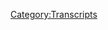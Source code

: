 {{DEFAULTSORT:
    #_TRANSCRIPT_0162:May 19, 2018
}}{{Transcript
    | title         = [[162: May 19, 2018]]
    | caption       = [https://knowledgefight.libsyn.com/knowledge-fight-may-19-2018 Listen to this episode on Libsyn]
    | episodeNumber = [[162: May 19, 2018|162]]
    | length        = 01:44:16
}}

{{MessageBox
    | header     = Warning: Bot Generated Content
    | text       = This transcript was automatically generated by transcription software and likely contains many mistakes and misattributions. Please check the audio for definitive quotes, attribution, and context.
    | image      = N3yvass4myg91.webp
    | imagewidth = 50px
    | id         = warning
}}

{{TranscriptBlock
    | name      = Unknown Speaker
    | timestamp = 00:00:00.000
    | text      = Andy in Kansas, you're on the air, thanks for holding.
}}

{{TranscriptBlock
    | name      = Unknown Speaker
    | timestamp = 00:00:04.080
    | text      = Hello Alex, I'm a first time caller, I'm a huge fan, I love your work.
}}

{{TranscriptBlock
    | name      = Unknown Speaker
    | timestamp = 00:00:07.280
    | text      = I love you.
}}

{{TranscriptBlock
    | name      = Unknown Speaker
    | timestamp = 00:00:07.780
    | text      = Hey everybody, welcome back to Knowledge Fight, I'm Dan.
}}

{{TranscriptBlock
    | name      = Unknown Speaker
    | timestamp = 00:00:09.679
    | text      = I'm Jordan.
}}

{{TranscriptBlock
    | name      = Unknown Speaker
    | timestamp = 00:00:10.400
    | text      = We're a couple dudes that like to sit around, drink novelty beverages, and talk a little bit about Alex Jones.
}}

{{TranscriptBlock
    | name      = Unknown Speaker
    | timestamp = 00:00:14.640
    | text      = Indeed we do. Uh, Dan?
}}

{{TranscriptBlock
    | name      = Unknown Speaker
    | timestamp = 00:00:16.879
    | text      = What up?
}}

{{TranscriptBlock
    | name      = Unknown Speaker
    | timestamp = 00:00:17.379
    | text      = Dan.
}}

{{TranscriptBlock
    | name      = Unknown Speaker
    | timestamp = 00:00:18.000
    | text      = What up?
}}

{{TranscriptBlock
    | name      = Unknown Speaker
    | timestamp = 00:00:19.480
    | text      = Is there a... I don't even know what you would call it.
}}

{{TranscriptBlock
    | name      = Unknown Speaker
    | timestamp = 00:00:23.440
    | text      = Is there a blues traveler to this?
}}

{{TranscriptBlock
    | name      = Unknown Speaker
    | timestamp = 00:00:25.120
    | text      = We did blues travel a hundred episodes ago.
}}

{{TranscriptBlock
    | name      = Unknown Speaker
    | timestamp = 00:00:28.239
    | text      = Oh god dammit, what am I supposed to remember?
}}

{{TranscriptBlock
    | name      = Unknown Speaker
    | timestamp = 00:00:31.120
    | text      = Other people celebrate their hundredth episode, Dan. I don't even know what number we're at.
}}

{{TranscriptBlock
    | name      = Unknown Speaker
    | timestamp = 00:00:35.359
    | text      = I don't either, I have no clue.
}}

{{TranscriptBlock
    | name      = Unknown Speaker
    | timestamp = 00:00:37.119
    | text      = Uh, okay, um, is there...
}}

{{TranscriptBlock
    | name      = Unknown Speaker
    | timestamp = 00:00:39.439
    | text      = In fact, I think we've done blues traveler like twice.
}}

{{TranscriptBlock
    | name      = Unknown Speaker
    | timestamp = 00:00:42.079
    | text      = Have we done blues...
}}

{{TranscriptBlock
    | name      = Unknown Speaker
    | timestamp = 00:00:42.799
    | text      = Now three times.
}}

{{TranscriptBlock
    | name      = Unknown Speaker
    | timestamp = 00:00:43.520
    | text      = Now it's boring, now it's boring.
}}

{{TranscriptBlock
    | name      = Unknown Speaker
    | timestamp = 00:00:45.039
    | text      = Uh, is there, uh, what would you call it?
}}

{{TranscriptBlock
    | name      = Unknown Speaker
    | timestamp = 00:00:48.000
    | text      = Is there an amen break to this, Dan?
}}

{{TranscriptBlock
    | name      = Unknown Speaker
    | timestamp = 00:00:50.560
    | text      = Uh, no.
}}

{{TranscriptBlock
    | name      = Unknown Speaker
    | timestamp = 00:00:52.719
    | text      = Fuck you, you don't know about the amen break?
}}

{{TranscriptBlock
    | name      = Unknown Speaker
    | timestamp = 00:00:54.399
    | text      = No, because I was, I was thinking of the, uh, the Shaq song, No Hooks, featuring the RZA.
}}

{{TranscriptBlock
    | name      = Unknown Speaker
    | timestamp = 00:00:59.280
    | text      = See, no, the amen break, important. Shaq song, no.
}}

{{TranscriptBlock
    | name      = Unknown Speaker
    | timestamp = 00:01:02.320
    | text      = See, you strongly disagree.
}}

{{TranscriptBlock
    | name      = Unknown Speaker
    | timestamp = 00:01:03.679
    | text      = Amen break, one of the most important things in hip-hop history.
}}

{{TranscriptBlock
    | name      = Unknown Speaker
    | timestamp = 00:01:06.560
    | text      = Shaq underrated. Very competent as a rapper. I think that people need to remember that.
}}

{{TranscriptBlock
    | name      = Unknown Speaker
    | timestamp = 00:01:12.480
    | text      = All right, all right, all right.
}}

{{TranscriptBlock
    | name      = Unknown Speaker
    | timestamp = 00:01:13.359
    | text      = They think of his rap career as a joke, but man...
}}

{{TranscriptBlock
    | name      = Unknown Speaker
    | timestamp = 00:01:15.439
    | text      = It was?
}}

{{TranscriptBlock
    | name      = Unknown Speaker
    | timestamp = 00:01:16.079
    | text      = No, it wasn't.
}}

{{TranscriptBlock
    | name      = Unknown Speaker
    | timestamp = 00:01:16.719
    | text      = All right.
}}

{{TranscriptBlock
    | name      = Unknown Speaker
    | timestamp = 00:01:17.359
    | text      = He went platinum. He has a song with Biggie.
}}

{{TranscriptBlock
    | name      = Unknown Speaker
    | timestamp = 00:01:19.760
    | text      = He, he, he's, he held his own on a track with Method Man and the RZA.
}}

{{TranscriptBlock
    | name      = Unknown Speaker
    | timestamp = 00:01:25.040
    | text      = He did his job.
}}

{{TranscriptBlock
    | name      = Unknown Speaker
    | timestamp = 00:01:26.079
    | text      = Don't like it.
}}

{{TranscriptBlock
    | name      = Unknown Speaker
    | timestamp = 00:01:26.480
    | text      = Anyway, the hook of this show is that I know a lot about Alex Jones and Shaquille O'Neal's
}}

{{TranscriptBlock
    | name      = Unknown Speaker
    | timestamp = 00:01:30.879
    | text      = music career.
}}

{{TranscriptBlock
    | name      = Unknown Speaker
    | timestamp = 00:01:31.280
    | text      = Yeah, apparently, which is uncomfortable for both of us to learn.
}}

{{TranscriptBlock
    | name      = Unknown Speaker
    | timestamp = 00:01:35.200
    | text      = Yeah, I knew, I've known it for a long time. I have to live with this.
}}

{{TranscriptBlock
    | name      = Unknown Speaker
    | timestamp = 00:01:38.079
    | text      = Uh, anyway, today, Jordan, we're going to be going over a special report that Alex Jones
}}

{{TranscriptBlock
    | name      = Unknown Speaker
    | timestamp = 00:01:41.920
    | text      = put out on May 19th, 2018.
}}

{{TranscriptBlock
    | name      = Unknown Speaker
    | timestamp = 00:01:44.400
    | text      = Oh no, I don't want that.
}}

{{TranscriptBlock
    | name      = Unknown Speaker
    | timestamp = 00:01:45.760
    | text      = Eh, we kind of have to.
}}

{{TranscriptBlock
    | name      = Unknown Speaker
    | timestamp = 00:01:46.799
    | text      = I don't want that at all.
}}

{{TranscriptBlock
    | name      = Unknown Speaker
    | timestamp = 00:01:48.400
    | text      = I don't want, I don't know.
}}

{{TranscriptBlock
    | name      = Unknown Speaker
    | timestamp = 00:01:50.000
    | text      = I know it sucks to be in the present.
}}

{{TranscriptBlock
    | name      = Unknown Speaker
    | timestamp = 00:01:51.599
    | text      = Can I, can I veto an episode?
}}

{{TranscriptBlock
    | name      = Unknown Speaker
    | timestamp = 00:01:53.680
    | text      = Do we have, do we have to just cancel this and then wait for you to do another 30 hours
}}

{{TranscriptBlock
    | name      = Unknown Speaker
    | timestamp = 00:01:57.920
    | text      = of research?
}}

{{TranscriptBlock
    | name      = Unknown Speaker
    | timestamp = 00:01:58.560
    | text      = No, cause if you do veto it, we can just play the entire, uh, 40 minute, uh, debate that
}}

{{TranscriptBlock
    | name      = Unknown Speaker
    | timestamp = 00:02:05.359
    | text      = I found between Leeann McAdoo and Owen Schroyer.
}}

{{TranscriptBlock
    | name      = Unknown Speaker
    | timestamp = 00:02:08.960
    | text      = No.
}}

{{TranscriptBlock
    | name      = Unknown Speaker
    | timestamp = 00:02:10.000
    | text      = Other side of the debate, Eddie Bravo.
}}

{{TranscriptBlock
    | name      = Unknown Speaker
    | timestamp = 00:02:12.240
    | text      = All right, well now I'm in.
}}

{{TranscriptBlock
    | name      = Unknown Speaker
    | timestamp = 00:02:13.280
    | text      = Debating.
}}

{{TranscriptBlock
    | name      = Unknown Speaker
    | timestamp = 00:02:13.680
    | text      = Now I'm way in.
}}

{{TranscriptBlock
    | name      = Unknown Speaker
    | timestamp = 00:02:14.400
    | text      = Debating flat earth.
}}

{{TranscriptBlock
    | name      = Unknown Speaker
    | timestamp = 00:02:15.520
    | text      = Now I'm way in.
}}

{{TranscriptBlock
    | name      = Unknown Speaker
    | timestamp = 00:02:16.400
    | text      = That is not what we're going to be going over today.
}}

{{TranscriptBlock
    | name      = Unknown Speaker
    | timestamp = 00:02:17.840
    | text      = God damn it.
}}

{{TranscriptBlock
    | name      = Unknown Speaker
    | timestamp = 00:02:18.560
    | text      = Um, I look, it's not about the shooting.
}}

{{TranscriptBlock
    | name      = Unknown Speaker
    | timestamp = 00:02:20.400
    | text      = Debating flat earth.
}}

{{TranscriptBlock
    | name      = Unknown Speaker
    | timestamp = 00:02:22.080
    | text      = It's very weird.
}}

{{TranscriptBlock
    | name      = Unknown Speaker
    | timestamp = 00:02:22.639
    | text      = I wonder which side Eddie Bravo's on.
}}

{{TranscriptBlock
    | name      = Unknown Speaker
    | timestamp = 00:02:24.159
    | text      = The whole time he's like, I'm not saying the earth is flat.
}}

{{TranscriptBlock
    | name      = Unknown Speaker
    | timestamp = 00:02:29.120
    | text      = He's like, but it's not round.
}}

{{TranscriptBlock
    | name      = Unknown Speaker
    | timestamp = 00:02:31.599
    | text      = Let me not say it again.
}}

{{TranscriptBlock
    | name      = Unknown Speaker
    | timestamp = 00:02:33.120
    | text      = Yeah, exactly.
}}

{{TranscriptBlock
    | name      = Unknown Speaker
    | timestamp = 00:02:33.759
    | text      = It's very fucked up.
}}

{{TranscriptBlock
    | name      = Unknown Speaker
    | timestamp = 00:02:35.280
    | text      = Guys, uh, guys a delight.
}}

{{TranscriptBlock
    | name      = Unknown Speaker
    | timestamp = 00:02:36.960
    | text      = Um, uh, so it's not about the school shooting.
}}

{{TranscriptBlock
    | name      = Unknown Speaker
    | timestamp = 00:02:40.400
    | text      = Don't worry about that.
}}

{{TranscriptBlock
    | name      = Unknown Speaker
    | timestamp = 00:02:41.360
    | text      = That's not, uh, that's not what we're covering here.
}}

{{TranscriptBlock
    | name      = Unknown Speaker
    | timestamp = 00:02:43.360
    | text      = The Santa Fe Texas shooting.
}}

{{TranscriptBlock
    | name      = Unknown Speaker
    | timestamp = 00:02:45.120
    | text      = Man, I wish some anti second amendment people would allow me to give thoughts and prayers
}}

{{TranscriptBlock
    | name      = Unknown Speaker
    | timestamp = 00:02:49.039
    | text      = to Ted Cruz's children.
}}

{{TranscriptBlock
    | name      = Unknown Speaker
    | timestamp = 00:02:50.319
    | text      = Man.
}}

{{TranscriptBlock
    | name      = Unknown Speaker
    | timestamp = 00:02:50.639
    | text      = You know what though?
}}

{{TranscriptBlock
    | name      = Unknown Speaker
    | timestamp = 00:02:51.439
    | text      = Look, uh, that's horrible, but also I'm on it.
}}

{{TranscriptBlock
    | name      = Unknown Speaker
    | timestamp = 00:02:54.879
    | text      = I'm fine with it.
}}

{{TranscriptBlock
    | name      = Unknown Speaker
    | timestamp = 00:02:55.919
    | text      = Didn't do anything.
}}

{{TranscriptBlock
    | name      = Unknown Speaker
    | timestamp = 00:02:56.639
    | text      = Yeah, I know.
}}

{{TranscriptBlock
    | name      = Unknown Speaker
    | timestamp = 00:02:57.759
    | text      = All right.
}}

{{TranscriptBlock
    | name      = Unknown Speaker
    | timestamp = 00:02:58.800
    | text      = Fine.
}}

{{TranscriptBlock
    | name      = Unknown Speaker
    | timestamp = 00:02:59.280
    | text      = Sacrifices.
}}

{{TranscriptBlock
    | name      = Unknown Speaker
    | timestamp = 00:02:59.840
    | text      = I have to strongly, uh, separate myself from that sentiment.
}}

{{TranscriptBlock
    | name      = Unknown Speaker
    | timestamp = 00:03:04.159
    | text      = You take that and you live in it.
}}

{{TranscriptBlock
    | name      = Unknown Speaker
    | timestamp = 00:03:05.439
    | text      = I didn't say anything other than what the president said.
}}

{{TranscriptBlock
    | name      = Unknown Speaker
    | timestamp = 00:03:08.000
    | text      = I don't give a shit.
}}

{{TranscriptBlock
    | name      = Unknown Speaker
    | timestamp = 00:03:08.800
    | text      = I understand that, but that doesn't mean that it's okay for us.
}}

{{TranscriptBlock
    | name      = Unknown Speaker
    | timestamp = 00:03:11.280
    | text      = Just because it's something horrible he did.
}}

{{TranscriptBlock
    | name      = Unknown Speaker
    | timestamp = 00:03:13.439
    | text      = But anyway, look, look, the deal is this.
}}

{{TranscriptBlock
    | name      = Unknown Speaker
    | timestamp = 00:03:15.759
    | text      = Um, I watched the press conference that they advertised, uh, the other day.
}}

{{TranscriptBlock
    | name      = Unknown Speaker
    | timestamp = 00:03:20.719
    | text      = Uh, Owen Schroyer went out to the Memorial of the shooting the night of, they were having
}}

{{TranscriptBlock
    | name      = Unknown Speaker
    | timestamp = 00:03:26.240
    | text      = a vigil type thing.
}}

{{TranscriptBlock
    | name      = Unknown Speaker
    | timestamp = 00:03:27.599
    | text      = And like Ted Cruz showed up and, uh, uh, governor Abbott, uh, the Texas governor showed up.
}}

{{TranscriptBlock
    | name      = Unknown Speaker
    | timestamp = 00:03:33.680
    | text      = And see, I'm just thinking, wouldn't it be better if you, if I was one of Ted Cruz's
}}

{{TranscriptBlock
    | name      = Unknown Speaker
    | timestamp = 00:03:38.240
    | text      = children, I would think that the best thing that could happen to me is for me to just
}}

{{TranscriptBlock
    | name      = Unknown Speaker
    | timestamp = 00:03:42.879
    | text      = go away.
}}

{{TranscriptBlock
    | name      = Unknown Speaker
    | timestamp = 00:03:43.439
    | text      = Well, not, not existing does seem to us preferable affairs.
}}

{{TranscriptBlock
    | name      = Unknown Speaker
    | timestamp = 00:03:48.400
    | text      = Yeah, exactly.
}}

{{TranscriptBlock
    | name      = Unknown Speaker
    | timestamp = 00:03:49.680
    | text      = It's, it's really, it's a mercy.
}}

{{TranscriptBlock
    | name      = Unknown Speaker
    | timestamp = 00:03:51.520
    | text      = Look horrible, horrible, Jordan, bad, bad scolding you with my fingers.
}}

{{TranscriptBlock
    | name      = Unknown Speaker
    | timestamp = 00:03:57.439
    | text      = Oh, I'm saying blood in blood out, man.
}}

{{TranscriptBlock
    | name      = Unknown Speaker
    | timestamp = 00:03:59.199
    | text      = I don't know.
}}

{{TranscriptBlock
    | name      = Unknown Speaker
    | timestamp = 00:03:59.919
    | text      = The point I'm making is that I watched that and it wasn't actually all that terrible.
}}

{{TranscriptBlock
    | name      = Unknown Speaker
    | timestamp = 00:04:03.680
    | text      = Um, they weren't like, Owen wasn't antagonizing people really.
}}

{{TranscriptBlock
    | name      = Unknown Speaker
    | timestamp = 00:04:09.120
    | text      = Um, there were a number of, they, some of the interviews he did were really messed up,
}}

{{TranscriptBlock
    | name      = Unknown Speaker
    | timestamp = 00:04:14.159
    | text      = but it was just that the people he was talking to were stupid.
}}

{{TranscriptBlock
    | name      = Unknown Speaker
    | timestamp = 00:04:16.720
    | text      = Okay.
}}

{{TranscriptBlock
    | name      = Unknown Speaker
    | timestamp = 00:04:17.040
    | text      = You know, like he, he ran into a couple of people who were like, uh, you know, this is
}}

{{TranscriptBlock
    | name      = Unknown Speaker
    | timestamp = 00:04:20.560
    | text      = all about Satanism and stuff like that, found some info warriors to talk to, but they weren't
}}

{{TranscriptBlock
    | name      = Unknown Speaker
    | timestamp = 00:04:25.600
    | text      = being, he wasn't being disruptive in any way or they weren't being disrespectful to the
}}

{{TranscriptBlock
    | name      = Unknown Speaker
    | timestamp = 00:04:30.399
    | text      = proceedings.
}}

{{TranscriptBlock
    | name      = Unknown Speaker
    | timestamp = 00:04:31.439
    | text      = And so like, I'm not saying I tip my cap to your reporting or anything like that.
}}

{{TranscriptBlock
    | name      = Unknown Speaker
    | timestamp = 00:04:35.839
    | text      = I'm saying it's not really all that interesting.
}}

{{TranscriptBlock
    | name      = Unknown Speaker
    | timestamp = 00:04:38.160
    | text      = Right.
}}

{{TranscriptBlock
    | name      = Unknown Speaker
    | timestamp = 00:04:38.399
    | text      = I think it's really negative in the sense that it's kind of normalizing because the
}}

{{TranscriptBlock
    | name      = Unknown Speaker
    | timestamp = 00:04:42.079
    | text      = fact that they did go out to this thing and everyone was fine with them being there for
}}

{{TranscriptBlock
    | name      = Unknown Speaker
    | timestamp = 00:04:45.519
    | text      = the most part and they just behaved like a normal news organization, it kind of gives
}}

{{TranscriptBlock
    | name      = Unknown Speaker
    | timestamp = 00:04:50.160
    | text      = them cover in some ways to be like, we're just reporting.
}}

{{TranscriptBlock
    | name      = Unknown Speaker
    | timestamp = 00:04:52.720
    | text      = Right.
}}

{{TranscriptBlock
    | name      = Unknown Speaker
    | timestamp = 00:04:53.040
    | text      = That scares me and worries me a little bit.
}}

{{TranscriptBlock
    | name      = Unknown Speaker
    | timestamp = 00:04:55.120
    | text      = Well, I think what we should have learned from the Grinch, uh, who stole Christmas is
}}

{{TranscriptBlock
    | name      = Unknown Speaker
    | timestamp = 00:05:00.800
    | text      = not to gather hands and sing, uh, but to grab pitchforks and torches and murder the Grinch.
}}

{{TranscriptBlock
    | name      = Unknown Speaker
    | timestamp = 00:05:07.920
    | text      = That was the real lesson there that Dr. Seuss fucked up.
}}

{{TranscriptBlock
    | name      = Unknown Speaker
    | timestamp = 00:05:11.600
    | text      = That's how you pronounce his name.
}}

{{TranscriptBlock
    | name      = Unknown Speaker
    | timestamp = 00:05:12.720
    | text      = All right.
}}

{{TranscriptBlock
    | name      = Unknown Speaker
    | timestamp = 00:05:12.959
    | text      = I found that out.
}}

{{TranscriptBlock
    | name      = Unknown Speaker
    | timestamp = 00:05:13.759
    | text      = Uh, some say Alex Jones's flask grew two sizes that day.
}}

{{TranscriptBlock
    | name      = Unknown Speaker
    | timestamp = 00:05:18.560
    | text      = Um, but look, uh, so we're not going to be covering that and I don't really particularly
}}

{{TranscriptBlock
    | name      = Unknown Speaker
    | timestamp = 00:05:22.240
    | text      = care because every time we have one of these shootings, uh, you know, the story is misogyny.
}}

{{TranscriptBlock
    | name      = Unknown Speaker
    | timestamp = 00:05:27.439
    | text      = The story is angry white men generally, uh, who, uh, uh, feel like they're entitled to
}}

{{TranscriptBlock
    | name      = Unknown Speaker
    | timestamp = 00:05:32.959
    | text      = people.
}}

{{TranscriptBlock
    | name      = Unknown Speaker
    | timestamp = 00:05:33.199
    | text      = I mean, the stories come out about one of the victims of the shooting was someone who
}}

{{TranscriptBlock
    | name      = Unknown Speaker
    | timestamp = 00:05:36.959
    | text      = had rejected his advances in the history of domestic violence.
}}

{{TranscriptBlock
    | name      = Unknown Speaker
    | timestamp = 00:05:41.279
    | text      = Another story came out just the other day about the Sutherland Springs shooting where
}}

{{TranscriptBlock
    | name      = Unknown Speaker
    | timestamp = 00:05:44.560
    | text      = the guy went into the church, killed 20 something people.
}}

{{TranscriptBlock
    | name      = Unknown Speaker
    | timestamp = 00:05:46.800
    | text      = And, uh, the story, uh, that just came out about how he had waterboarded his wife, uh,
}}

{{TranscriptBlock
    | name      = Unknown Speaker
    | timestamp = 00:05:51.279
    | text      = in the past.
}}

{{TranscriptBlock
    | name      = Unknown Speaker
    | timestamp = 00:05:51.920
    | text      = Right.
}}

{{TranscriptBlock
    | name      = Unknown Speaker
    | timestamp = 00:05:52.480
    | text      = Uh, and you know, you just see this trend over and over again and any conversation that
}}

{{TranscriptBlock
    | name      = Unknown Speaker
    | timestamp = 00:05:55.920
    | text      = is not taking that into account isn't really a conversation worth having.
}}

{{TranscriptBlock
    | name      = Unknown Speaker
    | timestamp = 00:05:59.279
    | text      = Okay.
}}

{{TranscriptBlock
    | name      = Unknown Speaker
    | timestamp = 00:05:59.680
    | text      = So let's, okay, let's table gun control.
}}

{{TranscriptBlock
    | name      = Unknown Speaker
    | timestamp = 00:06:03.279
    | text      = All right.
}}

{{TranscriptBlock
    | name      = Unknown Speaker
    | timestamp = 00:06:04.079
    | text      = And instead let's just put every single fucking white man in jail.
}}

{{TranscriptBlock
    | name      = Unknown Speaker
    | timestamp = 00:06:07.920
    | text      = No, that's not, I'm fine with it.
}}

{{TranscriptBlock
    | name      = Unknown Speaker
    | timestamp = 00:06:09.279
    | text      = That's not the look.
}}

{{TranscriptBlock
    | name      = Unknown Speaker
    | timestamp = 00:06:10.319
    | text      = If that's what it, if that's what it takes, I will stay there in jail because I'm fucking
}}

{{TranscriptBlock
    | name      = Unknown Speaker
    | timestamp = 00:06:15.360
    | text      = done.
}}

{{TranscriptBlock
    | name      = Unknown Speaker
    | timestamp = 00:06:15.759
    | text      = I did fucking done with this shit.
}}

{{TranscriptBlock
    | name      = Unknown Speaker
    | timestamp = 00:06:17.439
    | text      = I did an in depth, uh, look at the like the mass shootings of the last couple of years
}}

{{TranscriptBlock
    | name      = Unknown Speaker
    | timestamp = 00:06:22.160
    | text      = and I did a article on our website and you can find, and that thread is through almost
}}

{{TranscriptBlock
    | name      = Unknown Speaker
    | timestamp = 00:06:28.240
    | text      = everything.
}}

{{TranscriptBlock
    | name      = Unknown Speaker
    | timestamp = 00:06:28.639
    | text      = Yep.
}}

{{TranscriptBlock
    | name      = Unknown Speaker
    | timestamp = 00:06:29.120
    | text      = And the conclusion that I came to, and I believe this is like, you're going to have to choose
}}

{{TranscriptBlock
    | name      = Unknown Speaker
    | timestamp = 00:06:35.040
    | text      = one problem to solve.
}}

{{TranscriptBlock
    | name      = Unknown Speaker
    | timestamp = 00:06:36.240
    | text      = It's either gotta be the guns or the dudes.
}}

{{TranscriptBlock
    | name      = Unknown Speaker
    | timestamp = 00:06:38.160
    | text      = Yep.
}}

{{TranscriptBlock
    | name      = Unknown Speaker
    | timestamp = 00:06:38.399
    | text      = And I don't think Alex wants to talk about either of them.
}}

{{TranscriptBlock
    | name      = Unknown Speaker
    | timestamp = 00:06:41.759
    | text      = And most people who are in positions of power don't really want to talk about either, but
}}

{{TranscriptBlock
    | name      = Unknown Speaker
    | timestamp = 00:06:46.079
    | text      = you have to talk about one or else what you're talking about is piss ant nonsense.
}}

{{TranscriptBlock
    | name      = Unknown Speaker
    | timestamp = 00:06:50.560
    | text      = Like the idea of adding more doors to a school or taking away doors.
}}

{{TranscriptBlock
    | name      = Unknown Speaker
    | timestamp = 00:06:54.240
    | text      = I'm not even gonna engage with that.
}}

{{TranscriptBlock
    | name      = Unknown Speaker
    | timestamp = 00:06:55.439
    | text      = Right.
}}

{{TranscriptBlock
    | name      = Unknown Speaker
    | timestamp = 00:06:55.600
    | text      = I know that's what I'm saying.
}}

{{TranscriptBlock
    | name      = Unknown Speaker
    | timestamp = 00:06:56.879
    | text      = That's what I'm saying.
}}

{{TranscriptBlock
    | name      = Unknown Speaker
    | timestamp = 00:06:57.600
    | text      = All this stuff is like each, each successive shooting that happens, the, the, like the
}}

{{TranscriptBlock
    | name      = Unknown Speaker
    | timestamp = 00:07:03.680
    | text      = answer gets weaker.
}}

{{TranscriptBlock
    | name      = Unknown Speaker
    | timestamp = 00:07:05.600
    | text      = Like, you know, last time it was, we need to arm teachers pretty weak.
}}

{{TranscriptBlock
    | name      = Unknown Speaker
    | timestamp = 00:07:10.240
    | text      = What are you, what are you talking about?
}}

{{TranscriptBlock
    | name      = Unknown Speaker
    | timestamp = 00:07:11.360
    | text      = Hold on.
}}

{{TranscriptBlock
    | name      = Unknown Speaker
    | timestamp = 00:07:12.000
    | text      = Pretty weak.
}}

{{TranscriptBlock
    | name      = Unknown Speaker
    | timestamp = 00:07:12.480
    | text      = Sorry.
}}

{{TranscriptBlock
    | name      = Unknown Speaker
    | timestamp = 00:07:12.800
    | text      = Sorry.
}}

{{TranscriptBlock
    | name      = Unknown Speaker
    | timestamp = 00:07:13.199
    | text      = Yeah.
}}

{{TranscriptBlock
    | name      = Unknown Speaker
    | timestamp = 00:07:13.360
    | text      = Let me, let me let you finish your point.
}}

{{TranscriptBlock
    | name      = Unknown Speaker
    | timestamp = 00:07:14.959
    | text      = That's pretty weak and people did not enjoy that idea.
}}

{{TranscriptBlock
    | name      = Unknown Speaker
    | timestamp = 00:07:18.800
    | text      = So time goes on and we have another school shooting and they know they can't just toss
}}

{{TranscriptBlock
    | name      = Unknown Speaker
    | timestamp = 00:07:22.240
    | text      = that back into the ring.
}}

{{TranscriptBlock
    | name      = Unknown Speaker
    | timestamp = 00:07:23.519
    | text      = And so this time it's less doors.
}}

{{TranscriptBlock
    | name      = Unknown Speaker
    | timestamp = 00:07:26.000
    | text      = It's like, that's even weaker than arming teachers.
}}

{{TranscriptBlock
    | name      = Unknown Speaker
    | timestamp = 00:07:28.720
    | text      = That's stupid.
}}

{{TranscriptBlock
    | name      = Unknown Speaker
    | timestamp = 00:07:29.839
    | text      = And guess what?
}}

{{TranscriptBlock
    | name      = Unknown Speaker
    | timestamp = 00:07:30.639
    | text      = You know what?
}}

{{TranscriptBlock
    | name      = Unknown Speaker
    | timestamp = 00:07:30.959
    | text      = That's going to cause a bottleneck of people trying to get out of the school.
}}

{{TranscriptBlock
    | name      = Unknown Speaker
    | timestamp = 00:07:34.000
    | text      = It'll end up, you know, it's like, Hey, we need less fire exits.
}}

{{TranscriptBlock
    | name      = Unknown Speaker
    | timestamp = 00:07:36.800
    | text      = What?
}}

{{TranscriptBlock
    | name      = Unknown Speaker
    | timestamp = 00:07:37.199
    | text      = What?
}}

{{TranscriptBlock
    | name      = Unknown Speaker
    | timestamp = 00:07:37.680
    | text      = Right.
}}

{{TranscriptBlock
    | name      = Unknown Speaker
    | timestamp = 00:07:37.920
    | text      = That way the fire can't get in.
}}

{{TranscriptBlock
    | name      = Unknown Speaker
    | timestamp = 00:07:39.120
    | text      = Right.
}}

{{TranscriptBlock
    | name      = Unknown Speaker
    | timestamp = 00:07:39.279
    | text      = So you understand like the next time it's going to be an even weaker fucking argument in order
}}

{{TranscriptBlock
    | name      = Unknown Speaker
    | timestamp = 00:07:43.439
    | text      = to not talk about the gun issue or the male entitlement issue.
}}

{{TranscriptBlock
    | name      = Unknown Speaker
    | timestamp = 00:07:46.560
    | text      = That's the point.
}}

{{TranscriptBlock
    | name      = Unknown Speaker
    | timestamp = 00:07:47.920
    | text      = There is no argument.
}}

{{TranscriptBlock
    | name      = Unknown Speaker
    | timestamp = 00:07:49.600
    | text      = It doesn't matter how weak their argument is because the argument that they're always
}}

{{TranscriptBlock
    | name      = Unknown Speaker
    | timestamp = 00:07:53.519
    | text      = making is we will watch your children die.
}}

{{TranscriptBlock
    | name      = Unknown Speaker
    | timestamp = 00:07:56.959
    | text      = Right.
}}

{{TranscriptBlock
    | name      = Unknown Speaker
    | timestamp = 00:07:57.600
    | text      = That's the argument.
}}

{{TranscriptBlock
    | name      = Unknown Speaker
    | timestamp = 00:07:58.800
    | text      = We don't fucking care.
}}

{{TranscriptBlock
    | name      = Unknown Speaker
    | timestamp = 00:08:00.560
    | text      = I want to, that's, look, the statistic that everybody's put out that is certainly around
}}

{{TranscriptBlock
    | name      = Unknown Speaker
    | timestamp = 00:08:06.800
    | text      = is more children have died in school shootings than service members.
}}

{{TranscriptBlock
    | name      = Unknown Speaker
    | timestamp = 00:08:10.480
    | text      = This year.
}}

{{TranscriptBlock
    | name      = Unknown Speaker
    | timestamp = 00:08:11.040
    | text      = And that is, that is absolutely accurate because what it really is, is they have been fighting
}}

{{TranscriptBlock
    | name      = Unknown Speaker
    | timestamp = 00:08:17.040
    | text      = a war against us.
}}

{{TranscriptBlock
    | name      = Unknown Speaker
    | timestamp = 00:08:18.160
    | text      = They have been fighting a war against the rest of us for so fucking long and we haven't,
}}

{{TranscriptBlock
    | name      = Unknown Speaker
    | timestamp = 00:08:24.000
    | text      = we haven't been part of that war.
}}

{{TranscriptBlock
    | name      = Unknown Speaker
    | timestamp = 00:08:25.600
    | text      = We've just been the fucking victims of it and it can't, it can't go on.
}}

{{TranscriptBlock
    | name      = Unknown Speaker
    | timestamp = 00:08:30.480
    | text      = These people need to go.
}}

{{TranscriptBlock
    | name      = Unknown Speaker
    | timestamp = 00:08:32.799
    | text      = Period.
}}

{{TranscriptBlock
    | name      = Unknown Speaker
    | timestamp = 00:08:33.360
    | text      = And I, I, I can't say I want to give people my thoughts and prayers, Dan, because the
}}

{{TranscriptBlock
    | name      = Unknown Speaker
    | timestamp = 00:08:42.080
    | text      = people that, the people that I'm thinking about and praying about, they won't like the
}}

{{TranscriptBlock
    | name      = Unknown Speaker
    | timestamp = 00:08:47.600
    | text      = things that I'm thinking and praying happened to them because there's no other way.
}}

{{TranscriptBlock
    | name      = Unknown Speaker
    | timestamp = 00:08:52.559
    | text      = We have to, this is a civil war situation.
}}

{{TranscriptBlock
    | name      = Unknown Speaker
    | timestamp = 00:08:55.600
    | text      = That's really what it is.
}}

{{TranscriptBlock
    | name      = Unknown Speaker
    | timestamp = 00:08:56.799
    | text      = It's a civil war.
}}

{{TranscriptBlock
    | name      = Unknown Speaker
    | timestamp = 00:08:57.759
    | text      = Get rid of them.
}}

{{TranscriptBlock
    | name      = Unknown Speaker
    | timestamp = 00:08:58.799
    | text      = Like a behind the scenes civil war kind of like just behind the curtain.
}}

{{TranscriptBlock
    | name      = Unknown Speaker
    | timestamp = 00:09:02.399
    | text      = Well, I mean, for us, for the children, it's a very fucking real civil war.
}}

{{TranscriptBlock
    | name      = Unknown Speaker
    | timestamp = 00:09:07.440
    | text      = Unfortunately, not, I mean, not unfortunately, but we can't lump ourselves into that group.
}}

{{TranscriptBlock
    | name      = Unknown Speaker
    | timestamp = 00:09:11.200
    | text      = We're not in schools, you know, or anything like that.
}}

{{TranscriptBlock
    | name      = Unknown Speaker
    | timestamp = 00:09:13.519
    | text      = We're, we're just, we're as external to it as, you know, a lot of other people.
}}

{{TranscriptBlock
    | name      = Unknown Speaker
    | timestamp = 00:09:18.960
    | text      = It's just, we respect the voice of the people who are a part of it.
}}

{{TranscriptBlock
    | name      = Unknown Speaker
    | timestamp = 00:09:23.120
    | text      = Anyway, I know I said we weren't going to talk about that.
}}

{{TranscriptBlock
    | name      = Unknown Speaker
    | timestamp = 00:09:25.519
    | text      = Now, 10 minutes later.
}}

{{TranscriptBlock
    | name      = Unknown Speaker
    | timestamp = 00:09:26.559
    | text      = Yeah.
}}

{{TranscriptBlock
    | name      = Unknown Speaker
    | timestamp = 00:09:26.799
    | text      = Well, what else, how do you fucking avoid it?
}}

{{TranscriptBlock
    | name      = Unknown Speaker
    | timestamp = 00:09:30.399
    | text      = How do you avoid it?
}}

{{TranscriptBlock
    | name      = Unknown Speaker
    | timestamp = 00:09:31.360
    | text      = I mean, the only accurate, like the only real response is what that fucking little girl
}}

{{TranscriptBlock
    | name      = Unknown Speaker
    | timestamp = 00:09:35.679
    | text      = said when she's like, Oh yeah, we just assumed it was going to happen.
}}

{{TranscriptBlock
    | name      = Unknown Speaker
    | timestamp = 00:09:38.320
    | text      = Yeah.
}}

{{TranscriptBlock
    | name      = Unknown Speaker
    | timestamp = 00:09:38.559
    | text      = That's, that's it.
}}

{{TranscriptBlock
    | name      = Unknown Speaker
    | timestamp = 00:09:39.360
    | text      = That's bleak.
}}

{{TranscriptBlock
    | name      = Unknown Speaker
    | timestamp = 00:09:39.840
    | text      = You, you fucking murdered us.
}}

{{TranscriptBlock
    | name      = Unknown Speaker
    | timestamp = 00:09:41.679
    | text      = That's real bleak.
}}

{{TranscriptBlock
    | name      = Unknown Speaker
    | timestamp = 00:09:42.399
    | text      = That is living in a post-apocalyptic, there are movies in a post-apocalyptic nuclear wasteland
}}

{{TranscriptBlock
    | name      = Unknown Speaker
    | timestamp = 00:09:48.639
    | text      = in America where people have more hope than that fucking girl.
}}

{{TranscriptBlock
    | name      = Unknown Speaker
    | timestamp = 00:09:52.240
    | text      = That's not great.
}}

{{TranscriptBlock
    | name      = Unknown Speaker
    | timestamp = 00:09:53.279
    | text      = So, uh, we're not going to talk about Alex's response to any of that stuff.
}}

{{TranscriptBlock
    | name      = Unknown Speaker
    | timestamp = 00:09:56.720
    | text      = And also, unfortunately we're not going to be talking...
}}

{{TranscriptBlock
    | name      = Unknown Speaker
    | timestamp = 00:09:58.480
    | text      = Is it because it's too progressive and comforting for everybody to hear?
}}

{{TranscriptBlock
    | name      = Unknown Speaker
    | timestamp = 00:10:02.320
    | text      = Maybe.
}}

{{TranscriptBlock
    | name      = Unknown Speaker
    | timestamp = 00:10:02.799
    | text      = Can't change our, can't change our listeners opinion of Alex.
}}

{{TranscriptBlock
    | name      = Unknown Speaker
    | timestamp = 00:10:05.759
    | text      = There's another thing that we're not going to be talking about.
}}

{{TranscriptBlock
    | name      = Unknown Speaker
    | timestamp = 00:10:07.919
    | text      = What's that?
}}

{{TranscriptBlock
    | name      = Unknown Speaker
    | timestamp = 00:10:08.399
    | text      = Um, there was a video that went around the internet of, uh, you know, when Alex and Milo
}}

{{TranscriptBlock
    | name      = Unknown Speaker
    | timestamp = 00:10:13.600
    | text      = were out at the, uh, they went to the Google fiber store afterwards.
}}

{{TranscriptBlock
    | name      = Unknown Speaker
    | timestamp = 00:10:17.759
    | text      = Did you see this video?
}}

{{TranscriptBlock
    | name      = Unknown Speaker
    | timestamp = 00:10:18.639
    | text      = They ended up at a bar.
}}

{{TranscriptBlock
    | name      = Unknown Speaker
    | timestamp = 00:10:19.759
    | text      = I'm not allowed to see these videos.
}}

{{TranscriptBlock
    | name      = Unknown Speaker
    | timestamp = 00:10:21.840
    | text      = This went around.
}}

{{TranscriptBlock
    | name      = Unknown Speaker
    | timestamp = 00:10:22.480
    | text      = I thought you might've accidentally seen it.
}}

{{TranscriptBlock
    | name      = Unknown Speaker
    | timestamp = 00:10:24.159
    | text      = Um, they ended up at a bar and one of Alex's listeners showed up, uh, cause he was watching
}}

{{TranscriptBlock
    | name      = Unknown Speaker
    | timestamp = 00:10:28.240
    | text      = the live stream and was like, I can go find them.
}}

{{TranscriptBlock
    | name      = Unknown Speaker
    | timestamp = 00:10:30.559
    | text      = And so he shows up and tries to get Alex to like, help him launch infowarsmusic.com.
}}

{{TranscriptBlock
    | name      = Unknown Speaker
    | timestamp = 00:10:37.120
    | text      = Love it.
}}

{{TranscriptBlock
    | name      = Unknown Speaker
    | timestamp = 00:10:37.919
    | text      = And he is a crazy dude.
}}

{{TranscriptBlock
    | name      = Unknown Speaker
    | timestamp = 00:10:40.080
    | text      = He says that he's the Spiderman on sixth street.
}}

{{TranscriptBlock
    | name      = Unknown Speaker
    | timestamp = 00:10:42.720
    | text      = Love it.
}}

{{TranscriptBlock
    | name      = Unknown Speaker
    | timestamp = 00:10:43.039
    | text      = Probably means he dresses up a Spiderman, takes pictures with people for money.
}}

{{TranscriptBlock
    | name      = Unknown Speaker
    | timestamp = 00:10:45.759
    | text      = Absolutely.
}}

{{TranscriptBlock
    | name      = Unknown Speaker
    | timestamp = 00:10:47.039
    | text      = And Alex, as soon as he recognizes that this is one of his listeners who was crazy,
}}

{{TranscriptBlock
    | name      = Unknown Speaker
    | timestamp = 00:10:51.440
    | text      = he immediately slams his drink and is like, Hey, I'm going to pay for your drink.
}}

{{TranscriptBlock
    | name      = Unknown Speaker
    | timestamp = 00:10:55.279
    | text      = Plops a bill down on the table.
}}

{{TranscriptBlock
    | name      = Unknown Speaker
    | timestamp = 00:10:56.720
    | text      = It was like, Hey brother, I got to go.
}}

{{TranscriptBlock
    | name      = Unknown Speaker
    | timestamp = 00:10:59.600
    | text      = He just tries to get away from him as quick as possible.
}}

{{TranscriptBlock
    | name      = Unknown Speaker
    | timestamp = 00:11:02.080
    | text      = Right.
}}

{{TranscriptBlock
    | name      = Unknown Speaker
    | timestamp = 00:11:02.480
    | text      = It's really funny, but there's no way for us to really cover that.
}}

{{TranscriptBlock
    | name      = Unknown Speaker
    | timestamp = 00:11:04.879
    | text      = So he is rational.
}}

{{TranscriptBlock
    | name      = Unknown Speaker
    | timestamp = 00:11:06.240
    | text      = Yeah, well, he's, he's aware of danger.
}}

{{TranscriptBlock
    | name      = Unknown Speaker
    | timestamp = 00:11:11.039
    | text      = Um, and that, and that, and that speaks to...
}}

{{TranscriptBlock
    | name      = Unknown Speaker
    | timestamp = 00:11:12.960
    | text      = Did he engage with the fact that it's Alex's own ideas to start, uh, infowarsmusic.com?
}}

{{TranscriptBlock
    | name      = Unknown Speaker
    | timestamp = 00:11:18.320
    | text      = The listener?
}}

{{TranscriptBlock
    | name      = Unknown Speaker
    | timestamp = 00:11:19.039
    | text      = Yeah.
}}

{{TranscriptBlock
    | name      = Unknown Speaker
    | timestamp = 00:11:19.440
    | text      = No, he did not recognize that, uh, uh, Scooby Doo or whatever the fucking guy's name was.
}}

{{TranscriptBlock
    | name      = Unknown Speaker
    | timestamp = 00:11:24.480
    | text      = Yeah, yeah, yeah.
}}

{{TranscriptBlock
    | name      = Unknown Speaker
    | timestamp = 00:11:24.879
    | text      = No, what's his name?
}}

{{TranscriptBlock
    | name      = Unknown Speaker
    | timestamp = 00:11:25.759
    | text      = God damn it.
}}

{{TranscriptBlock
    | name      = Unknown Speaker
    | timestamp = 00:11:26.399
    | text      = Sylvester?
}}

{{TranscriptBlock
    | name      = Unknown Speaker
    | timestamp = 00:11:27.039
    | text      = No, something, something.
}}

{{TranscriptBlock
    | name      = Unknown Speaker
    | timestamp = 00:11:28.639
    | text      = Daffy Duck.
}}

{{TranscriptBlock
    | name      = Unknown Speaker
    | timestamp = 00:11:29.360
    | text      = It was Daffy Duck.
}}

{{TranscriptBlock
    | name      = Unknown Speaker
    | timestamp = 00:11:30.639
    | text      = That was it.
}}

{{TranscriptBlock
    | name      = Unknown Speaker
    | timestamp = 00:11:31.139
    | text      = Um, but it, I mean, it dovetails nicely into this article out of the Guardian, uh, that
}}

{{TranscriptBlock
    | name      = Unknown Speaker
    | timestamp = 00:11:36.659
    | text      = also came out.
}}

{{TranscriptBlock
    | name      = Unknown Speaker
    | timestamp = 00:11:37.379
    | text      = Oh, the reason we're not going to cover that is because it's a video and it's really not
}}

{{TranscriptBlock
    | name      = Unknown Speaker
    | timestamp = 00:11:40.500
    | text      = fun just as audio.
}}

{{TranscriptBlock
    | name      = Unknown Speaker
    | timestamp = 00:11:41.779
    | text      = Yeah.
}}

{{TranscriptBlock
    | name      = Unknown Speaker
    | timestamp = 00:11:42.100
    | text      = And it's too difficult for us to play a video that you have to watch, uh, and then respond.
}}

{{TranscriptBlock
    | name      = Unknown Speaker
    | timestamp = 00:11:46.980
    | text      = Right, right, right, right.
}}

{{TranscriptBlock
    | name      = Unknown Speaker
    | timestamp = 00:11:47.779
    | text      = We don't have the text.
}}

{{TranscriptBlock
    | name      = Unknown Speaker
    | timestamp = 00:11:48.419
    | text      = This isn't a documentary, uh, showing.
}}

{{TranscriptBlock
    | name      = Unknown Speaker
    | timestamp = 00:11:50.899
    | text      = No.
}}

{{TranscriptBlock
    | name      = Unknown Speaker
    | timestamp = 00:11:51.299
    | text      = So there was an article that came out in the Guardian.
}}

{{TranscriptBlock
    | name      = Unknown Speaker
    | timestamp = 00:11:53.700
    | text      = Um, I'm trying to find the, uh, the date on this.
}}

{{TranscriptBlock
    | name      = Unknown Speaker
    | timestamp = 00:11:57.379
    | text      = Uh, this is from, uh, the 19th, so Saturday.
}}

{{TranscriptBlock
    | name      = Unknown Speaker
    | timestamp = 00:12:00.419
    | text      = Uh, new documents suggest Las Vegas shooter was conspiracy theorist.
}}

{{TranscriptBlock
    | name      = Unknown Speaker
    | timestamp = 00:12:03.940
    | text      = What do we know?
}}

{{TranscriptBlock
    | name      = Unknown Speaker
    | timestamp = 00:12:05.379
    | text      = So it turns out that a bunch of documents got released about, uh, about Stephen Paddock,
}}

{{TranscriptBlock
    | name      = Unknown Speaker
    | timestamp = 00:12:12.340
    | text      = the guy who shot up the concert, the country concert in LA, uh, Las Vegas.
}}

{{TranscriptBlock
    | name      = Unknown Speaker
    | timestamp = 00:12:17.379
    | text      = Um, and, uh, there are a bunch of, uh, people who had run into him, uh, and a bunch of people
}}

{{TranscriptBlock
    | name      = Unknown Speaker
    | timestamp = 00:12:23.139
    | text      = who gave statements.
}}

{{TranscriptBlock
    | name      = Unknown Speaker
    | timestamp = 00:12:24.740
    | text      = Uh, there was this, uh, one, uh, lady, uh, in a handwritten statement, one woman says
}}

{{TranscriptBlock
    | name      = Unknown Speaker
    | timestamp = 00:12:31.139
    | text      = she sat near Paddock in a diner just a few days before the shooting while out with her
}}

{{TranscriptBlock
    | name      = Unknown Speaker
    | timestamp = 00:12:34.659
    | text      = son.
}}

{{TranscriptBlock
    | name      = Unknown Speaker
    | timestamp = 00:12:35.299
    | text      = She said she heard him and a companion discussing the 25th anniversary of Ruby Ridge and the
}}

{{TranscriptBlock
    | name      = Unknown Speaker
    | timestamp = 00:12:39.700
    | text      = Waco siege.
}}

{{TranscriptBlock
    | name      = Unknown Speaker
    | timestamp = 00:12:41.059
    | text      = Uh, she says she heard him and his companion saying the courtroom flags, like in a courtroom,
}}

{{TranscriptBlock
    | name      = Unknown Speaker
    | timestamp = 00:12:45.220
    | text      = with gold fringe are not real flags.
}}

{{TranscriptBlock
    | name      = Unknown Speaker
    | timestamp = 00:12:47.220
    | text      = Right.
}}

{{TranscriptBlock
    | name      = Unknown Speaker
    | timestamp = 00:12:47.460
    | text      = The belief that gold fringe flags are those of a foreign jurisdiction or admiralty flags
}}

{{TranscriptBlock
    | name      = Unknown Speaker
    | timestamp = 00:12:52.100
    | text      = is characteristic of the so-called sovereign citizens who believe, among other things,
}}

{{TranscriptBlock
    | name      = Unknown Speaker
    | timestamp = 00:12:56.340
    | text      = that the current US government and its laws are illegitimate.
}}

{{TranscriptBlock
    | name      = Unknown Speaker
    | timestamp = 00:12:59.460
    | text      = There's a bunch of other stuff that they found about him being afraid of FEMA camps and stuff
}}

{{TranscriptBlock
    | name      = Unknown Speaker
    | timestamp = 00:13:03.220
    | text      = like that.
}}

{{TranscriptBlock
    | name      = Unknown Speaker
    | timestamp = 00:13:03.700
    | text      = And what it really goes to show, I think this is important, is that this guy who bum-rushed
}}

{{TranscriptBlock
    | name      = Unknown Speaker
    | timestamp = 00:13:09.220
    | text      = Alex at that bar when he was out with Milo and he ran away from him.
}}

{{TranscriptBlock
    | name      = Unknown Speaker
    | timestamp = 00:13:12.740
    | text      = Yeah.
}}

{{TranscriptBlock
    | name      = Unknown Speaker
    | timestamp = 00:13:13.460
    | text      = That indicates an awareness of, hey, the people who believe the same stuff I believe but aren't
}}

{{TranscriptBlock
    | name      = Unknown Speaker
    | timestamp = 00:13:18.019
    | text      = millionaires are crazy.
}}

{{TranscriptBlock
    | name      = Unknown Speaker
    | timestamp = 00:13:20.019
    | text      = I have to get away from them.
}}

{{TranscriptBlock
    | name      = Unknown Speaker
    | timestamp = 00:13:21.299
    | text      = Oh yeah.
}}

{{TranscriptBlock
    | name      = Unknown Speaker
    | timestamp = 00:13:21.779
    | text      = And then we see information coming out about Paddock and we see, oh, he believes a lot
}}

{{TranscriptBlock
    | name      = Unknown Speaker
    | timestamp = 00:13:27.700
    | text      = of the same stuff Alex does, which is why he has to spin the narratives about him being
}}

{{TranscriptBlock
    | name      = Unknown Speaker
    | timestamp = 00:13:31.620
    | text      = a leftist and being Antifa and being, uh, uh, you know, all this other bullshit.
}}

{{TranscriptBlock
    | name      = Unknown Speaker
    | timestamp = 00:13:36.179
    | text      = Of course.
}}

{{TranscriptBlock
    | name      = Unknown Speaker
    | timestamp = 00:13:36.740
    | text      = So if you're gonna, if you're gonna get caught in the conspiracy web, you, you try and push
}}

{{TranscriptBlock
    | name      = Unknown Speaker
    | timestamp = 00:13:41.220
    | text      = it towards the guy who's a 9-11 truther, but in the leftist way.
}}

{{TranscriptBlock
    | name      = Unknown Speaker
    | timestamp = 00:13:46.340
    | text      = Right.
}}

{{TranscriptBlock
    | name      = Unknown Speaker
    | timestamp = 00:13:46.580
    | text      = Or whatever.
}}

{{TranscriptBlock
    | name      = Unknown Speaker
    | timestamp = 00:13:47.460
    | text      = So that is the, the roundup.
}}

{{TranscriptBlock
    | name      = Unknown Speaker
    | timestamp = 00:13:49.620
    | text      = Our new segment, uh, talking about, uh, not this episode for the first 13, 14 minutes
}}

{{TranscriptBlock
    | name      = Unknown Speaker
    | timestamp = 00:13:56.899
    | text      = of the episode.
}}

{{TranscriptBlock
    | name      = Unknown Speaker
    | timestamp = 00:13:57.779
    | text      = I know we'll get into today's episode.
}}

{{TranscriptBlock
    | name      = Unknown Speaker
    | timestamp = 00:13:59.460
    | text      = This is a special report Alex put out on Saturday cause something happened and boy, Alex is
}}

{{TranscriptBlock
    | name      = Unknown Speaker
    | timestamp = 00:14:05.940
    | text      = really worried and he should be.
}}

{{TranscriptBlock
    | name      = Unknown Speaker
    | timestamp = 00:14:07.860
    | text      = Oh no, I did see this one.
}}

{{TranscriptBlock
    | name      = Unknown Speaker
    | timestamp = 00:14:10.980
    | text      = What'd you see?
}}

{{TranscriptBlock
    | name      = Unknown Speaker
    | timestamp = 00:14:11.620
    | text      = This is Roger Stone going down, isn't it?
}}

{{TranscriptBlock
    | name      = Unknown Speaker
    | timestamp = 00:14:13.539
    | text      = Yeah.
}}

{{TranscriptBlock
    | name      = Unknown Speaker
    | timestamp = 00:14:14.019
    | text      = Oh yeah.
}}

{{TranscriptBlock
    | name      = Unknown Speaker
    | timestamp = 00:14:14.820
    | text      = So here's a out of context drop from today's episode about the special report Alex put
}}

{{TranscriptBlock
    | name      = Unknown Speaker
    | timestamp = 00:14:19.539
    | text      = out on May 19th.
}}

{{TranscriptBlock
    | name      = Unknown Speaker
    | timestamp = 00:14:22.580
    | text      = Sometimes I wonder, is this a video game, a simulation?
}}

{{TranscriptBlock
    | name      = Unknown Speaker
    | timestamp = 00:14:24.740
    | text      = Because this is crazy.
}}

{{TranscriptBlock
    | name      = Unknown Speaker
    | timestamp = 00:14:25.860
    | text      = It is pretty crazy.
}}

{{TranscriptBlock
    | name      = Unknown Speaker
    | timestamp = 00:14:26.659
    | text      = It is pretty crazy.
}}

{{TranscriptBlock
    | name      = Unknown Speaker
    | timestamp = 00:14:27.539
    | text      = So, uh, Roger, although it's not crazy in as much as we have been saying this for a
}}

{{TranscriptBlock
    | name      = Unknown Speaker
    | timestamp = 00:14:33.139
    | text      = long time that Roger Stone was going to go down.
}}

{{TranscriptBlock
    | name      = Unknown Speaker
    | timestamp = 00:14:36.419
    | text      = It was very obvious.
}}

{{TranscriptBlock
    | name      = Unknown Speaker
    | timestamp = 00:14:37.620
    | text      = None of this is news.
}}

{{TranscriptBlock
    | name      = Unknown Speaker
    | timestamp = 00:14:38.820
    | text      = No, this is so obvious.
}}

{{TranscriptBlock
    | name      = Unknown Speaker
    | timestamp = 00:14:40.500
    | text      = Um, so, uh, it's not so much that Roger Stone is necessarily going down as Alex worried.
}}

{{TranscriptBlock
    | name      = Unknown Speaker
    | timestamp = 00:14:45.940
    | text      = Cause I mean, at press time I still stand by my conviction that I think Roger might've
}}

{{TranscriptBlock
    | name      = Unknown Speaker
    | timestamp = 00:14:50.100
    | text      = cut a deal already.
}}

{{TranscriptBlock
    | name      = Unknown Speaker
    | timestamp = 00:14:51.139
    | text      = Yeah.
}}

{{TranscriptBlock
    | name      = Unknown Speaker
    | timestamp = 00:14:51.379
    | text      = I think that there's a reasonably good chance.
}}

{{TranscriptBlock
    | name      = Unknown Speaker
    | timestamp = 00:14:53.379
    | text      = What's uh, especially since he went on national TV and was like, yeah, I'm probably getting
}}

{{TranscriptBlock
    | name      = Unknown Speaker
    | timestamp = 00:14:58.179
    | text      = indicted.
}}

{{TranscriptBlock
    | name      = Unknown Speaker
    | timestamp = 00:14:59.379
    | text      = Whatever.
}}

{{TranscriptBlock
    | name      = Unknown Speaker
    | timestamp = 00:15:00.419
    | text      = I'm Roger Stone.
}}

{{TranscriptBlock
    | name      = Unknown Speaker
    | timestamp = 00:15:01.460
    | text      = Come at me.
}}

{{TranscriptBlock
    | name      = Unknown Speaker
    | timestamp = 00:15:02.179
    | text      = Of course I'm getting indicted.
}}

{{TranscriptBlock
    | name      = Unknown Speaker
    | timestamp = 00:15:03.460
    | text      = Yeah.
}}

{{TranscriptBlock
    | name      = Unknown Speaker
    | timestamp = 00:15:03.620
    | text      = What do you, what do you fucking think?
}}

{{TranscriptBlock
    | name      = Unknown Speaker
    | timestamp = 00:15:05.139
    | text      = Yeah.
}}

{{TranscriptBlock
    | name      = Unknown Speaker
    | timestamp = 00:15:05.460
    | text      = So it's actually, you think this is my first indictment?
}}

{{TranscriptBlock
    | name      = Unknown Speaker
    | timestamp = 00:15:08.100
    | text      = I'm Roger fucking Stone.
}}

{{TranscriptBlock
    | name      = Unknown Speaker
    | timestamp = 00:15:09.860
    | text      = Uh, Roger Stone's aides have been, uh, called for questioning.
}}

{{TranscriptBlock
    | name      = Unknown Speaker
    | timestamp = 00:15:14.580
    | text      = That's his social media aides, uh, have been brought in, uh, to Mueller and the investigation.
}}

{{TranscriptBlock
    | name      = Unknown Speaker
    | timestamp = 00:15:20.179
    | text      = That's what Alex has really freaked out about because this is the right thread to pull if
}}

{{TranscriptBlock
    | name      = Unknown Speaker
    | timestamp = 00:15:25.299
    | text      = you're investigating this.
}}

{{TranscriptBlock
    | name      = Unknown Speaker
    | timestamp = 00:15:26.500
    | text      = Cause the social media stuff is really where, you know, you get, you get to figure out exactly
}}

{{TranscriptBlock
    | name      = Unknown Speaker
    | timestamp = 00:15:32.500
    | text      = where was intention, you know, like what was an accident in terms of bots elevating your
}}

{{TranscriptBlock
    | name      = Unknown Speaker
    | timestamp = 00:15:37.139
    | text      = traffic and what was intentional, who knew what, and that sort of thing is really important
}}

{{TranscriptBlock
    | name      = Unknown Speaker
    | timestamp = 00:15:41.620
    | text      = to nail down if you're trying to track the actual, uh, story as opposed to the like Alex
}}

{{TranscriptBlock
    | name      = Unknown Speaker
    | timestamp = 00:15:47.940
    | text      = is on Russia's payroll, which no one is saying except his ex-wife.
}}

{{TranscriptBlock
    | name      = Unknown Speaker
    | timestamp = 00:15:50.899
    | text      = Yeah.
}}

{{TranscriptBlock
    | name      = Unknown Speaker
    | timestamp = 00:15:51.139
    | text      = Well, yeah.
}}

{{TranscriptBlock
    | name      = Unknown Speaker
    | timestamp = 00:15:52.259
    | text      = Uh, but before we get into this, I want, I was looking into Roger Stone a little bit,
}}

{{TranscriptBlock
    | name      = Unknown Speaker
    | timestamp = 00:15:56.740
    | text      = uh, just for fun.
}}

{{TranscriptBlock
    | name      = Unknown Speaker
    | timestamp = 00:15:58.019
    | text      = I read an article about him from the New Yorker.
}}

{{TranscriptBlock
    | name      = Unknown Speaker
    | timestamp = 00:16:01.379
    | text      = Also that must've been the shortest FBI deposition in history with, um, so we, uh, you, could
}}

{{TranscriptBlock
    | name      = Unknown Speaker
    | timestamp = 00:16:08.419
    | text      = you say on tape that you are Roger Stone's social media aid?
}}

{{TranscriptBlock
    | name      = Unknown Speaker
    | timestamp = 00:16:11.860
    | text      = Oh, he did all that shit.
}}

{{TranscriptBlock
    | name      = Unknown Speaker
    | timestamp = 00:16:13.299
    | text      = No, no, wait, what did you know?
}}

{{TranscriptBlock
    | name      = Unknown Speaker
    | timestamp = 00:16:15.460
    | text      = You have to say, Oh yeah, he did it.
}}

{{TranscriptBlock
    | name      = Unknown Speaker
    | timestamp = 00:16:17.620
    | text      = Whatever it is you're going to ask.
}}

{{TranscriptBlock
    | name      = Unknown Speaker
    | timestamp = 00:16:19.299
    | text      = Totally.
}}

{{TranscriptBlock
    | name      = Unknown Speaker
    | timestamp = 00:16:19.700
    | text      = Oh, he's guilty.
}}

{{TranscriptBlock
    | name      = Unknown Speaker
    | timestamp = 00:16:20.259
    | text      = Oh, absolutely.
}}

{{TranscriptBlock
    | name      = Unknown Speaker
    | timestamp = 00:16:20.980
    | text      = Oh, he did that shit.
}}

{{TranscriptBlock
    | name      = Unknown Speaker
    | timestamp = 00:16:21.860
    | text      = The shit you're not going to ask about.
}}

{{TranscriptBlock
    | name      = Unknown Speaker
    | timestamp = 00:16:23.700
    | text      = He did that too.
}}

{{TranscriptBlock
    | name      = Unknown Speaker
    | timestamp = 00:16:25.139
    | text      = What do you think is going on?
}}

{{TranscriptBlock
    | name      = Unknown Speaker
    | timestamp = 00:16:26.340
    | text      = So I read this article about Roger Stone from the New Yorker in 2008 and a lot of it is
}}

{{TranscriptBlock
    | name      = Unknown Speaker
    | timestamp = 00:16:31.139
    | text      = about how he goes to like vaguely swinger-ish bars, brings his own bottles of vodka.
}}

{{TranscriptBlock
    | name      = Unknown Speaker
    | timestamp = 00:16:36.659
    | text      = No problems.
}}

{{TranscriptBlock
    | name      = Unknown Speaker
    | timestamp = 00:16:37.539
    | text      = Good times.
}}

{{TranscriptBlock
    | name      = Unknown Speaker
    | timestamp = 00:16:38.259
    | text      = I'll fight with that.
}}

{{TranscriptBlock
    | name      = Unknown Speaker
    | timestamp = 00:16:39.220
    | text      = But here, here's a couple of passages that I found particularly interesting.
}}

{{TranscriptBlock
    | name      = Unknown Speaker
    | timestamp = 00:16:43.620
    | text      = Uh, quote, over the years, Stone's relationships with colleagues and clients have been so combustible
}}

{{TranscriptBlock
    | name      = Unknown Speaker
    | timestamp = 00:16:48.179
    | text      = that his value as a messenger has been compromised.
}}

{{TranscriptBlock
    | name      = Unknown Speaker
    | timestamp = 00:16:50.740
    | text      = Stone worked for Donald Trump as an occasional lobbyist and an advisor when Trump considered
}}

{{TranscriptBlock
    | name      = Unknown Speaker
    | timestamp = 00:16:55.059
    | text      = running for president in 2000.
}}

{{TranscriptBlock
    | name      = Unknown Speaker
    | timestamp = 00:16:56.820
    | text      = Quote, Roger is a stone cold loser, Trump told me.
}}

{{TranscriptBlock
    | name      = Unknown Speaker
    | timestamp = 00:17:00.340
    | text      = He always tries taking credit for things he never did.
}}

{{TranscriptBlock
    | name      = Unknown Speaker
    | timestamp = 00:17:06.900
    | text      = That's good.
}}

{{TranscriptBlock
    | name      = Unknown Speaker
    | timestamp = 00:17:07.460
    | text      = Absolutely.
}}

{{TranscriptBlock
    | name      = Unknown Speaker
    | timestamp = 00:17:08.259
    | text      = Here's another quote.
}}

{{TranscriptBlock
    | name      = Unknown Speaker
    | timestamp = 00:17:09.220
    | text      = Quote, Ed Rollins, who served as president Reagan's first political director said, quote,
}}

{{TranscriptBlock
    | name      = Unknown Speaker
    | timestamp = 00:17:13.059
    | text      = Roger was a fringe player around town.
}}

{{TranscriptBlock
    | name      = Unknown Speaker
    | timestamp = 00:17:15.220
    | text      = He always had a reputation of being a guy who exaggerated things, who pretended he did
}}

{{TranscriptBlock
    | name      = Unknown Speaker
    | timestamp = 00:17:18.740
    | text      = things.
}}

{{TranscriptBlock
    | name      = Unknown Speaker
    | timestamp = 00:17:19.460
    | text      = Roger was never on Nixon's staff, was never on the White House staff.
}}

{{TranscriptBlock
    | name      = Unknown Speaker
    | timestamp = 00:17:22.740
    | text      = I don't think you'll find anyone in the business who trusts him.
}}

{{TranscriptBlock
    | name      = Unknown Speaker
    | timestamp = 00:17:25.380
    | text      = Roger always has been a little rat.
}}

{{TranscriptBlock
    | name      = Unknown Speaker
    | timestamp = 00:17:27.940
    | text      = Yeah.
}}

{{TranscriptBlock
    | name      = Unknown Speaker
    | timestamp = 00:17:28.579
    | text      = So that's the, that's why I believe he's in the center of things more.
}}

{{TranscriptBlock
    | name      = Unknown Speaker
    | timestamp = 00:17:33.220
    | text      = Yeah.
}}

{{TranscriptBlock
    | name      = Unknown Speaker
    | timestamp = 00:17:33.619
    | text      = Cause, cause nowadays it doesn't matter.
}}

{{TranscriptBlock
    | name      = Unknown Speaker
    | timestamp = 00:17:35.859
    | text      = Yeah, your credibility doesn't matter.
}}

{{TranscriptBlock
    | name      = Unknown Speaker
    | timestamp = 00:17:38.259
    | text      = Oh, who fucking cares?
}}

{{TranscriptBlock
    | name      = Unknown Speaker
    | timestamp = 00:17:39.619
    | text      = But that's also, why would I trust somebody in the Nixon administration to tell me the
}}

{{TranscriptBlock
    | name      = Unknown Speaker
    | timestamp = 00:17:44.339
    | text      = truth about anybody?
}}

{{TranscriptBlock
    | name      = Unknown Speaker
    | timestamp = 00:17:45.539
    | text      = Yeah.
}}

{{TranscriptBlock
    | name      = Unknown Speaker
    | timestamp = 00:17:45.940
    | text      = But those are opinions about Roger Stone from before he got involved in Trump's campaign
}}

{{TranscriptBlock
    | name      = Unknown Speaker
    | timestamp = 00:17:50.259
    | text      = or anything like that.
}}

{{TranscriptBlock
    | name      = Unknown Speaker
    | timestamp = 00:17:51.460
    | text      = So that should tell you what people thought about him before all this.
}}

{{TranscriptBlock
    | name      = Unknown Speaker
    | timestamp = 00:17:56.180
    | text      = I just like the idea that somebody in the Nixon administration is like, that guy is
}}

{{TranscriptBlock
    | name      = Unknown Speaker
    | timestamp = 00:18:00.740
    | text      = not credible.
}}

{{TranscriptBlock
    | name      = Unknown Speaker
    | timestamp = 00:18:01.779
    | text      = Thanks dude.
}}

{{TranscriptBlock
    | name      = Unknown Speaker
    | timestamp = 00:18:02.420
    | text      = Thanks.
}}

{{TranscriptBlock
    | name      = Unknown Speaker
    | timestamp = 00:18:02.900
    | text      = Good work.
}}

{{TranscriptBlock
    | name      = Unknown Speaker
    | timestamp = 00:18:03.619
    | text      = Cool.
}}

{{TranscriptBlock
    | name      = Unknown Speaker
    | timestamp = 00:18:04.180
    | text      = So here we go.
}}

{{TranscriptBlock
    | name      = Unknown Speaker
    | timestamp = 00:18:04.819
    | text      = Let's start, you ever look in a mirror, sir?
}}

{{TranscriptBlock
    | name      = Unknown Speaker
    | timestamp = 00:18:06.819
    | text      = Let's start this first clip.
}}

{{TranscriptBlock
    | name      = Unknown Speaker
    | timestamp = 00:18:08.019
    | text      = This is Alex Jones, emergency special report on Saturday.
}}

{{TranscriptBlock
    | name      = Unknown Speaker
    | timestamp = 00:18:10.980
    | text      = Cause he got a call from Roger saying, Oh, when I got started trying to promote Americana
}}

{{TranscriptBlock
    | name      = Unknown Speaker
    | timestamp = 00:18:19.140
    | text      = 25 years ago, what do you mean that, uh, that album by, uh, I'd studied history.
}}

{{TranscriptBlock
    | name      = Unknown Speaker
    | timestamp = 00:18:24.259
    | text      = Who did that?
}}

{{TranscriptBlock
    | name      = Unknown Speaker
    | timestamp = 00:18:24.819
    | text      = I knew there were a lot of powerful forces in America that wanted to get rid of capitalism
}}

{{TranscriptBlock
    | name      = Unknown Speaker
    | timestamp = 00:18:29.299
    | text      = and get rid of the right to self-defense.
}}

{{TranscriptBlock
    | name      = Unknown Speaker
    | timestamp = 00:18:30.819
    | text      = It was offspring.
}}

{{TranscriptBlock
    | name      = Unknown Speaker
    | timestamp = 00:18:32.259
    | text      = A lot of groups that didn't like the first amendment and I thought, well, I'll get politically
}}

{{TranscriptBlock
    | name      = Unknown Speaker
    | timestamp = 00:18:36.180
    | text      = involved.
}}

{{TranscriptBlock
    | name      = Unknown Speaker
    | timestamp = 00:18:38.500
    | text      = And 25 years later, 23 years later after being on air for 23 years.
}}

{{TranscriptBlock
    | name      = Unknown Speaker
    | timestamp = 00:18:42.900
    | text      = Cool.
}}

{{TranscriptBlock
    | name      = Unknown Speaker
    | timestamp = 00:18:44.339
    | text      = I look back and I got to say, I'm proud of the effect we've had in America and the world
}}

{{TranscriptBlock
    | name      = Unknown Speaker
    | timestamp = 00:18:50.819
    | text      = relaunching nationalism, populism, capitalism, and really Americana.
}}

{{TranscriptBlock
    | name      = Unknown Speaker
    | timestamp = 00:18:56.660
    | text      = You name it.
}}

{{TranscriptBlock
    | name      = Unknown Speaker
    | timestamp = 00:18:57.460
    | text      = I am proud of really disappointed in the fact that I am one of the most prominent people
}}

{{TranscriptBlock
    | name      = Unknown Speaker
    | timestamp = 00:19:03.779
    | text      = in the world doing this.
}}

{{TranscriptBlock
    | name      = Unknown Speaker
    | timestamp = 00:19:05.539
    | text      = And then I've had such a big effect when I know a lot of men and women who were super
}}

{{TranscriptBlock
    | name      = Unknown Speaker
    | timestamp = 00:19:11.779
    | text      = smart, very charming, very hardworking, but who've chosen to go along with the establishment
}}

{{TranscriptBlock
    | name      = Unknown Speaker
    | timestamp = 00:19:20.900
    | text      = because they think that that is a safer route.
}}

{{TranscriptBlock
    | name      = Unknown Speaker
    | timestamp = 00:19:22.900
    | text      = So the things I'm going to say to here and the breaking news you're going to see on this
}}

{{TranscriptBlock
    | name      = Unknown Speaker
    | timestamp = 00:19:27.619
    | text      = Saturday, the 19th of May, 2018 is vital.
}}

{{TranscriptBlock
    | name      = Unknown Speaker
    | timestamp = 00:19:32.819
    | text      = My sister is getting married in just about an hour, but I'm here.
}}

{{TranscriptBlock
    | name      = Unknown Speaker
    | timestamp = 00:19:36.259
    | text      = That's the breaking news?
}}

{{TranscriptBlock
    | name      = Unknown Speaker
    | timestamp = 00:19:37.460
    | text      = Because this is so important.
}}

{{TranscriptBlock
    | name      = Unknown Speaker
    | timestamp = 00:19:39.059
    | text      = Oh.
}}

{{TranscriptBlock
    | name      = Unknown Speaker
    | timestamp = 00:19:40.339
    | text      = My baby sister, I'm 14 years older than her.
}}

{{TranscriptBlock
    | name      = Unknown Speaker
    | timestamp = 00:19:43.140
    | text      = Marley is getting married today.
}}

{{TranscriptBlock
    | name      = Unknown Speaker
    | timestamp = 00:19:44.500
    | text      = Spoiler alert.
}}

{{TranscriptBlock
    | name      = Unknown Speaker
    | timestamp = 00:19:45.140
    | text      = That's a gross way of saying that.
}}

{{TranscriptBlock
    | name      = Unknown Speaker
    | timestamp = 00:19:46.339
    | text      = Spoiler alert.
}}

{{TranscriptBlock
    | name      = Unknown Speaker
    | timestamp = 00:19:47.059
    | text      = She's the one who always says is Korean adopted.
}}

{{TranscriptBlock
    | name      = Unknown Speaker
    | timestamp = 00:19:49.859
    | text      = So he doesn't bring that up.
}}

{{TranscriptBlock
    | name      = Unknown Speaker
    | timestamp = 00:19:53.299
    | text      = Hey, Alex, you're going to miss that wedding.
}}

{{TranscriptBlock
    | name      = Unknown Speaker
    | timestamp = 00:19:55.539
    | text      = This special report.
}}

{{TranscriptBlock
    | name      = Unknown Speaker
    | timestamp = 00:19:57.779
    | text      = Alex, you weren't invited to that wedding, were you?
}}

{{TranscriptBlock
    | name      = Unknown Speaker
    | timestamp = 00:20:00.660
    | text      = At the end of it, spoiler alert, Owen Schroyer shows up just wandering around the studio.
}}

{{TranscriptBlock
    | name      = Unknown Speaker
    | timestamp = 00:20:04.339
    | text      = He's like, Owen, come in and host for a little while.
}}

{{TranscriptBlock
    | name      = Unknown Speaker
    | timestamp = 00:20:06.500
    | text      = I got to get out of here.
}}

{{TranscriptBlock
    | name      = Unknown Speaker
    | timestamp = 00:20:07.140
    | text      = Go to this wedding.
}}

{{TranscriptBlock
    | name      = Unknown Speaker
    | timestamp = 00:20:07.859
    | text      = Are you going to the wedding?
}}

{{TranscriptBlock
    | name      = Unknown Speaker
    | timestamp = 00:20:08.819
    | text      = You don't have to come.
}}

{{TranscriptBlock
    | name      = Unknown Speaker
    | timestamp = 00:20:11.700
    | text      = As if he's just going to drag Owen Schroyer to his Korean adopted sister's wedding.
}}

{{TranscriptBlock
    | name      = Unknown Speaker
    | timestamp = 00:20:16.660
    | text      = Oh, God.
}}

{{TranscriptBlock
    | name      = Unknown Speaker
    | timestamp = 00:20:17.220
    | text      = God, the special report is over an hour long.
}}

{{TranscriptBlock
    | name      = Unknown Speaker
    | timestamp = 00:20:20.099
    | text      = So if she's getting married in an hour, unless she's getting married at Infowars Studios.
}}

{{TranscriptBlock
    | name      = Unknown Speaker
    | timestamp = 00:20:24.019
    | text      = And he's going to the reception.
}}

{{TranscriptBlock
    | name      = Unknown Speaker
    | timestamp = 00:20:25.619
    | text      = He's not going to the wedding.
}}

{{TranscriptBlock
    | name      = Unknown Speaker
    | timestamp = 00:20:26.980
    | text      = I would assume so.
}}

{{TranscriptBlock
    | name      = Unknown Speaker
    | timestamp = 00:20:27.619
    | text      = Nobody wants him in a church.
}}

{{TranscriptBlock
    | name      = Unknown Speaker
    | timestamp = 00:20:28.900
    | text      = He's already possibly like two drinks in, you know?
}}

{{TranscriptBlock
    | name      = Unknown Speaker
    | timestamp = 00:20:32.660
    | text      = So anyway, that's just a nice standard preamble for Alex.
}}

{{TranscriptBlock
    | name      = Unknown Speaker
    | timestamp = 00:20:37.460
    | text      = He's got globalists on the mind and what have you, but he's mad.
}}

{{TranscriptBlock
    | name      = Unknown Speaker
    | timestamp = 00:20:41.700
    | text      = And he's busy, so you know it's important that he's doing this now.
}}

{{TranscriptBlock
    | name      = Unknown Speaker
    | timestamp = 00:20:44.740
    | text      = Well, of course.
}}

{{TranscriptBlock
    | name      = Unknown Speaker
    | timestamp = 00:20:45.460
    | text      = And he's mad, but he also has receipts.
}}

{{TranscriptBlock
    | name      = Unknown Speaker
    | timestamp = 00:20:49.460
    | text      = Now I've got a message for Robert Mueller.
}}

{{TranscriptBlock
    | name      = Unknown Speaker
    | timestamp = 00:20:53.140
    | text      = I've got a message for Hillary Clinton.
}}

{{TranscriptBlock
    | name      = Unknown Speaker
    | timestamp = 00:20:55.220
    | text      = Got a message for Comey and Soros and all you spirit cookers.
}}

{{TranscriptBlock
    | name      = Unknown Speaker
    | timestamp = 00:20:59.940
    | text      = I've got a message for you guys.
}}

{{TranscriptBlock
    | name      = Unknown Speaker
    | timestamp = 00:21:01.539
    | text      = All you Crowleyites.
}}

{{TranscriptBlock
    | name      = Unknown Speaker
    | timestamp = 00:21:03.619
    | text      = What's that?
}}

{{TranscriptBlock
    | name      = Unknown Speaker
    | timestamp = 00:21:08.259
    | text      = Whose egos is only outpaced by the amount of evil you engage in.
}}

{{TranscriptBlock
    | name      = Unknown Speaker
    | timestamp = 00:21:11.779
    | text      = Long pauses.
}}

{{TranscriptBlock
    | name      = Unknown Speaker
    | timestamp = 00:21:12.420
    | text      = That's a long pause.
}}

{{TranscriptBlock
    | name      = Unknown Speaker
    | timestamp = 00:21:13.619
    | text      = You coming up here in a few minutes, I thought I was going to talk over the big news.
}}

{{TranscriptBlock
    | name      = Unknown Speaker
    | timestamp = 00:21:17.299
    | text      = I'm going to break down as well.
}}

{{TranscriptBlock
    | name      = Unknown Speaker
    | timestamp = 00:21:20.579
    | text      = You're not.
}}

{{TranscriptBlock
    | name      = Unknown Speaker
    | timestamp = 00:21:21.539
    | text      = And I've got exhibits here, not for the mainstream media.
}}

{{TranscriptBlock
    | name      = Unknown Speaker
    | timestamp = 00:21:24.980
    | text      = That's going to twist this and lie about it.
}}

{{TranscriptBlock
    | name      = Unknown Speaker
    | timestamp = 00:21:26.420
    | text      = But for you who happened to be on info wars.com or news wars.com or on our Twitter, on our
}}

{{TranscriptBlock
    | name      = Unknown Speaker
    | timestamp = 00:21:34.180
    | text      = Facebook, on our YouTube, because you've got to be on the pages.
}}

{{TranscriptBlock
    | name      = Unknown Speaker
    | timestamp = 00:21:38.099
    | text      = When we go live, they don't let the notifications go out to anybody.
}}

{{TranscriptBlock
    | name      = Unknown Speaker
    | timestamp = 00:21:41.779
    | text      = They don't very small percentage.
}}

{{TranscriptBlock
    | name      = Unknown Speaker
    | timestamp = 00:21:44.259
    | text      = That's not true.
}}

{{TranscriptBlock
    | name      = Unknown Speaker
    | timestamp = 00:21:45.380
    | text      = I don't even subscribe to his channels and I randomly will get updates that their channels
}}

{{TranscriptBlock
    | name      = Unknown Speaker
    | timestamp = 00:21:50.660
    | text      = have gone live.
}}

{{TranscriptBlock
    | name      = Unknown Speaker
    | timestamp = 00:21:51.220
    | text      = Great.
}}

{{TranscriptBlock
    | name      = Unknown Speaker
    | timestamp = 00:21:51.700
    | text      = I get push notifications on my phone.
}}

{{TranscriptBlock
    | name      = Unknown Speaker
    | timestamp = 00:21:54.339
    | text      = You got to disable your cookies, my friend.
}}

{{TranscriptBlock
    | name      = Unknown Speaker
    | timestamp = 00:21:56.339
    | text      = I know it's not good.
}}

{{TranscriptBlock
    | name      = Unknown Speaker
    | timestamp = 00:21:57.779
    | text      = So anyway, we are being censored ahead of the big event that they've got set up for
}}

{{TranscriptBlock
    | name      = Unknown Speaker
    | timestamp = 00:22:05.140
    | text      = us.
}}

{{TranscriptBlock
    | name      = Unknown Speaker
    | timestamp = 00:22:05.700
    | text      = Sure.
}}

{{TranscriptBlock
    | name      = Unknown Speaker
    | timestamp = 00:22:06.200
    | text      = And so I'm going to lay out some exhibits here because I don't just make these claims.
}}

{{TranscriptBlock
    | name      = Unknown Speaker
    | timestamp = 00:22:13.240
    | text      = This is a dinosaur bone.
}}

{{TranscriptBlock
    | name      = Unknown Speaker
    | timestamp = 00:22:15.400
    | text      = I'm going to lay it out.
}}

{{TranscriptBlock
    | name      = Unknown Speaker
    | timestamp = 00:22:16.759
    | text      = He's going to do a lot of teasing.
}}

{{TranscriptBlock
    | name      = Unknown Speaker
    | timestamp = 00:22:19.160
    | text      = A bug preserved in Amber.
}}

{{TranscriptBlock
    | name      = Unknown Speaker
    | timestamp = 00:22:20.920
    | text      = Would you like some more exhibits?
}}

{{TranscriptBlock
    | name      = Unknown Speaker
    | timestamp = 00:22:22.359
    | text      = This is going to create a dinosaur.
}}

{{TranscriptBlock
    | name      = Unknown Speaker
    | timestamp = 00:22:25.960
    | text      = Yeah.
}}

{{TranscriptBlock
    | name      = Unknown Speaker
    | timestamp = 00:22:26.200
    | text      = He's got Mr X to the Z.
}}

{{TranscriptBlock
    | name      = Unknown Speaker
    | timestamp = 00:22:28.279
    | text      = Oh, of course, of course.
}}

{{TranscriptBlock
    | name      = Unknown Speaker
    | timestamp = 00:22:30.680
    | text      = He's got a lot of exhibits.
}}

{{TranscriptBlock
    | name      = Unknown Speaker
    | timestamp = 00:22:31.720
    | text      = Oh, absolutely.
}}

{{TranscriptBlock
    | name      = Unknown Speaker
    | timestamp = 00:22:32.920
    | text      = Oh man, exhibit.
}}

{{TranscriptBlock
    | name      = Unknown Speaker
    | timestamp = 00:22:35.559
    | text      = One of the great, one of the great rappers.
}}

{{TranscriptBlock
    | name      = Unknown Speaker
    | timestamp = 00:22:38.119
    | text      = Never got to respect him.
}}

{{TranscriptBlock
    | name      = Unknown Speaker
    | timestamp = 00:22:39.319
    | text      = Every time you say, what are the great rappers?
}}

{{TranscriptBlock
    | name      = Unknown Speaker
    | timestamp = 00:22:41.559
    | text      = I feel like you're wrong.
}}

{{TranscriptBlock
    | name      = Unknown Speaker
    | timestamp = 00:22:42.680
    | text      = I don't even, I don't even listen.
}}

{{TranscriptBlock
    | name      = Unknown Speaker
    | timestamp = 00:22:44.599
    | text      = I haven't listened to exhibit in 20 years and I'm still like, Dan's probably wrong about
}}

{{TranscriptBlock
    | name      = Unknown Speaker
    | timestamp = 00:22:49.000
    | text      = great song.
}}

{{TranscriptBlock
    | name      = Unknown Speaker
    | timestamp = 00:22:49.559
    | text      = He did with to live quality.
}}

{{TranscriptBlock
    | name      = Unknown Speaker
    | timestamp = 00:22:50.920
    | text      = That was like a, he had that great line with a Dick in your ear.
}}

{{TranscriptBlock
    | name      = Unknown Speaker
    | timestamp = 00:22:53.400
    | text      = You still couldn't fuck with my sound.
}}

{{TranscriptBlock
    | name      = Unknown Speaker
    | timestamp = 00:22:55.400
    | text      = I like that.
}}

{{TranscriptBlock
    | name      = Unknown Speaker
    | timestamp = 00:22:56.039
    | text      = That's not bad.
}}

{{TranscriptBlock
    | name      = Unknown Speaker
    | timestamp = 00:22:56.759
    | text      = That's pretty good.
}}

{{TranscriptBlock
    | name      = Unknown Speaker
    | timestamp = 00:22:57.480
    | text      = That's not bad.
}}

{{TranscriptBlock
    | name      = Unknown Speaker
    | timestamp = 00:22:59.480
    | text      = Yeah, you're right.
}}

{{TranscriptBlock
    | name      = Unknown Speaker
    | timestamp = 00:22:59.960
    | text      = He's not one of the greats, but he was better.
}}

{{TranscriptBlock
    | name      = Unknown Speaker
    | timestamp = 00:23:01.480
    | text      = He was better than to be remembered as the guy who was on pimp my ride.
}}

{{TranscriptBlock
    | name      = Unknown Speaker
    | timestamp = 00:23:07.160
    | text      = That's self-inflicted though.
}}

{{TranscriptBlock
    | name      = Unknown Speaker
    | timestamp = 00:23:08.839
    | text      = Well, you need, you need money, man.
}}

{{TranscriptBlock
    | name      = Unknown Speaker
    | timestamp = 00:23:11.400
    | text      = If you're 14, you only know ice cube as the guy from, uh, are we there yet?
}}

{{TranscriptBlock
    | name      = Unknown Speaker
    | timestamp = 00:23:17.319
    | text      = There's another Friday coming out soon.
}}

{{TranscriptBlock
    | name      = Unknown Speaker
    | timestamp = 00:23:18.839
    | text      = I think I saw a tweet might be, it might be happening.
}}

{{TranscriptBlock
    | name      = Unknown Speaker
    | timestamp = 00:23:24.039
    | text      = I don't know.
}}

{{TranscriptBlock
    | name      = Unknown Speaker
    | timestamp = 00:23:24.599
    | text      = Excited to see Mike Epps again.
}}

{{TranscriptBlock
    | name      = Unknown Speaker
    | timestamp = 00:23:26.440
    | text      = A 14 year old knows about Friday.
}}

{{TranscriptBlock
    | name      = Unknown Speaker
    | timestamp = 00:23:28.279
    | text      = Hmm, maybe next Friday or Friday after next one with the ghetto Grinch.
}}

{{TranscriptBlock
    | name      = Unknown Speaker
    | timestamp = 00:23:32.759
    | text      = Yeah, the ones that you, you got to start with the originals kids.
}}

{{TranscriptBlock
    | name      = Unknown Speaker
    | timestamp = 00:23:36.200
    | text      = If you're 14 and you're watching Friday after next dude, no leave it.
}}

{{TranscriptBlock
    | name      = Unknown Speaker
    | timestamp = 00:23:39.960
    | text      = No movie series has transformed themselves more than the Friday series Friday.
}}

{{TranscriptBlock
    | name      = Unknown Speaker
    | timestamp = 00:23:46.200
    | text      = Pretty serious with some goofy comedic relief.
}}

{{TranscriptBlock
    | name      = Unknown Speaker
    | timestamp = 00:23:49.400
    | text      = The rest of the movies, very much absurd comedy.
}}

{{TranscriptBlock
    | name      = Unknown Speaker
    | timestamp = 00:23:53.400
    | text      = Which makes you wonder what was it they were going for the first one?
}}

{{TranscriptBlock
    | name      = Unknown Speaker
    | timestamp = 00:23:57.240
    | text      = I think it, I think Friday is an amazing movie.
}}

{{TranscriptBlock
    | name      = Unknown Speaker
    | timestamp = 00:23:59.160
    | text      = I think it stands up.
}}

{{TranscriptBlock
    | name      = Unknown Speaker
    | timestamp = 00:24:01.400
    | text      = It is really good.
}}

{{TranscriptBlock
    | name      = Unknown Speaker
    | timestamp = 00:24:02.200
    | text      = Granted, I haven't watched it in a long time.
}}

{{TranscriptBlock
    | name      = Unknown Speaker
    | timestamp = 00:24:03.799
    | text      = Deebo became the president in the fifth element.
}}

{{TranscriptBlock
    | name      = Unknown Speaker
    | timestamp = 00:24:06.359
    | text      = He also fought against Hulk Hogan.
}}

{{TranscriptBlock
    | name      = Unknown Speaker
    | timestamp = 00:24:09.000
    | text      = Oh, I did not know that.
}}

{{TranscriptBlock
    | name      = Unknown Speaker
    | timestamp = 00:24:09.880
    | text      = And became a wrestler in the WCW.
}}

{{TranscriptBlock
    | name      = Unknown Speaker
    | timestamp = 00:24:11.720
    | text      = Sure.
}}

{{TranscriptBlock
    | name      = Unknown Speaker
    | timestamp = 00:24:12.039
    | text      = Why not?
}}

{{TranscriptBlock
    | name      = Unknown Speaker
    | timestamp = 00:24:12.599
    | text      = Zeus.
}}

{{TranscriptBlock
    | name      = Unknown Speaker
    | timestamp = 00:24:13.880
    | text      = He was Zeus?
}}

{{TranscriptBlock
    | name      = Unknown Speaker
    | timestamp = 00:24:14.920
    | text      = Yeah.
}}

{{TranscriptBlock
    | name      = Unknown Speaker
    | timestamp = 00:24:15.319
    | text      = All right.
}}

{{TranscriptBlock
    | name      = Unknown Speaker
    | timestamp = 00:24:15.880
    | text      = Tiny Lister.
}}

{{TranscriptBlock
    | name      = Unknown Speaker
    | timestamp = 00:24:16.839
    | text      = I just like it.
}}

{{TranscriptBlock
    | name      = Unknown Speaker
    | timestamp = 00:24:17.880
    | text      = Yeah.
}}

{{TranscriptBlock
    | name      = Unknown Speaker
    | timestamp = 00:24:18.519
    | text      = So, uh, anyway, uh, Alex has got receipts.
}}

{{TranscriptBlock
    | name      = Unknown Speaker
    | timestamp = 00:24:21.240
    | text      = He's got exhibits.
}}

{{TranscriptBlock
    | name      = Unknown Speaker
    | timestamp = 00:24:22.440
    | text      = Uh, that's how we got caught off.
}}

{{TranscriptBlock
    | name      = Unknown Speaker
    | timestamp = 00:24:23.960
    | text      = Yeah, that's where we go.
}}

{{TranscriptBlock
    | name      = Unknown Speaker
    | timestamp = 00:24:24.759
    | text      = Uh, so it's been too long since we've done the show, Dan.
}}

{{TranscriptBlock
    | name      = Unknown Speaker
    | timestamp = 00:24:30.279
    | text      = True, true.
}}

{{TranscriptBlock
    | name      = Unknown Speaker
    | timestamp = 00:24:30.920
    | text      = And this is so like, uh, like it's an interesting thing.
}}

{{TranscriptBlock
    | name      = Unknown Speaker
    | timestamp = 00:24:34.519
    | text      = I think Alex is actually really worried because he keeps saying he's not worried.
}}

{{TranscriptBlock
    | name      = Unknown Speaker
    | timestamp = 00:24:38.039
    | text      = And he's very restrained.
}}

{{TranscriptBlock
    | name      = Unknown Speaker
    | timestamp = 00:24:39.559
    | text      = Like in this episode, you're not going to see much freak out from Alex.
}}

{{TranscriptBlock
    | name      = Unknown Speaker
    | timestamp = 00:24:42.359
    | text      = You're just going to see he's maintaining control over his language.
}}

{{TranscriptBlock
    | name      = Unknown Speaker
    | timestamp = 00:24:45.240
    | text      = You're going to see an attempt at really lying.
}}

{{TranscriptBlock
    | name      = Unknown Speaker
    | timestamp = 00:24:47.640
    | text      = Uh, like it's, it's, he's trying to be very serious and actually he's acting like he's
}}

{{TranscriptBlock
    | name      = Unknown Speaker
    | timestamp = 00:24:52.519
    | text      = bringing forth real information.
}}

{{TranscriptBlock
    | name      = Unknown Speaker
    | timestamp = 00:24:54.759
    | text      = Um, and, uh, you know, it's not maybe as fun as him drunkenly screaming, fill your hand
}}

{{TranscriptBlock
    | name      = Unknown Speaker
    | timestamp = 00:24:59.799
    | text      = or something like that, but there's a lot you can dig into.
}}

{{TranscriptBlock
    | name      = Unknown Speaker
    | timestamp = 00:25:02.279
    | text      = And I think you're gonna, we're going to find some real bullshit, uh, which starts here.
}}

{{TranscriptBlock
    | name      = Unknown Speaker
    | timestamp = 00:25:06.920
    | text      = First off, here's a McClatchy article from last year, 2017.
}}

{{TranscriptBlock
    | name      = Unknown Speaker
    | timestamp = 00:25:16.200
    | text      = You can pull it up.
}}

{{TranscriptBlock
    | name      = Unknown Speaker
    | timestamp = 00:25:17.000
    | text      = Just type in FBI dash led investigative team examines the role of conservative news sites.
}}

{{TranscriptBlock
    | name      = Unknown Speaker
    | timestamp = 00:25:23.880
    | text      = Now you rush the campaign and I'm gonna give you that in a moment.
}}

{{TranscriptBlock
    | name      = Unknown Speaker
    | timestamp = 00:25:27.000
    | text      = These are the exhibits that's from about 12 months ago.
}}

{{TranscriptBlock
    | name      = Unknown Speaker
    | timestamp = 00:25:32.200
    | text      = So middle of last year, it was from March and there's congressional hearings that go
}}

{{TranscriptBlock
    | name      = Unknown Speaker
    | timestamp = 00:25:36.599
    | text      = along with it.
}}

{{TranscriptBlock
    | name      = Unknown Speaker
    | timestamp = 00:25:38.599
    | text      = We played the clips, shocking clips, shocking clips.
}}

{{TranscriptBlock
    | name      = Unknown Speaker
    | timestamp = 00:25:44.440
    | text      = Here's one of the Reuters last night, Reuters last night, exclusive special counsel subpoenas,
}}

{{TranscriptBlock
    | name      = Unknown Speaker
    | timestamp = 00:25:54.200
    | text      = another stone aid in Russia probe.
}}

{{TranscriptBlock
    | name      = Unknown Speaker
    | timestamp = 00:25:56.200
    | text      = It's actually six.
}}

{{TranscriptBlock
    | name      = Unknown Speaker
    | timestamp = 00:25:57.720
    | text      = They grabbed five of them up off the street this week.
}}

{{TranscriptBlock
    | name      = Unknown Speaker
    | timestamp = 00:26:01.240
    | text      = We've talked to them and that's the news you're about to hear.
}}

{{TranscriptBlock
    | name      = Unknown Speaker
    | timestamp = 00:26:03.640
    | text      = What was Mueller asking of the five we've talked to one won't talk to us now.
}}

{{TranscriptBlock
    | name      = Unknown Speaker
    | timestamp = 00:26:10.519
    | text      = Good call.
}}

{{TranscriptBlock
    | name      = Unknown Speaker
    | timestamp = 00:26:11.319
    | text      = Smart.
}}

{{TranscriptBlock
    | name      = Unknown Speaker
    | timestamp = 00:26:12.119
    | text      = Very smart.
}}

{{TranscriptBlock
    | name      = Unknown Speaker
    | timestamp = 00:26:12.759
    | text      = Dr. Stone is with his lawyers in Miami as we speak is over.
}}

{{TranscriptBlock
    | name      = Unknown Speaker
    | timestamp = 00:26:16.680
    | text      = I'm talking to him.
}}

{{TranscriptBlock
    | name      = Unknown Speaker
    | timestamp = 00:26:19.079
    | text      = You should have talked to him before the broadcast.
}}

{{TranscriptBlock
    | name      = Unknown Speaker
    | timestamp = 00:26:21.000
    | text      = That's how serious the timing is.
}}

{{TranscriptBlock
    | name      = Unknown Speaker
    | timestamp = 00:26:22.759
    | text      = Cause it's all coming to a head the whole Russia gate.
}}

{{TranscriptBlock
    | name      = Unknown Speaker
    | timestamp = 00:26:24.920
    | text      = But wait, wait till you hear who they claim as the Russian mastermind.
}}

{{TranscriptBlock
    | name      = Unknown Speaker
    | timestamp = 00:26:28.759
    | text      = There's more.
}}

{{TranscriptBlock
    | name      = Unknown Speaker
    | timestamp = 00:26:30.039
    | text      = Who do you think the Russian mastermind is?
}}

{{TranscriptBlock
    | name      = Unknown Speaker
    | timestamp = 00:26:32.279
    | text      = Ooh, I'm going to go with Soros.
}}

{{TranscriptBlock
    | name      = Unknown Speaker
    | timestamp = 00:26:33.960
    | text      = It's Alex.
}}

{{TranscriptBlock
    | name      = Unknown Speaker
    | timestamp = 00:26:34.839
    | text      = Oh, it's Alex.
}}

{{TranscriptBlock
    | name      = Unknown Speaker
    | timestamp = 00:26:36.200
    | text      = Nobody thinks the, nobody thinks the Russian mastermind is Alex.
}}

{{TranscriptBlock
    | name      = Unknown Speaker
    | timestamp = 00:26:39.240
    | text      = That's the straw man.
}}

{{TranscriptBlock
    | name      = Unknown Speaker
    | timestamp = 00:26:40.119
    | text      = Nobody thinks that.
}}

{{TranscriptBlock
    | name      = Unknown Speaker
    | timestamp = 00:26:40.920
    | text      = That's the straw man he's creating of the developments.
}}

{{TranscriptBlock
    | name      = Unknown Speaker
    | timestamp = 00:26:44.039
    | text      = Even the most paranoid person is still like, Oh, Alex is a bit player.
}}

{{TranscriptBlock
    | name      = Unknown Speaker
    | timestamp = 00:26:48.519
    | text      = Come on, man.
}}

{{TranscriptBlock
    | name      = Unknown Speaker
    | timestamp = 00:26:49.400
    | text      = Even us who spent hundreds of hours going over his rise in 2015, uh, into the Trump
}}

{{TranscriptBlock
    | name      = Unknown Speaker
    | timestamp = 00:26:55.960
    | text      = campaign, like we never thought he was smart.
}}

{{TranscriptBlock
    | name      = Unknown Speaker
    | timestamp = 00:26:58.920
    | text      = No.
}}

{{TranscriptBlock
    | name      = Unknown Speaker
    | timestamp = 00:26:59.400
    | text      = We always thought, I mean, the, the, the, the obvious thing is he's being, he's being
}}

{{TranscriptBlock
    | name      = Unknown Speaker
    | timestamp = 00:27:03.799
    | text      = fucked with by people over and over again.
}}

{{TranscriptBlock
    | name      = Unknown Speaker
    | timestamp = 00:27:06.359
    | text      = Roger Stone is fucked with him like to an insane degree.
}}

{{TranscriptBlock
    | name      = Unknown Speaker
    | timestamp = 00:27:10.440
    | text      = Delightful.
}}

{{TranscriptBlock
    | name      = Unknown Speaker
    | timestamp = 00:27:11.160
    | text      = And he also is running a scam operation that is easily manipulated.
}}

{{TranscriptBlock
    | name      = Unknown Speaker
    | timestamp = 00:27:15.400
    | text      = Oh man, we could get, uh, we could get a, um, uh, pen dragon type situation with Roger
}}

{{TranscriptBlock
    | name      = Unknown Speaker
    | timestamp = 00:27:21.960
    | text      = Stone in jail.
}}

{{TranscriptBlock
    | name      = Unknown Speaker
    | timestamp = 00:27:23.240
    | text      = Alex goes to visit him once every, uh, couple of months, writes things down in crayon and
}}

{{TranscriptBlock
    | name      = Unknown Speaker
    | timestamp = 00:27:27.400
    | text      = he's like, here's what Roger Stone has to say.
}}

{{TranscriptBlock
    | name      = Unknown Speaker
    | timestamp = 00:27:29.079
    | text      = Secretly Roger Stone has been part of the secret space program for the better part of
}}

{{TranscriptBlock
    | name      = Unknown Speaker
    | timestamp = 00:27:32.759
    | text      = three decades.
}}

{{TranscriptBlock
    | name      = Unknown Speaker
    | timestamp = 00:27:33.240
    | text      = That's probably true.
}}

{{TranscriptBlock
    | name      = Unknown Speaker
    | timestamp = 00:27:34.119
    | text      = That's not a tattoo.
}}

{{TranscriptBlock
    | name      = Unknown Speaker
    | timestamp = 00:27:34.839
    | text      = If there is a secret space program, Roger's probably been involved.
}}

{{TranscriptBlock
    | name      = Unknown Speaker
    | timestamp = 00:27:37.640
    | text      = So that's not a tattoo of Nixon on his back. That's a man to be stupid.
}}

{{TranscriptBlock
    | name      = Unknown Speaker
    | timestamp = 00:27:43.400
    | text      = That would make more sense than most of what Nixon did.
}}

{{TranscriptBlock
    | name      = Unknown Speaker
    | timestamp = 00:27:45.640
    | text      = Um, so there's big news, big news coming out of the Trump, uh, world right now.
}}

{{TranscriptBlock
    | name      = Unknown Speaker
    | timestamp = 00:27:50.039
    | text      = And that is that there was a mole in his operation.
}}

{{TranscriptBlock
    | name      = Unknown Speaker
    | timestamp = 00:27:52.680
    | text      = Sure.
}}

{{TranscriptBlock
    | name      = Unknown Speaker
    | timestamp = 00:27:53.960
    | text      = Other exhibits.
}}

{{TranscriptBlock
    | name      = Unknown Speaker
    | timestamp = 00:27:55.799
    | text      = We broke this last Sunday with Roger Stone on the Sunday show, but now the New York Times
}}

{{TranscriptBlock
    | name      = Unknown Speaker
    | timestamp = 00:27:59.960
    | text      = broke it today.
}}

{{TranscriptBlock
    | name      = Unknown Speaker
    | timestamp = 00:28:00.759
    | text      = FBI spy op exposed Trump campaign infiltrated by long time CIA MI6 asset Cambridge professor
}}

{{TranscriptBlock
    | name      = Unknown Speaker
    | timestamp = 00:28:10.119
    | text      = Stefan Halper.
}}

{{TranscriptBlock
    | name      = Unknown Speaker
    | timestamp = 00:28:13.000
    | text      = That is a zero hedge headline.
}}

{{TranscriptBlock
    | name      = Unknown Speaker
    | timestamp = 00:28:14.920
    | text      = Uh, the, uh, he's, he's claiming that it's like mainstream news and, uh, the New York
}}

{{TranscriptBlock
    | name      = Unknown Speaker
    | timestamp = 00:28:19.960
    | text      = Times, he's just reading a zero hedge headline.
}}

{{TranscriptBlock
    | name      = Unknown Speaker
    | timestamp = 00:28:22.119
    | text      = Great.
}}

{{TranscriptBlock
    | name      = Unknown Speaker
    | timestamp = 00:28:22.359
    | text      = The other headlines are about it, uh, that I've found are Trump says, yeah, his campaign
}}

{{TranscriptBlock
    | name      = Unknown Speaker
    | timestamp = 00:28:28.200
    | text      = was infiltrated or something like that.
}}

{{TranscriptBlock
    | name      = Unknown Speaker
    | timestamp = 00:28:29.720
    | text      = Even if his campaign was infiltrated, don't, doesn't the FBI and the CIA have plants in
}}

{{TranscriptBlock
    | name      = Unknown Speaker
    | timestamp = 00:28:34.920
    | text      = most white nationalist organizations?
}}

{{TranscriptBlock
    | name      = Unknown Speaker
    | timestamp = 00:28:36.759
    | text      = Yeah.
}}

{{TranscriptBlock
    | name      = Unknown Speaker
    | timestamp = 00:28:37.559
    | text      = And I think that's just a reasonable thing to do.
}}

{{TranscriptBlock
    | name      = Unknown Speaker
    | timestamp = 00:28:39.880
    | text      = Boy, I'll tell you what, if you want to like say that our government had infiltrated Trump's
}}

{{TranscriptBlock
    | name      = Unknown Speaker
    | timestamp = 00:28:45.319
    | text      = campaign, that opens the door wide open for who else was in there infiltrating.
}}

{{TranscriptBlock
    | name      = Unknown Speaker
    | timestamp = 00:28:51.000
    | text      = Yeah.
}}

{{TranscriptBlock
    | name      = Unknown Speaker
    | timestamp = 00:28:51.720
    | text      = You probably don't want to think too much about that.
}}

{{TranscriptBlock
    | name      = Unknown Speaker
    | timestamp = 00:28:53.240
    | text      = That's another exhibit.
}}

{{TranscriptBlock
    | name      = Unknown Speaker
    | timestamp = 00:28:57.319
    | text      = Sure.
}}

{{TranscriptBlock
    | name      = Unknown Speaker
    | timestamp = 00:29:00.759
    | text      = Because unlike MSM, I'm not going to just sit here and tell you what's, what I say is
}}

{{TranscriptBlock
    | name      = Unknown Speaker
    | timestamp = 00:29:04.759
    | text      = going on.
}}

{{TranscriptBlock
    | name      = Unknown Speaker
    | timestamp = 00:29:05.079
    | text      = I'm going to show you what they admit's happening.
}}

{{TranscriptBlock
    | name      = Unknown Speaker
    | timestamp = 00:29:06.839
    | text      = Okay.
}}

{{TranscriptBlock
    | name      = Unknown Speaker
    | timestamp = 00:29:07.559
    | text      = Uh, do what now?
}}

{{TranscriptBlock
    | name      = Unknown Speaker
    | timestamp = 00:29:11.319
    | text      = He reads another headline here real quick.
}}

{{TranscriptBlock
    | name      = Unknown Speaker
    | timestamp = 00:29:13.960
    | text      = And then I've got Bruce Edward Ivins, a name Comey and Mueller hope you forget.
}}

{{TranscriptBlock
    | name      = Unknown Speaker
    | timestamp = 00:29:22.359
    | text      = And John P O'Neill, another name they hope you forget.
}}

{{TranscriptBlock
    | name      = Unknown Speaker
    | timestamp = 00:29:25.960
    | text      = We're going to get into this in a little bit later.
}}

{{TranscriptBlock
    | name      = Unknown Speaker
    | timestamp = 00:29:27.960
    | text      = Uh, I know that those names probably don't ring a bell necessarily.
}}

{{TranscriptBlock
    | name      = Unknown Speaker
    | timestamp = 00:29:31.640
    | text      = Uh, we'll get into it as Alex gets into it.
}}

{{TranscriptBlock
    | name      = Unknown Speaker
    | timestamp = 00:29:33.640
    | text      = So just leave it aside for right now.
}}

{{TranscriptBlock
    | name      = Unknown Speaker
    | timestamp = 00:29:36.039
    | text      = And then Michael R Caputo.
}}

{{TranscriptBlock
    | name      = Unknown Speaker
    | timestamp = 00:29:41.559
    | text      = And then another article, Robert Mueller is an amoral legal assassin.
}}

{{TranscriptBlock
    | name      = Unknown Speaker
    | timestamp = 00:29:47.319
    | text      = He will do his job if you let him.
}}

{{TranscriptBlock
    | name      = Unknown Speaker
    | timestamp = 00:29:50.279
    | text      = That's a headline from the Lyndon LaRouche political action committee.
}}

{{TranscriptBlock
    | name      = Unknown Speaker
    | timestamp = 00:29:54.359
    | text      = Not going to take that one all that seriously.
}}

{{TranscriptBlock
    | name      = Unknown Speaker
    | timestamp = 00:29:56.680
    | text      = The, the what?
}}

{{TranscriptBlock
    | name      = Unknown Speaker
    | timestamp = 00:29:57.720
    | text      = The, the Lyndon LaRouche political action committee.
}}

{{TranscriptBlock
    | name      = Unknown Speaker
    | timestamp = 00:30:00.519
    | text      = Do you know about Lyndon LaRouche?
}}

{{TranscriptBlock
    | name      = Unknown Speaker
    | timestamp = 00:30:02.200
    | text      = So on the up and up.
}}

{{TranscriptBlock
    | name      = Unknown Speaker
    | timestamp = 00:30:03.319
    | text      = Do you know about LaRouche?
}}

{{TranscriptBlock
    | name      = Unknown Speaker
    | timestamp = 00:30:04.359
    | text      = I don't.
}}

{{TranscriptBlock
    | name      = Unknown Speaker
    | timestamp = 00:30:04.920
    | text      = We don't have time.
}}

{{TranscriptBlock
    | name      = Unknown Speaker
    | timestamp = 00:30:05.640
    | text      = We'll get into them another day.
}}

{{TranscriptBlock
    | name      = Unknown Speaker
    | timestamp = 00:30:06.839
    | text      = All right.
}}

{{TranscriptBlock
    | name      = Unknown Speaker
    | timestamp = 00:30:08.039
    | text      = Piece of shit.
}}

{{TranscriptBlock
    | name      = Unknown Speaker
    | timestamp = 00:30:08.759
    | text      = Yeah.
}}

{{TranscriptBlock
    | name      = Unknown Speaker
    | timestamp = 00:30:09.240
    | text      = Okay.
}}

{{TranscriptBlock
    | name      = Unknown Speaker
    | timestamp = 00:30:11.240
    | text      = That's just some of the research I did since I got the call at midnight last night.
}}

{{TranscriptBlock
    | name      = Unknown Speaker
    | timestamp = 00:30:16.039
    | text      = Three headlines with some of the research you did.
}}

{{TranscriptBlock
    | name      = Unknown Speaker
    | timestamp = 00:30:18.039
    | text      = During the morning I was talking to Roger Stone.
}}

{{TranscriptBlock
    | name      = Unknown Speaker
    | timestamp = 00:30:20.440
    | text      = Oh, so Roger Stone told you all about this.
}}

{{TranscriptBlock
    | name      = Unknown Speaker
    | timestamp = 00:30:22.440
    | text      = Gave you a direction to go off in.
}}

{{TranscriptBlock
    | name      = Unknown Speaker
    | timestamp = 00:30:24.680
    | text      = So the idea that whatever is being said by the aides is being filtered through Roger to Alex.
}}

{{TranscriptBlock
    | name      = Unknown Speaker
    | timestamp = 00:30:32.039
    | text      = So it's already third hand information, even if any of it is real.
}}

{{TranscriptBlock
    | name      = Unknown Speaker
    | timestamp = 00:30:36.359
    | text      = But then the research that he did is this McClatchy article, which we'll get back into.
}}

{{TranscriptBlock
    | name      = Unknown Speaker
    | timestamp = 00:30:41.160
    | text      = We've talked about it in the past.
}}

{{TranscriptBlock
    | name      = Unknown Speaker
    | timestamp = 00:30:42.440
    | text      = Didn't read it.
}}

{{TranscriptBlock
    | name      = Unknown Speaker
    | timestamp = 00:30:43.160
    | text      = We'll get back into the headline.
}}

{{TranscriptBlock
    | name      = Unknown Speaker
    | timestamp = 00:30:44.440
    | text      = We'll get back into it as Alex gets into it.
}}

{{TranscriptBlock
    | name      = Unknown Speaker
    | timestamp = 00:30:46.920
    | text      = Then an article from Zero Hedge and an article from Lyndon LaRouche,
}}

{{TranscriptBlock
    | name      = Unknown Speaker
    | timestamp = 00:30:51.000
    | text      = this political action committee.
}}

{{TranscriptBlock
    | name      = Unknown Speaker
    | timestamp = 00:30:52.599
    | text      = This is not good research.
}}

{{TranscriptBlock
    | name      = Unknown Speaker
    | timestamp = 00:30:53.960
    | text      = This is shoddy at best.
}}

{{TranscriptBlock
    | name      = Unknown Speaker
    | timestamp = 00:30:56.119
    | text      = And they're not even things that connect.
}}

{{TranscriptBlock
    | name      = Unknown Speaker
    | timestamp = 00:30:57.880
    | text      = They're headlines that sound like maybe they build to something, but they really don't.
}}

{{TranscriptBlock
    | name      = Unknown Speaker
    | timestamp = 00:31:03.400
    | text      = It's a house made of straw.
}}

{{TranscriptBlock
    | name      = Unknown Speaker
    | timestamp = 00:31:05.079
    | text      = Anyway, most of this special report is really Alex flexing.
}}

{{TranscriptBlock
    | name      = Unknown Speaker
    | timestamp = 00:31:10.440
    | text      = He's really just trying to be like, I'm not scared of you punks.
}}

{{TranscriptBlock
    | name      = Unknown Speaker
    | timestamp = 00:31:13.720
    | text      = Okay.
}}

{{TranscriptBlock
    | name      = Unknown Speaker
    | timestamp = 00:31:14.519
    | text      = It's a lot of that.
}}

{{TranscriptBlock
    | name      = Unknown Speaker
    | timestamp = 00:31:15.880
    | text      = And so here he shit talks Mueller a little bit.
}}

{{TranscriptBlock
    | name      = Unknown Speaker
    | timestamp = 00:31:18.039
    | text      = So I'm going to lay this out right now for the average soulless corporate climber,
}}

{{TranscriptBlock
    | name      = Unknown Speaker
    | timestamp = 00:31:24.759
    | text      = having Robert Mueller breathing down your neck would be a really scary thing.
}}

{{TranscriptBlock
    | name      = Unknown Speaker
    | timestamp = 00:31:29.799
    | text      = Okay.
}}

{{TranscriptBlock
    | name      = Unknown Speaker
    | timestamp = 00:31:30.200
    | text      = And you would immediately try to grovel or roll over or find out how you could bend over
}}

{{TranscriptBlock
    | name      = Unknown Speaker
    | timestamp = 00:31:36.920
    | text      = to have him leave you alone.
}}

{{TranscriptBlock
    | name      = Unknown Speaker
    | timestamp = 00:31:39.240
    | text      = I'm a heat sinking missile.
}}

{{TranscriptBlock
    | name      = Unknown Speaker
    | timestamp = 00:31:40.359
    | text      = I go towards the flak, towards the tyrants, because it's the mission I chose.
}}

{{TranscriptBlock
    | name      = Unknown Speaker
    | timestamp = 00:31:44.920
    | text      = If you're going to do this fight, it's the way it is.
}}

{{TranscriptBlock
    | name      = Unknown Speaker
    | timestamp = 00:31:46.759
    | text      = It's not heroic.
}}

{{TranscriptBlock
    | name      = Unknown Speaker
    | timestamp = 00:31:48.359
    | text      = It's self-preservation to fight people like this.
}}

{{TranscriptBlock
    | name      = Unknown Speaker
    | timestamp = 00:31:51.079
    | text      = America is about men and women supporting them, but it was about men fighting strong
}}

{{TranscriptBlock
    | name      = Unknown Speaker
    | timestamp = 00:31:57.240
    | text      = men, King rats.
}}

{{TranscriptBlock
    | name      = Unknown Speaker
    | timestamp = 00:31:58.440
    | text      = And, and I know at the end of the day, do you know what a rat King is the final equation?
}}

{{TranscriptBlock
    | name      = Unknown Speaker
    | timestamp = 00:32:04.680
    | text      = I'm on the right side of history because my soul, my spirit, my gut feels aligned with
}}

{{TranscriptBlock
    | name      = Unknown Speaker
    | timestamp = 00:32:09.559
    | text      = God.
}}

{{TranscriptBlock
    | name      = Unknown Speaker
    | timestamp = 00:32:10.119
    | text      = And that's the only master I'm serving.
}}

{{TranscriptBlock
    | name      = Unknown Speaker
    | timestamp = 00:32:12.279
    | text      = God, your God sucks, fake hypocrite or Viper here.
}}

{{TranscriptBlock
    | name      = Unknown Speaker
    | timestamp = 00:32:17.000
    | text      = No, you are, I just, I've got my own personal relationship with Jesus Christ and that's
}}

{{TranscriptBlock
    | name      = Unknown Speaker
    | timestamp = 00:32:21.160
    | text      = my rock.
}}

{{TranscriptBlock
    | name      = Unknown Speaker
    | timestamp = 00:32:21.799
    | text      = And then where I stand and the focus of everything I did, it sounds unhealthy.
}}

{{TranscriptBlock
    | name      = Unknown Speaker
    | timestamp = 00:32:26.680
    | text      = That's an unhealthy relationship.
}}

{{TranscriptBlock
    | name      = Unknown Speaker
    | timestamp = 00:32:28.759
    | text      = If he does have a relationship with Jesus, then Jesus is an enabler and we need to get
}}

{{TranscriptBlock
    | name      = Unknown Speaker
    | timestamp = 00:32:34.119
    | text      = him away from Alex.
}}

{{TranscriptBlock
    | name      = Unknown Speaker
    | timestamp = 00:32:35.160
    | text      = Yeah.
}}

{{TranscriptBlock
    | name      = Unknown Speaker
    | timestamp = 00:32:35.640
    | text      = Like Jesus is someone that Alex should be talking about at AA meetings.
}}

{{TranscriptBlock
    | name      = Unknown Speaker
    | timestamp = 00:32:39.000
    | text      = Yeah, exactly.
}}

{{TranscriptBlock
    | name      = Unknown Speaker
    | timestamp = 00:32:40.279
    | text      = That's, that's the relationship he seems to have.
}}

{{TranscriptBlock
    | name      = Unknown Speaker
    | timestamp = 00:32:42.359
    | text      = Like if like, I don't want to put too fine a point on this, but like if Alex has a personal
}}

{{TranscriptBlock
    | name      = Unknown Speaker
    | timestamp = 00:32:48.119
    | text      = relate, I look, I don't like to criticize other people's spirituality or anything.
}}

{{TranscriptBlock
    | name      = Unknown Speaker
    | timestamp = 00:32:51.960
    | text      = I do fine.
}}

{{TranscriptBlock
    | name      = Unknown Speaker
    | timestamp = 00:32:53.319
    | text      = Then I'll do a little bit of it.
}}

{{TranscriptBlock
    | name      = Unknown Speaker
    | timestamp = 00:32:55.240
    | text      = If Alex has a personal relationship with his conception of God and God is fine with him
}}

{{TranscriptBlock
    | name      = Unknown Speaker
    | timestamp = 00:33:00.200
    | text      = getting drunk and screaming at women on the street, for example, or he's fine with him
}}

{{TranscriptBlock
    | name      = Unknown Speaker
    | timestamp = 00:33:04.920
    | text      = lying all the time, or he's fine with any of the other things that we've documented
}}

{{TranscriptBlock
    | name      = Unknown Speaker
    | timestamp = 00:33:11.319
    | text      = over the last year and a half, that God does suck.
}}

{{TranscriptBlock
    | name      = Unknown Speaker
    | timestamp = 00:33:14.920
    | text      = That is not a God in the vein of any tradition, except for maybe just hard Old Testament.
}}

{{TranscriptBlock
    | name      = Unknown Speaker
    | timestamp = 00:33:23.000
    | text      = But even then the commandments are very specific.
}}

{{TranscriptBlock
    | name      = Unknown Speaker
    | timestamp = 00:33:25.640
    | text      = They do tend to be hard.
}}

{{TranscriptBlock
    | name      = Unknown Speaker
    | timestamp = 00:33:27.720
    | text      = They, I believe the penalty for breaking them is death.
}}

{{TranscriptBlock
    | name      = Unknown Speaker
    | timestamp = 00:33:30.680
    | text      = One of them is, if I recall correctly, one of them's don't lie.
}}

{{TranscriptBlock
    | name      = Unknown Speaker
    | timestamp = 00:33:33.799
    | text      = And we've, boy, we've seen a lot of that.
}}

{{TranscriptBlock
    | name      = Unknown Speaker
    | timestamp = 00:33:36.359
    | text      = So he's not afraid.
}}

{{TranscriptBlock
    | name      = Unknown Speaker
    | timestamp = 00:33:37.559
    | text      = That would be a fun AA meeting whenever he finally goes and just like, oh, this, this
}}

{{TranscriptBlock
    | name      = Unknown Speaker
    | timestamp = 00:33:42.039
    | text      = fucking guy, I was, he allowed me to be a white nationalist for 25 years.
}}

{{TranscriptBlock
    | name      = Unknown Speaker
    | timestamp = 00:33:47.960
    | text      = He allowed me to drink on air.
}}

{{TranscriptBlock
    | name      = Unknown Speaker
    | timestamp = 00:33:50.759
    | text      = He pushed me, frankly, he pushed me to be mean and cruel to people.
}}

{{TranscriptBlock
    | name      = Unknown Speaker
    | timestamp = 00:33:55.960
    | text      = And the man I'm talking about is Jesus Christ.
}}

{{TranscriptBlock
    | name      = Unknown Speaker
    | timestamp = 00:33:58.599
    | text      = Is the Lord and Savior of Jesus Christ.
}}

{{TranscriptBlock
    | name      = Unknown Speaker
    | timestamp = 00:34:00.200
    | text      = Um, so he's not afraid of Mueller, but he is afraid of God.
}}

{{TranscriptBlock
    | name      = Unknown Speaker
    | timestamp = 00:34:04.039
    | text      = Here's another person he's not afraid of.
}}

{{TranscriptBlock
    | name      = Unknown Speaker
    | timestamp = 00:34:06.440
    | text      = Now, let me go ahead and give you the big news.
}}

{{TranscriptBlock
    | name      = Unknown Speaker
    | timestamp = 00:34:07.880
    | text      = And I've got my message for Mueller and Hillary and John McCain.
}}

{{TranscriptBlock
    | name      = Unknown Speaker
    | timestamp = 00:34:15.480
    | text      = All of them cursed.
}}

{{TranscriptBlock
    | name      = Unknown Speaker
    | timestamp = 00:34:17.559
    | text      = I'm fine with that.
}}

{{TranscriptBlock
    | name      = Unknown Speaker
    | timestamp = 00:34:20.039
    | text      = I don't like that Alex is like, he calls them walking brain tumors.
}}

{{TranscriptBlock
    | name      = Unknown Speaker
    | timestamp = 00:34:23.719
    | text      = Cause like, look, whatever, whatever you say about John McCain and not liking him.
}}

{{TranscriptBlock
    | name      = Unknown Speaker
    | timestamp = 00:34:28.679
    | text      = Yeah, point taken. I agree with you.
}}

{{TranscriptBlock
    | name      = Unknown Speaker
    | timestamp = 00:34:31.000
    | text      = I think it's a really fucking fucked up shitty thing.
}}

{{TranscriptBlock
    | name      = Unknown Speaker
    | timestamp = 00:34:34.360
    | text      = Just make fun of him having a brain tumor.
}}

{{TranscriptBlock
    | name      = Unknown Speaker
    | timestamp = 00:34:36.920
    | text      = I'm fine with it.
}}

{{TranscriptBlock
    | name      = Unknown Speaker
    | timestamp = 00:34:37.719
    | text      = I'm, I'm sure you are.
}}

{{TranscriptBlock
    | name      = Unknown Speaker
    | timestamp = 00:34:39.239
    | text      = I'm not, I don't, I don't like that.
}}

{{TranscriptBlock
    | name      = Unknown Speaker
    | timestamp = 00:34:41.079
    | text      = And the idea that he calls like Hillary and, uh, uh, McCain walking brain tumors is it's
}}

{{TranscriptBlock
    | name      = Unknown Speaker
    | timestamp = 00:34:47.000
    | text      = a cheap, it's a cheap fucking ugly attack on a person's health.
}}

{{TranscriptBlock
    | name      = Unknown Speaker
    | timestamp = 00:34:51.239
    | text      = Yeah.
}}

{{TranscriptBlock
    | name      = Unknown Speaker
    | timestamp = 00:34:52.840
    | text      = Okay.
}}

{{TranscriptBlock
    | name      = Unknown Speaker
    | timestamp = 00:34:54.119
    | text      = Fuck him.
}}

{{TranscriptBlock
    | name      = Unknown Speaker
    | timestamp = 00:34:56.599
    | text      = I don't give a shit.
}}

{{TranscriptBlock
    | name      = Unknown Speaker
    | timestamp = 00:34:57.480
    | text      = You're on Alex's side.
}}

{{TranscriptBlock
    | name      = Unknown Speaker
    | timestamp = 00:34:58.440
    | text      = I don't give a fuck.
}}

{{TranscriptBlock
    | name      = Unknown Speaker
    | timestamp = 00:34:59.639
    | text      = Fuck them.
}}

{{TranscriptBlock
    | name      = Unknown Speaker
    | timestamp = 00:35:00.360
    | text      = I don't give a shit.
}}

{{TranscriptBlock
    | name      = Unknown Speaker
    | timestamp = 00:35:02.360
    | text      = I don't.
}}

{{TranscriptBlock
    | name      = Unknown Speaker
    | timestamp = 00:35:03.000
    | text      = I look, the new age is called the force, but it's fine.
}}

{{TranscriptBlock
    | name      = Unknown Speaker
    | timestamp = 00:35:05.800
    | text      = God, the real power in this universe.
}}

{{TranscriptBlock
    | name      = Unknown Speaker
    | timestamp = 00:35:09.400
    | text      = So let me try to walk through this as best I can.
}}

{{TranscriptBlock
    | name      = Unknown Speaker
    | timestamp = 00:35:14.119
    | text      = Do new age is call it the force.
}}

{{TranscriptBlock
    | name      = Unknown Speaker
    | timestamp = 00:35:15.960
    | text      = No, no, they don't.
}}

{{TranscriptBlock
    | name      = Unknown Speaker
    | timestamp = 00:35:16.679
    | text      = That's what star Wars calls it.
}}

{{TranscriptBlock
    | name      = Unknown Speaker
    | timestamp = 00:35:17.880
    | text      = Pretty sure that's what star Wars calls it.
}}

{{TranscriptBlock
    | name      = Unknown Speaker
    | timestamp = 00:35:19.559
    | text      = Yeah.
}}

{{TranscriptBlock
    | name      = Unknown Speaker
    | timestamp = 00:35:20.280
    | text      = Uh, new age star Wars one in the same thing.
}}

{{TranscriptBlock
    | name      = Unknown Speaker
    | timestamp = 00:35:23.079
    | text      = Yeah.
}}

{{TranscriptBlock
    | name      = Unknown Speaker
    | timestamp = 00:35:23.719
    | text      = So I don't know.
}}

{{TranscriptBlock
    | name      = Unknown Speaker
    | timestamp = 00:35:24.280
    | text      = I don't want to, I don't want to discuss anymore of your, like, not your ideas, but like, I
}}

{{TranscriptBlock
    | name      = Unknown Speaker
    | timestamp = 00:35:27.960
    | text      = don't want to talk about it.
}}

{{TranscriptBlock
    | name      = Unknown Speaker
    | timestamp = 00:35:28.840
    | text      = It's okay to make fun of someone for having a brain tumor just because they're awful.
}}

{{TranscriptBlock
    | name      = Unknown Speaker
    | timestamp = 00:35:32.119
    | text      = Doesn't, doesn't make that fine for me.
}}

{{TranscriptBlock
    | name      = Unknown Speaker
    | timestamp = 00:35:34.199
    | text      = I understand.
}}

{{TranscriptBlock
    | name      = Unknown Speaker
    | timestamp = 00:35:34.840
    | text      = Your position is your position.
}}

{{TranscriptBlock
    | name      = Unknown Speaker
    | timestamp = 00:35:36.199
    | text      = Mine is mine.
}}

{{TranscriptBlock
    | name      = Unknown Speaker
    | timestamp = 00:35:36.920
    | text      = I understand your position and I wish I was a good enough person to share it, but, uh,
}}

{{TranscriptBlock
    | name      = Unknown Speaker
    | timestamp = 00:35:42.840
    | text      = now fuck them.
}}

{{TranscriptBlock
    | name      = Unknown Speaker
    | timestamp = 00:35:45.480
    | text      = I'm not.
}}

{{TranscriptBlock
    | name      = Unknown Speaker
    | timestamp = 00:35:46.360
    | text      = That's my philosophy on this right now.
}}

{{TranscriptBlock
    | name      = Unknown Speaker
    | timestamp = 00:35:48.440
    | text      = I'm not.
}}

{{TranscriptBlock
    | name      = Unknown Speaker
    | timestamp = 00:35:49.079
    | text      = My philosophy is, Hey, you enabled all of the, uh, depths of millions.
}}

{{TranscriptBlock
    | name      = Unknown Speaker
    | timestamp = 00:35:54.440
    | text      = So go fuck yourself.
}}

{{TranscriptBlock
    | name      = Unknown Speaker
    | timestamp = 00:35:55.639
    | text      = I hope, I hope you die of more brain tumors.
}}

{{TranscriptBlock
    | name      = Unknown Speaker
    | timestamp = 00:35:58.519
    | text      = I hope, I hope John McCain's brain tumor gets a brain tumor that kills his brain tumor as
}}

{{TranscriptBlock
    | name      = Unknown Speaker
    | timestamp = 00:36:04.519
    | text      = the brain tumor kills him.
}}

{{TranscriptBlock
    | name      = Unknown Speaker
    | timestamp = 00:36:06.280
    | text      = I don't give a fuck.
}}

{{TranscriptBlock
    | name      = Unknown Speaker
    | timestamp = 00:36:09.079
    | text      = I honestly, I don't, I agree.
}}

{{TranscriptBlock
    | name      = Unknown Speaker
    | timestamp = 00:36:12.039
    | text      = I agree with you in terms of like, there are a lot of really awful people often masquerading
}}

{{TranscriptBlock
    | name      = Unknown Speaker
    | timestamp = 00:36:18.679
    | text      = as decent people and it's okay to not really care when bad things happen to them.
}}

{{TranscriptBlock
    | name      = Unknown Speaker
    | timestamp = 00:36:26.119
    | text      = I also don't like engaging in Schadenfreude to a certain extent.
}}

{{TranscriptBlock
    | name      = Unknown Speaker
    | timestamp = 00:36:30.199
    | text      = No, I think it's not Schadenfreude.
}}

{{TranscriptBlock
    | name      = Unknown Speaker
    | timestamp = 00:36:32.519
    | text      = I'm not enjoying his demise.
}}

{{TranscriptBlock
    | name      = Unknown Speaker
    | timestamp = 00:36:34.119
    | text      = I am.
}}

{{TranscriptBlock
    | name      = Unknown Speaker
    | timestamp = 00:36:34.519
    | text      = You enjoyed saying that last sentence.
}}

{{TranscriptBlock
    | name      = Unknown Speaker
    | timestamp = 00:36:36.199
    | text      = Uh, well it was fun, but, but I'm, it's not, it's not like I'm enjoying it in an ironic
}}

{{TranscriptBlock
    | name      = Unknown Speaker
    | timestamp = 00:36:42.119
    | text      = way.
}}

{{TranscriptBlock
    | name      = Unknown Speaker
    | timestamp = 00:36:42.360
    | text      = I'm not enjoying a bad person trip and fall.
}}

{{TranscriptBlock
    | name      = Unknown Speaker
    | timestamp = 00:36:45.719
    | text      = I am enjoying the universe providing some small semblance of cosmic justice.
}}

{{TranscriptBlock
    | name      = Unknown Speaker
    | timestamp = 00:36:51.320
    | text      = He should die in the most painful possible fucking way that he can't.
}}

{{TranscriptBlock
    | name      = Unknown Speaker
    | timestamp = 00:36:56.039
    | text      = You've just described Schadenfreude.
}}

{{TranscriptBlock
    | name      = Unknown Speaker
    | timestamp = 00:36:57.719
    | text      = Anyway, that's not Schadenfreude.
}}

{{TranscriptBlock
    | name      = Unknown Speaker
    | timestamp = 00:37:00.280
    | text      = Yeah, it is.
}}

{{TranscriptBlock
    | name      = Unknown Speaker
    | timestamp = 00:37:01.000
    | text      = You're delighting in the pain of another person.
}}

{{TranscriptBlock
    | name      = Unknown Speaker
    | timestamp = 00:37:03.239
    | text      = Just because it's, just because you view it as some sort of cosmic justice, it doesn't
}}

{{TranscriptBlock
    | name      = Unknown Speaker
    | timestamp = 00:37:06.920
    | text      = take away.
}}

{{TranscriptBlock
    | name      = Unknown Speaker
    | timestamp = 00:37:07.320
    | text      = It's not delight.
}}

{{TranscriptBlock
    | name      = Unknown Speaker
    | timestamp = 00:37:08.599
    | text      = Yes it is.
}}

{{TranscriptBlock
    | name      = Unknown Speaker
    | timestamp = 00:37:09.400
    | text      = Look at your face.
}}

{{TranscriptBlock
    | name      = Unknown Speaker
    | timestamp = 00:37:10.519
    | text      = It's fury.
}}

{{TranscriptBlock
    | name      = Unknown Speaker
    | timestamp = 00:37:11.559
    | text      = It's fury.
}}

{{TranscriptBlock
    | name      = Unknown Speaker
    | timestamp = 00:37:12.440
    | text      = You're delighted by fury.
}}

{{TranscriptBlock
    | name      = Unknown Speaker
    | timestamp = 00:37:13.639
    | text      = I, well, I, I am a bit of an addict.
}}

{{TranscriptBlock
    | name      = Unknown Speaker
    | timestamp = 00:37:16.039
    | text      = There we go.
}}

{{TranscriptBlock
    | name      = Unknown Speaker
    | timestamp = 00:37:17.400
    | text      = Anyway, in this next clip, Alex Jones finally gets to that McClatchy article in a little
}}

{{TranscriptBlock
    | name      = Unknown Speaker
    | timestamp = 00:37:21.320
    | text      = bit of detail, which allows us to discuss what he's talking about.
}}

{{TranscriptBlock
    | name      = Unknown Speaker
    | timestamp = 00:37:25.480
    | text      = Let me go to the first.
}}

{{TranscriptBlock
    | name      = Unknown Speaker
    | timestamp = 00:37:31.719
    | text      = These pauses.
}}

{{TranscriptBlock
    | name      = Unknown Speaker
    | timestamp = 00:37:33.400
    | text      = Oof.
}}

{{TranscriptBlock
    | name      = Unknown Speaker
    | timestamp = 00:37:35.559
    | text      = Document that I raised here from McClatchy.
}}

{{TranscriptBlock
    | name      = Unknown Speaker
    | timestamp = 00:37:41.320
    | text      = About 10 months ago, 12 months ago, whatever you gotta look at that.
}}

{{TranscriptBlock
    | name      = Unknown Speaker
    | timestamp = 00:37:46.760
    | text      = 14.
}}

{{TranscriptBlock
    | name      = Unknown Speaker
    | timestamp = 00:37:47.239
    | text      = This is the speed at which he reads a book at best.
}}

{{TranscriptBlock
    | name      = Unknown Speaker
    | timestamp = 00:37:49.800
    | text      = And what does it say?
}}

{{TranscriptBlock
    | name      = Unknown Speaker
    | timestamp = 00:37:51.800
    | text      = It says in the House Intelligence Committee and in the Senate Armed Services Committee,
}}

{{TranscriptBlock
    | name      = Unknown Speaker
    | timestamp = 00:38:03.079
    | text      = and then in the committees involved with elections, the big heavy hitters came in and I was told
}}

{{TranscriptBlock
    | name      = Unknown Speaker
    | timestamp = 00:38:13.000
    | text      = about this at the time.
}}

{{TranscriptBlock
    | name      = Unknown Speaker
    | timestamp = 00:38:15.320
    | text      = And they said, we want Breitbart executives and we want Infowars executives.
}}

{{TranscriptBlock
    | name      = Unknown Speaker
    | timestamp = 00:38:24.360
    | text      = Oh my God, spit it out.
}}

{{TranscriptBlock
    | name      = Unknown Speaker
    | timestamp = 00:38:25.719
    | text      = There were congressional hearings where they would have Board of Governor members of the
}}

{{TranscriptBlock
    | name      = Unknown Speaker
    | timestamp = 00:38:33.639
    | text      = FCC and others on saying Infowars is a Russian intelligence operation.
}}

{{TranscriptBlock
    | name      = Unknown Speaker
    | timestamp = 00:38:40.360
    | text      = No judge, no jury, incredible defamation.
}}

{{TranscriptBlock
    | name      = Unknown Speaker
    | timestamp = 00:38:42.440
    | text      = That's not what they said.
}}

{{TranscriptBlock
    | name      = Unknown Speaker
    | timestamp = 00:38:43.960
    | text      = And we want it shut down.
}}

{{TranscriptBlock
    | name      = Unknown Speaker
    | timestamp = 00:38:45.239
    | text      = And I've played those clips many times, but I noticed what mainstream media did.
}}

{{TranscriptBlock
    | name      = Unknown Speaker
    | timestamp = 00:38:50.119
    | text      = It was in Reuters.
}}

{{TranscriptBlock
    | name      = Unknown Speaker
    | timestamp = 00:38:50.920
    | text      = It was in McClatchy, but they would make jokes like, oh, Alex Jones claims he's being
}}

{{TranscriptBlock
    | name      = Unknown Speaker
    | timestamp = 00:38:55.320
    | text      = investigated by Mueller.
}}

{{TranscriptBlock
    | name      = Unknown Speaker
    | timestamp = 00:39:00.440
    | text      = It's in the McClatchy article.
}}

{{TranscriptBlock
    | name      = Unknown Speaker
    | timestamp = 00:39:02.519
    | text      = In fact, this is the first place that you learn about Cambridge Analytica because they
}}

{{TranscriptBlock
    | name      = Unknown Speaker
    | timestamp = 00:39:09.079
    | text      = want Alex Jones investigated.
}}

{{TranscriptBlock
    | name      = Unknown Speaker
    | timestamp = 00:39:10.920
    | text      = They want Breitbart investigated.
}}

{{TranscriptBlock
    | name      = Unknown Speaker
    | timestamp = 00:39:14.440
    | text      = They want Roger Stone investigated and they want Cambridge Analytica that you don't hear
}}

{{TranscriptBlock
    | name      = Unknown Speaker
    | timestamp = 00:39:20.199
    | text      = about for nine months, ten months later.
}}

{{TranscriptBlock
    | name      = Unknown Speaker
    | timestamp = 00:39:22.119
    | text      = You didn't hear about it, Alex.
}}

{{TranscriptBlock
    | name      = Unknown Speaker
    | timestamp = 00:39:24.840
    | text      = You didn't.
}}

{{TranscriptBlock
    | name      = Unknown Speaker
    | timestamp = 00:39:25.639
    | text      = First couple months of 2018.
}}

{{TranscriptBlock
    | name      = Unknown Speaker
    | timestamp = 00:39:27.239
    | text      = Well, he did, but he pretended.
}}

{{TranscriptBlock
    | name      = Unknown Speaker
    | timestamp = 00:39:28.599
    | text      = This is the roadmap of McClatchy that was actually at the hearings.
}}

{{TranscriptBlock
    | name      = Unknown Speaker
    | timestamp = 00:39:32.599
    | text      = So I want to read to you a couple of choice clips from this McClatchy article that Alex
}}

{{TranscriptBlock
    | name      = Unknown Speaker
    | timestamp = 00:39:37.960
    | text      = is talking about that he's saying is declaring him a Russian agent and all this shit.
}}

{{TranscriptBlock
    | name      = Unknown Speaker
    | timestamp = 00:39:43.079
    | text      = Operatives for Russia appear to have strategically timed the computer commands known as bots
}}

{{TranscriptBlock
    | name      = Unknown Speaker
    | timestamp = 00:39:47.079
    | text      = to blitz social media with links to the pro-Trump stories at times when the billionaire
}}

{{TranscriptBlock
    | name      = Unknown Speaker
    | timestamp = 00:39:51.400
    | text      = businessman was on the defensive in his race against Democrat Hillary Clinton.
}}

{{TranscriptBlock
    | name      = Unknown Speaker
    | timestamp = 00:39:54.760
    | text      = These sources say investigators examining the bot attacks are exploring whether the
}}

{{TranscriptBlock
    | name      = Unknown Speaker
    | timestamp = 00:39:59.079
    | text      = far right news operations took any actions to assist Russia's operatives.
}}

{{TranscriptBlock
    | name      = Unknown Speaker
    | timestamp = 00:40:03.079
    | text      = Their participation, however, wasn't necessary for the bots to amplify their news through
}}

{{TranscriptBlock
    | name      = Unknown Speaker
    | timestamp = 00:40:07.000
    | text      = Twitter and Facebook.
}}

{{TranscriptBlock
    | name      = Unknown Speaker
    | timestamp = 00:40:08.039
    | text      = So they're even in the article making clear that this doesn't mean at all that they were
}}

{{TranscriptBlock
    | name      = Unknown Speaker
    | timestamp = 00:40:11.559
    | text      = involved.
}}

{{TranscriptBlock
    | name      = Unknown Speaker
    | timestamp = 00:40:12.360
    | text      = Right.
}}

{{TranscriptBlock
    | name      = Unknown Speaker
    | timestamp = 00:40:12.599
    | text      = That's just a question that's being that needs to be answered.
}}

{{TranscriptBlock
    | name      = Unknown Speaker
    | timestamp = 00:40:15.800
    | text      = Right.
}}

{{TranscriptBlock
    | name      = Unknown Speaker
    | timestamp = 00:40:16.119
    | text      = They're not saying they did this.
}}

{{TranscriptBlock
    | name      = Unknown Speaker
    | timestamp = 00:40:18.360
    | text      = Also, the article goes on to say, quote, the investigation of the bot engineered traffic,
}}

{{TranscriptBlock
    | name      = Unknown Speaker
    | timestamp = 00:40:22.679
    | text      = which appears to be in its early stages, is being driven by the FBI's counterintelligence
}}

{{TranscriptBlock
    | name      = Unknown Speaker
    | timestamp = 00:40:26.679
    | text      = division, whose inquiry inquiries rarely result in criminal charges and whose main task is
}}

{{TranscriptBlock
    | name      = Unknown Speaker
    | timestamp = 00:40:31.639
    | text      = to reconstruct the nature of the Kremlin's cyber attack and determine ways to prevent
}}

{{TranscriptBlock
    | name      = Unknown Speaker
    | timestamp = 00:40:35.800
    | text      = another.
}}

{{TranscriptBlock
    | name      = Unknown Speaker
    | timestamp = 00:40:36.599
    | text      = Right.
}}

{{TranscriptBlock
    | name      = Unknown Speaker
    | timestamp = 00:40:36.920
    | text      = It's not even like the the the.
}}

{{TranscriptBlock
    | name      = Unknown Speaker
    | timestamp = 00:40:40.280
    | text      = Well, it's it's a very simple question that you need to ask in order to get the negative
}}

{{TranscriptBlock
    | name      = Unknown Speaker
    | timestamp = 00:40:46.280
    | text      = you need if bots are targeting these stories specifically to post in response to specific
}}

{{TranscriptBlock
    | name      = Unknown Speaker
    | timestamp = 00:40:54.360
    | text      = times.
}}

{{TranscriptBlock
    | name      = Unknown Speaker
    | timestamp = 00:40:55.719
    | text      = Well, are they working together or are the bots doing it on their own?
}}

{{TranscriptBlock
    | name      = Unknown Speaker
    | timestamp = 00:41:01.400
    | text      = And that's a timeline is difficult.
}}

{{TranscriptBlock
    | name      = Unknown Speaker
    | timestamp = 00:41:04.199
    | text      = Like it it does come to sound like a stereotypical TV lawyer, but it comes to intent, you know.
}}

{{TranscriptBlock
    | name      = Unknown Speaker
    | timestamp = 00:41:11.559
    | text      = Right.
}}

{{TranscriptBlock
    | name      = Unknown Speaker
    | timestamp = 00:41:11.960
    | text      = Like it does come down to that.
}}

{{TranscriptBlock
    | name      = Unknown Speaker
    | timestamp = 00:41:13.320
    | text      = And that is not immediately apparent.
}}

{{TranscriptBlock
    | name      = Unknown Speaker
    | timestamp = 00:41:15.159
    | text      = And that's one of the things that we have difficulty with, like in terms of nailing
}}

{{TranscriptBlock
    | name      = Unknown Speaker
    | timestamp = 00:41:18.840
    | text      = down specifics.
}}

{{TranscriptBlock
    | name      = Unknown Speaker
    | timestamp = 00:41:19.639
    | text      = It's like, is he really is he meaning to do this?
}}

{{TranscriptBlock
    | name      = Unknown Speaker
    | timestamp = 00:41:22.840
    | text      = Is there like when we when we uncovered in the end of 2015, Alex talking about how his
}}

{{TranscriptBlock
    | name      = Unknown Speaker
    | timestamp = 00:41:29.320
    | text      = traffic had doubled and his sales hadn't risen at all.
}}

{{TranscriptBlock
    | name      = Unknown Speaker
    | timestamp = 00:41:35.239
    | text      = Is there a cognizance there of why that happened?
}}

{{TranscriptBlock
    | name      = Unknown Speaker
    | timestamp = 00:41:38.760
    | text      = It's all automated traffic.
}}

{{TranscriptBlock
    | name      = Unknown Speaker
    | timestamp = 00:41:40.360
    | text      = Or is he completely in the dark and just confused about all that?
}}

{{TranscriptBlock
    | name      = Unknown Speaker
    | timestamp = 00:41:44.119
    | text      = We can't know for sure, but we can say this is what Alex is describing.
}}

{{TranscriptBlock
    | name      = Unknown Speaker
    | timestamp = 00:41:49.000
    | text      = Right.
}}

{{TranscriptBlock
    | name      = Unknown Speaker
    | timestamp = 00:41:49.320
    | text      = And we know pretty clearly that his site is being artificially inflated at that time frame.
}}

{{TranscriptBlock
    | name      = Unknown Speaker
    | timestamp = 00:41:54.920
    | text      = But we don't know.
}}

{{TranscriptBlock
    | name      = Unknown Speaker
    | timestamp = 00:41:56.360
    | text      = And if you're investigating this and you just assume that there is no connection between
}}

{{TranscriptBlock
    | name      = Unknown Speaker
    | timestamp = 00:42:01.559
    | text      = the two of them, you're not doing your job.
}}

{{TranscriptBlock
    | name      = Unknown Speaker
    | timestamp = 00:42:03.880
    | text      = That's not an investigation.
}}

{{TranscriptBlock
    | name      = Unknown Speaker
    | timestamp = 00:42:05.079
    | text      = No, exactly.
}}

{{TranscriptBlock
    | name      = Unknown Speaker
    | timestamp = 00:42:05.960
    | text      = Because even if the answer even if the answer is no and it's most likely no, it's very
}}

{{TranscriptBlock
    | name      = Unknown Speaker
    | timestamp = 00:42:10.840
    | text      = possibly no.
}}

{{TranscriptBlock
    | name      = Unknown Speaker
    | timestamp = 00:42:11.719
    | text      = If you don't say if you don't ask that question and just assume it, you're a moron.
}}

{{TranscriptBlock
    | name      = Unknown Speaker
    | timestamp = 00:42:17.159
    | text      = Right.
}}

{{TranscriptBlock
    | name      = Unknown Speaker
    | timestamp = 00:42:17.400
    | text      = Because then you have to go back and be like, we should have looked at that.
}}

{{TranscriptBlock
    | name      = Unknown Speaker
    | timestamp = 00:42:20.199
    | text      = Right.
}}

{{TranscriptBlock
    | name      = Unknown Speaker
    | timestamp = 00:42:20.760
    | text      = And not just that, but I mean, think about all the questions that seem so obvious in
}}

{{TranscriptBlock
    | name      = Unknown Speaker
    | timestamp = 00:42:25.000
    | text      = retrospect that just were assumed weren't the case.
}}

{{TranscriptBlock
    | name      = Unknown Speaker
    | timestamp = 00:42:27.880
    | text      = Like and also you assume like it seems like the simplest question to be like, hey, were
}}

{{TranscriptBlock
    | name      = Unknown Speaker
    | timestamp = 00:42:33.320
    | text      = you working with the Russians?
}}

{{TranscriptBlock
    | name      = Unknown Speaker
    | timestamp = 00:42:35.000
    | text      = And the answer is no.
}}

{{TranscriptBlock
    | name      = Unknown Speaker
    | timestamp = 00:42:36.760
    | text      = But if you look at the Russia or if you look at Mueller's investigation, it's like, are
}}

{{TranscriptBlock
    | name      = Unknown Speaker
    | timestamp = 00:42:41.880
    | text      = you guys working with the Russians?
}}

{{TranscriptBlock
    | name      = Unknown Speaker
    | timestamp = 00:42:43.559
    | text      = I don't know.
}}

{{TranscriptBlock
    | name      = Unknown Speaker
    | timestamp = 00:42:44.280
    | text      = Wait, what do you mean you don't know?
}}

{{TranscriptBlock
    | name      = Unknown Speaker
    | timestamp = 00:42:45.559
    | text      = I mean, maybe.
}}

{{TranscriptBlock
    | name      = Unknown Speaker
    | timestamp = 00:42:46.840
    | text      = What do you mean maybe?
}}

{{TranscriptBlock
    | name      = Unknown Speaker
    | timestamp = 00:42:47.800
    | text      = I mean, yeah, we totally did.
}}

{{TranscriptBlock
    | name      = Unknown Speaker
    | timestamp = 00:42:49.320
    | text      = Like, no, it should be more than three questions.
}}

{{TranscriptBlock
    | name      = Unknown Speaker
    | timestamp = 00:42:51.480
    | text      = If you're a better liar, it should last longer.
}}

{{TranscriptBlock
    | name      = Unknown Speaker
    | timestamp = 00:42:53.960
    | text      = Yeah, yeah, for sure.
}}

{{TranscriptBlock
    | name      = Unknown Speaker
    | timestamp = 00:42:56.280
    | text      = So that's that's what the McClatchy article is really about.
}}

{{TranscriptBlock
    | name      = Unknown Speaker
    | timestamp = 00:42:58.920
    | text      = Like, it's just about like the questions that are coming up in terms of the social media
}}

{{TranscriptBlock
    | name      = Unknown Speaker
    | timestamp = 00:43:04.039
    | text      = side of because that's where a lot of this took place.
}}

{{TranscriptBlock
    | name      = Unknown Speaker
    | timestamp = 00:43:07.800
    | text      = You know, like there's even a quote in this McClatchy article at the end here that is
}}

{{TranscriptBlock
    | name      = Unknown Speaker
    | timestamp = 00:43:11.639
    | text      = really it's telling in terms of where the mindset of folks were.
}}

{{TranscriptBlock
    | name      = Unknown Speaker
    | timestamp = 00:43:17.000
    | text      = Here's a quote.
}}

{{TranscriptBlock
    | name      = Unknown Speaker
    | timestamp = 00:43:17.880
    | text      = Russia's offensive might have been anticipated from a speech by top Kremlin official, a top
}}

{{TranscriptBlock
    | name      = Unknown Speaker
    | timestamp = 00:43:23.159
    | text      = Kremlin official made in February 2016 in a speech in Moscow.
}}

{{TranscriptBlock
    | name      = Unknown Speaker
    | timestamp = 00:43:27.719
    | text      = Andrei Krutskic told a conference of Russian computer security officials that the Putin
}}

{{TranscriptBlock
    | name      = Unknown Speaker
    | timestamp = 00:43:35.159
    | text      = government would be unleashing a cyber nuclear attack reminiscent of Russia's 1949 development
}}

{{TranscriptBlock
    | name      = Unknown Speaker
    | timestamp = 00:43:39.800
    | text      = of the atom bomb.
}}

{{TranscriptBlock
    | name      = Unknown Speaker
    | timestamp = 00:43:41.000
    | text      = Krutskic, whose speech was first reported by Washington Post columnist David Ignatius and
}}

{{TranscriptBlock
    | name      = Unknown Speaker
    | timestamp = 00:43:46.760
    | text      = independently confirmed by McClatchy, also reportedly said that the offensive would cause
}}

{{TranscriptBlock
    | name      = Unknown Speaker
    | timestamp = 00:43:50.440
    | text      = U.S. officials to gain respect for Russia's cyber capabilities.
}}

{{TranscriptBlock
    | name      = Unknown Speaker
    | timestamp = 00:43:53.400
    | text      = So the idea that like this information space and social media being such a wide open area,
}}

{{TranscriptBlock
    | name      = Unknown Speaker
    | timestamp = 00:44:01.400
    | text      = that's a very obvious place where investigations would be happening.
}}

{{TranscriptBlock
    | name      = Unknown Speaker
    | timestamp = 00:44:05.400
    | text      = The idea that Alex is spinning this into like just because he's mentioned in the article,
}}

{{TranscriptBlock
    | name      = Unknown Speaker
    | timestamp = 00:44:09.880
    | text      = they don't they don't say like he's doing this or he's a Russian agent.
}}

{{TranscriptBlock
    | name      = Unknown Speaker
    | timestamp = 00:44:14.440
    | text      = They bring him up in terms of like he posted a lot of posted a lot of shit.
}}

{{TranscriptBlock
    | name      = Unknown Speaker
    | timestamp = 00:44:20.760
    | text      = Yeah. And Breitbart and For Wars Are like the two main places where like stupidly pro-Trump
}}

{{TranscriptBlock
    | name      = Unknown Speaker
    | timestamp = 00:44:28.360
    | text      = shit was happening.
}}

{{TranscriptBlock
    | name      = Unknown Speaker
    | timestamp = 00:44:29.079
    | text      = An insane amount of insanely pro-Trump.
}}

{{TranscriptBlock
    | name      = Unknown Speaker
    | timestamp = 00:44:32.519
    | text      = And especially in terms of like very visible voices, people who were very clearly taking
}}

{{TranscriptBlock
    | name      = Unknown Speaker
    | timestamp = 00:44:40.280
    | text      = in.
}}

{{TranscriptBlock
    | name      = Unknown Speaker
    | timestamp = 00:44:40.679
    | text      = And were diehards too with with no pushback, not with no pushback.
}}

{{TranscriptBlock
    | name      = Unknown Speaker
    | timestamp = 00:44:46.760
    | text      = It would be it would be way less suspicious if at that time they had run even one article
}}

{{TranscriptBlock
    | name      = Unknown Speaker
    | timestamp = 00:44:52.360
    | text      = that was like Trump is a piece of shit.
}}

{{TranscriptBlock
    | name      = Unknown Speaker
    | timestamp = 00:44:54.519
    | text      = You know, like any one of those people would be like, well, maybe there was a maybe there's
}}

{{TranscriptBlock
    | name      = Unknown Speaker
    | timestamp = 00:44:59.320
    | text      = a difference between the two.
}}

{{TranscriptBlock
    | name      = Unknown Speaker
    | timestamp = 00:45:00.440
    | text      = But if Alex did plenty of that right before.
}}

{{TranscriptBlock
    | name      = Unknown Speaker
    | timestamp = 00:45:03.480
    | text      = Yeah, exactly.
}}

{{TranscriptBlock
    | name      = Unknown Speaker
    | timestamp = 00:45:04.519
    | text      = Right before he switched, he was doing plenty of that.
}}

{{TranscriptBlock
    | name      = Unknown Speaker
    | timestamp = 00:45:06.760
    | text      = Trump is a mob.
}}

{{TranscriptBlock
    | name      = Unknown Speaker
    | timestamp = 00:45:07.960
    | text      = Just like just like Putin winning an election with 97 percent.
}}

{{TranscriptBlock
    | name      = Unknown Speaker
    | timestamp = 00:45:11.960
    | text      = You're like that's suspicious.
}}

{{TranscriptBlock
    | name      = Unknown Speaker
    | timestamp = 00:45:13.800
    | text      = And it's obviously stupid.
}}

{{TranscriptBlock
    | name      = Unknown Speaker
    | timestamp = 00:45:15.480
    | text      = Right.
}}

{{TranscriptBlock
    | name      = Unknown Speaker
    | timestamp = 00:45:15.880
    | text      = If you're 100 percent pro-Trump in that time, that's suspicious because you're not a human
}}

{{TranscriptBlock
    | name      = Unknown Speaker
    | timestamp = 00:45:20.199
    | text      = being if you're 100 percent pro-Trump, pro anything.
}}

{{TranscriptBlock
    | name      = Unknown Speaker
    | timestamp = 00:45:23.000
    | text      = Well, but also imagine like another election in another country where you have a very prominent
}}

{{TranscriptBlock
    | name      = Unknown Speaker
    | timestamp = 00:45:27.639
    | text      = conspiracy theorist, propagandist, clearly gun for hire, who is like, I don't trust this
}}

{{TranscriptBlock
    | name      = Unknown Speaker
    | timestamp = 00:45:33.559
    | text      = guy.
}}

{{TranscriptBlock
    | name      = Unknown Speaker
    | timestamp = 00:45:33.960
    | text      = He's mobbed up all this.
}}

{{TranscriptBlock
    | name      = Unknown Speaker
    | timestamp = 00:45:35.639
    | text      = Ba ba do ba do.
}}

{{TranscriptBlock
    | name      = Unknown Speaker
    | timestamp = 00:45:37.320
    | text      = And then one of that guy's close associates becomes a major player at his news organization,
}}

{{TranscriptBlock
    | name      = Unknown Speaker
    | timestamp = 00:45:44.599
    | text      = his propaganda outfit.
}}

{{TranscriptBlock
    | name      = Unknown Speaker
    | timestamp = 00:45:45.880
    | text      = Right.
}}

{{TranscriptBlock
    | name      = Unknown Speaker
    | timestamp = 00:45:46.199
    | text      = And seemingly all of a sudden he starts shifting everything to this guy is the only person
}}

{{TranscriptBlock
    | name      = Unknown Speaker
    | timestamp = 00:45:51.719
    | text      = who can save us.
}}

{{TranscriptBlock
    | name      = Unknown Speaker
    | timestamp = 00:45:53.559
    | text      = You would not look like if you take it outside of the American context and put it as just
}}

{{TranscriptBlock
    | name      = Unknown Speaker
    | timestamp = 00:45:58.599
    | text      = an abstract thing, you're like, I see what's going on.
}}

{{TranscriptBlock
    | name      = Unknown Speaker
    | timestamp = 00:46:01.320
    | text      = Yeah, exactly.
}}

{{TranscriptBlock
    | name      = Unknown Speaker
    | timestamp = 00:46:02.039
    | text      = Right.
}}

{{TranscriptBlock
    | name      = Unknown Speaker
    | timestamp = 00:46:02.280
    | text      = You depersonalize it a little bit and take it away from the context that we know it in.
}}

{{TranscriptBlock
    | name      = Unknown Speaker
    | timestamp = 00:46:06.679
    | text      = The picture becomes very suspicious.
}}

{{TranscriptBlock
    | name      = Unknown Speaker
    | timestamp = 00:46:09.800
    | text      = Hmm.
}}

{{TranscriptBlock
    | name      = Unknown Speaker
    | timestamp = 00:46:10.280
    | text      = Yeah, that 180 degree turn had a 11 G strength to it.
}}

{{TranscriptBlock
    | name      = Unknown Speaker
    | timestamp = 00:46:16.280
    | text      = And that human beings can't survive that.
}}

{{TranscriptBlock
    | name      = Unknown Speaker
    | timestamp = 00:46:18.599
    | text      = So I think we might have an issue here.
}}

{{TranscriptBlock
    | name      = Unknown Speaker
    | timestamp = 00:46:21.079
    | text      = Yeah.
}}

{{TranscriptBlock
    | name      = Unknown Speaker
    | timestamp = 00:46:21.320
    | text      = So in this next clip, Alex does some analysis and then he says something really fucked up
}}

{{TranscriptBlock
    | name      = Unknown Speaker
    | timestamp = 00:46:25.079
    | text      = about Roger Stone.
}}

{{TranscriptBlock
    | name      = Unknown Speaker
    | timestamp = 00:46:26.440
    | text      = OK.
}}

{{TranscriptBlock
    | name      = Unknown Speaker
    | timestamp = 00:46:27.480
    | text      = But I want to just go over this because they think you're stupid as viewers.
}}

{{TranscriptBlock
    | name      = Unknown Speaker
    | timestamp = 00:46:30.760
    | text      = They think you don't have any memory or they think you don't watch long videos.
}}

{{TranscriptBlock
    | name      = Unknown Speaker
    | timestamp = 00:46:34.679
    | text      = You watch like two minute videos on average.
}}

{{TranscriptBlock
    | name      = Unknown Speaker
    | timestamp = 00:46:36.679
    | text      = No, you think that.
}}

{{TranscriptBlock
    | name      = Unknown Speaker
    | timestamp = 00:46:37.639
    | text      = They're just going to say, oh, Jones claims Mueller's investigating him because that elevates
}}

{{TranscriptBlock
    | name      = Unknown Speaker
    | timestamp = 00:46:42.679
    | text      = info wars.
}}

{{TranscriptBlock
    | name      = Unknown Speaker
    | timestamp = 00:46:43.960
    | text      = They want to have the fake investigation go forward and just have me arrested or shut
}}

{{TranscriptBlock
    | name      = Unknown Speaker
    | timestamp = 00:46:47.639
    | text      = up.
}}

{{TranscriptBlock
    | name      = Unknown Speaker
    | timestamp = 00:46:47.719
    | text      = And then it's like, oh, look at that traitor.
}}

{{TranscriptBlock
    | name      = Unknown Speaker
    | timestamp = 00:46:49.320
    | text      = You know, he's going to jail.
}}

{{TranscriptBlock
    | name      = Unknown Speaker
    | timestamp = 00:46:50.920
    | text      = And I'm going to explain that whole program as well, because I want the establishment
}}

{{TranscriptBlock
    | name      = Unknown Speaker
    | timestamp = 00:46:54.519
    | text      = to know I'm aware of what they're doing.
}}

{{TranscriptBlock
    | name      = Unknown Speaker
    | timestamp = 00:46:56.039
    | text      = I mean, I've got the bird's eye view of this.
}}

{{TranscriptBlock
    | name      = Unknown Speaker
    | timestamp = 00:46:58.519
    | text      = Nope.
}}

{{TranscriptBlock
    | name      = Unknown Speaker
    | timestamp = 00:47:00.119
    | text      = But let me just go ahead and hurry through this, please.
}}

{{TranscriptBlock
    | name      = Unknown Speaker
    | timestamp = 00:47:03.480
    | text      = This is an article from almost a year ago.
}}

{{TranscriptBlock
    | name      = Unknown Speaker
    | timestamp = 00:47:06.679
    | text      = 14 months.
}}

{{TranscriptBlock
    | name      = Unknown Speaker
    | timestamp = 00:47:07.400
    | text      = Where you've got the Democratic Party coming in and saying we want Alex Jones shut down
}}

{{TranscriptBlock
    | name      = Unknown Speaker
    | timestamp = 00:47:14.280
    | text      = and that there is an FBI investigation into us for espionage with the Russians.
}}

{{TranscriptBlock
    | name      = Unknown Speaker
    | timestamp = 00:47:18.599
    | text      = OK, so we're almost a year later.
}}

{{TranscriptBlock
    | name      = Unknown Speaker
    | timestamp = 00:47:20.760
    | text      = What's happening now?
}}

{{TranscriptBlock
    | name      = Unknown Speaker
    | timestamp = 00:47:22.920
    | text      = A lot of people are getting indicted.
}}

{{TranscriptBlock
    | name      = Unknown Speaker
    | timestamp = 00:47:27.960
    | text      = In the last four days, six people associated with Roger Stone.
}}

{{TranscriptBlock
    | name      = Unknown Speaker
    | timestamp = 00:47:34.440
    | text      = Who plays up that he's this big political operative.
}}

{{TranscriptBlock
    | name      = Unknown Speaker
    | timestamp = 00:47:37.079
    | text      = Oh, shit.
}}

{{TranscriptBlock
    | name      = Unknown Speaker
    | timestamp = 00:47:38.119
    | text      = Really just a funny guy.
}}

{{TranscriptBlock
    | name      = Unknown Speaker
    | timestamp = 00:47:39.559
    | text      = Interesting.
}}

{{TranscriptBlock
    | name      = Unknown Speaker
    | timestamp = 00:47:40.039
    | text      = And I've never seen anything politically done.
}}

{{TranscriptBlock
    | name      = Unknown Speaker
    | timestamp = 00:47:41.400
    | text      = It's corrupt, actually.
}}

{{TranscriptBlock
    | name      = Unknown Speaker
    | timestamp = 00:47:42.519
    | text      = But he was involved in Watergate.
}}

{{TranscriptBlock
    | name      = Unknown Speaker
    | timestamp = 00:47:46.679
    | text      = What do you mean?
}}

{{TranscriptBlock
    | name      = Unknown Speaker
    | timestamp = 00:47:47.480
    | text      = I've never seen him do anything.
}}

{{TranscriptBlock
    | name      = Unknown Speaker
    | timestamp = 00:47:49.800
    | text      = I've never seen him do anything that's not politically corrupt.
}}

{{TranscriptBlock
    | name      = Unknown Speaker
    | timestamp = 00:47:52.679
    | text      = Alex, he works with you.
}}

{{TranscriptBlock
    | name      = Unknown Speaker
    | timestamp = 00:47:56.039
    | text      = That's nonsense.
}}

{{TranscriptBlock
    | name      = Unknown Speaker
    | timestamp = 00:47:58.039
    | text      = That's crazy.
}}

{{TranscriptBlock
    | name      = Unknown Speaker
    | timestamp = 00:47:59.400
    | text      = That to me is like, wow, that's amazing.
}}

{{TranscriptBlock
    | name      = Unknown Speaker
    | timestamp = 00:48:04.119
    | text      = I've never seen him do anything.
}}

{{TranscriptBlock
    | name      = Unknown Speaker
    | timestamp = 00:48:05.960
    | text      = But he's just a funny guy.
}}

{{TranscriptBlock
    | name      = Unknown Speaker
    | timestamp = 00:48:07.639
    | text      = Everything, everything, everything he does.
}}

{{TranscriptBlock
    | name      = Unknown Speaker
    | timestamp = 00:48:11.880
    | text      = Right.
}}

{{TranscriptBlock
    | name      = Unknown Speaker
    | timestamp = 00:48:12.599
    | text      = This is the new strategy, though.
}}

{{TranscriptBlock
    | name      = Unknown Speaker
    | timestamp = 00:48:13.880
    | text      = Probably be like, oh, I ran his I ran Trump's campaign for months now.
}}

{{TranscriptBlock
    | name      = Unknown Speaker
    | timestamp = 00:48:21.880
    | text      = Oh, also, I've been involved with Ferdinand Marcos through my.
}}

{{TranscriptBlock
    | name      = Unknown Speaker
    | timestamp = 00:48:26.519
    | text      = That wasn't a big deal, though.
}}

{{TranscriptBlock
    | name      = Unknown Speaker
    | timestamp = 00:48:28.039
    | text      = I was a player through my consultancy firm with Lee Atwater and Paul Manafort.
}}

{{TranscriptBlock
    | name      = Unknown Speaker
    | timestamp = 00:48:33.159
    | text      = Hey, let me point you back to what that Nixon official said and said.
}}

{{TranscriptBlock
    | name      = Unknown Speaker
    | timestamp = 00:48:36.519
    | text      = He was just a rat who was always on the edges.
}}

{{TranscriptBlock
    | name      = Unknown Speaker
    | timestamp = 00:48:38.679
    | text      = I'm just a rat who was always on the edges, guys.
}}

{{TranscriptBlock
    | name      = Unknown Speaker
    | timestamp = 00:48:41.079
    | text      = You don't got to worry about me.
}}

{{TranscriptBlock
    | name      = Unknown Speaker
    | timestamp = 00:48:42.360
    | text      = I'm a funny guy.
}}

{{TranscriptBlock
    | name      = Unknown Speaker
    | timestamp = 00:48:43.320
    | text      = I got a Nixon tattoo on my back.
}}

{{TranscriptBlock
    | name      = Unknown Speaker
    | timestamp = 00:48:44.840
    | text      = Hey, what kind of funny guy would do that?
}}

{{TranscriptBlock
    | name      = Unknown Speaker
    | timestamp = 00:48:46.920
    | text      = Yeah, this guy.
}}

{{TranscriptBlock
    | name      = Unknown Speaker
    | timestamp = 00:48:47.960
    | text      = He got in the back of a cigar shop.
}}

{{TranscriptBlock
    | name      = Unknown Speaker
    | timestamp = 00:48:49.320
    | text      = Who's got two thumbs and has never done anything politically corrupt?
}}

{{TranscriptBlock
    | name      = Unknown Speaker
    | timestamp = 00:48:52.119
    | text      = This guy.
}}

{{TranscriptBlock
    | name      = Unknown Speaker
    | timestamp = 00:48:52.519
    | text      = That's me.
}}

{{TranscriptBlock
    | name      = Unknown Speaker
    | timestamp = 00:48:53.880
    | text      = That's crazy.
}}

{{TranscriptBlock
    | name      = Unknown Speaker
    | timestamp = 00:48:55.239
    | text      = That like that to me is a tell.
}}

{{TranscriptBlock
    | name      = Unknown Speaker
    | timestamp = 00:48:57.480
    | text      = That's a pathetic tell.
}}

{{TranscriptBlock
    | name      = Unknown Speaker
    | timestamp = 00:48:59.000
    | text      = Like, yeah, being like because in other times when Alex has talked about Roger,
}}

{{TranscriptBlock
    | name      = Unknown Speaker
    | timestamp = 00:49:02.840
    | text      = he's been like he's been involved on the deepest levels.
}}

{{TranscriptBlock
    | name      = Unknown Speaker
    | timestamp = 00:49:05.079
    | text      = Yeah, of course, of course.
}}

{{TranscriptBlock
    | name      = Unknown Speaker
    | timestamp = 00:49:07.880
    | text      = That's his credit when you introduce him on Infowars.
}}

{{TranscriptBlock
    | name      = Unknown Speaker
    | timestamp = 00:49:12.199
    | text      = This guy is involved.
}}

{{TranscriptBlock
    | name      = Unknown Speaker
    | timestamp = 00:49:14.440
    | text      = He's a rat fucker.
}}

{{TranscriptBlock
    | name      = Unknown Speaker
    | timestamp = 00:49:15.400
    | text      = This guy is everywhere.
}}

{{TranscriptBlock
    | name      = Unknown Speaker
    | timestamp = 00:49:17.480
    | text      = Yeah, I mean, this is that's that's hilarious.
}}

{{TranscriptBlock
    | name      = Unknown Speaker
    | timestamp = 00:49:20.039
    | text      = That is so good.
}}

{{TranscriptBlock
    | name      = Unknown Speaker
    | timestamp = 00:49:21.719
    | text      = But he plays into the whole villain thing they push on him.
}}

{{TranscriptBlock
    | name      = Unknown Speaker
    | timestamp = 00:49:24.760
    | text      = Sure.
}}

{{TranscriptBlock
    | name      = Unknown Speaker
    | timestamp = 00:49:25.079
    | text      = Do you mean he pushes on us?
}}

{{TranscriptBlock
    | name      = Unknown Speaker
    | timestamp = 00:49:26.360
    | text      = Yes, and so they grab Michael R Caputo over the Trump campaign.
}}

{{TranscriptBlock
    | name      = Unknown Speaker
    | timestamp = 00:49:34.280
    | text      = They grab a bunch of other people.
}}

{{TranscriptBlock
    | name      = Unknown Speaker
    | timestamp = 00:49:36.119
    | text      = And when they're in these meetings with them for eight hours, six hours, three hours long,
}}

{{TranscriptBlock
    | name      = Unknown Speaker
    | timestamp = 00:49:41.639
    | text      = it was eight hours.
}}

{{TranscriptBlock
    | name      = Unknown Speaker
    | timestamp = 00:49:43.400
    | text      = They just keep going back to Alex Jones.
}}

{{TranscriptBlock
    | name      = Unknown Speaker
    | timestamp = 00:49:45.159
    | text      = So Alex Jones is kind of in charge of things.
}}

{{TranscriptBlock
    | name      = Unknown Speaker
    | timestamp = 00:49:47.480
    | text      = What, like an Infowars?
}}

{{TranscriptBlock
    | name      = Unknown Speaker
    | timestamp = 00:49:49.159
    | text      = Alex Jones, does he talk to the Russians?
}}

{{TranscriptBlock
    | name      = Unknown Speaker
    | timestamp = 00:49:52.519
    | text      = Alex Jones, he's financing all this, right?
}}

{{TranscriptBlock
    | name      = Unknown Speaker
    | timestamp = 00:49:54.599
    | text      = He's paying for campaigns.
}}

{{TranscriptBlock
    | name      = Unknown Speaker
    | timestamp = 00:49:56.039
    | text      = He's giving people money.
}}

{{TranscriptBlock
    | name      = Unknown Speaker
    | timestamp = 00:49:57.480
    | text      = They're like, sort of.
}}

{{TranscriptBlock
    | name      = Unknown Speaker
    | timestamp = 00:49:58.440
    | text      = We don't even know Alex Jones.
}}

{{TranscriptBlock
    | name      = Unknown Speaker
    | timestamp = 00:49:59.719
    | text      = Campaign.
}}

{{TranscriptBlock
    | name      = Unknown Speaker
    | timestamp = 00:50:00.360
    | text      = Roger Stone is a commentator, just like he's been a paid commentator on Fox for 10 years.
}}

{{TranscriptBlock
    | name      = Unknown Speaker
    | timestamp = 00:50:08.360
    | text      = Not anymore.
}}

{{TranscriptBlock
    | name      = Unknown Speaker
    | timestamp = 00:50:09.000
    | text      = I wonder why he's on the payroll at Infowars.
}}

{{TranscriptBlock
    | name      = Unknown Speaker
    | timestamp = 00:50:11.559
    | text      = You got to give us analysis.
}}

{{TranscriptBlock
    | name      = Unknown Speaker
    | timestamp = 00:50:13.159
    | text      = Keeps saying racist shit on the air.
}}

{{TranscriptBlock
    | name      = Unknown Speaker
    | timestamp = 00:50:14.519
    | text      = Can't let that.
}}

{{TranscriptBlock
    | name      = Unknown Speaker
    | timestamp = 00:50:16.039
    | text      = No, got to get out of here.
}}

{{TranscriptBlock
    | name      = Unknown Speaker
    | timestamp = 00:50:17.159
    | text      = No.
}}

{{TranscriptBlock
    | name      = Unknown Speaker
    | timestamp = 00:50:18.199
    | text      = The idea that these people are being grilled about like, Alex is in charge, right?
}}

{{TranscriptBlock
    | name      = Unknown Speaker
    | timestamp = 00:50:22.199
    | text      = That's probably like he is in charge of everything at Infowars.
}}

{{TranscriptBlock
    | name      = Unknown Speaker
    | timestamp = 00:50:25.000
    | text      = There's not another guy who might be named Buckley, who's secretly running things behind
}}

{{TranscriptBlock
    | name      = Unknown Speaker
    | timestamp = 00:50:28.840
    | text      = the scenes.
}}

{{TranscriptBlock
    | name      = Unknown Speaker
    | timestamp = 00:50:29.239
    | text      = There isn't a Rob Do who's actually the power player behind this whole game.
}}

{{TranscriptBlock
    | name      = Unknown Speaker
    | timestamp = 00:50:32.519
    | text      = Mysterious puppet master or something.
}}

{{TranscriptBlock
    | name      = Unknown Speaker
    | timestamp = 00:50:34.920
    | text      = Yeah, no, I'm sure that that's more of the question they're asking.
}}

{{TranscriptBlock
    | name      = Unknown Speaker
    | timestamp = 00:50:37.559
    | text      = And let's be fucking honest, I would say any investigation will be derelict in its duty
}}

{{TranscriptBlock
    | name      = Unknown Speaker
    | timestamp = 00:50:42.280
    | text      = if they didn't ask, do you know if they talked to the Russians?
}}

{{TranscriptBlock
    | name      = Unknown Speaker
    | timestamp = 00:50:44.840
    | text      = Because we, a podcast, run out of my bedroom between two dudes who are busy in other aspects
}}

{{TranscriptBlock
    | name      = Unknown Speaker
    | timestamp = 00:50:52.760
    | text      = of their life, managed to dig up a clip of Alex admitting he talked to Russian intelligence
}}

{{TranscriptBlock
    | name      = Unknown Speaker
    | timestamp = 00:50:56.840
    | text      = agents from his own show.
}}

{{TranscriptBlock
    | name      = Unknown Speaker
    | timestamp = 00:50:58.840
    | text      = So asking like a you know, because if I were again, why ask people questions?
}}

{{TranscriptBlock
    | name      = Unknown Speaker
    | timestamp = 00:51:05.639
    | text      = Just listen to Alex's show.
}}

{{TranscriptBlock
    | name      = Unknown Speaker
    | timestamp = 00:51:07.559
    | text      = He tells you all the answers.
}}

{{TranscriptBlock
    | name      = Unknown Speaker
    | timestamp = 00:51:09.320
    | text      = If I were if I were working for law enforcement, what I would do is I would make Alex do an
}}

{{TranscriptBlock
    | name      = Unknown Speaker
    | timestamp = 00:51:14.440
    | text      = interview under oath.
}}

{{TranscriptBlock
    | name      = Unknown Speaker
    | timestamp = 00:51:15.559
    | text      = I would ask him if he's ever spoken to Russian intelligence, and then he would say no.
}}

{{TranscriptBlock
    | name      = Unknown Speaker
    | timestamp = 00:51:20.039
    | text      = And then I would bring up that clip and be like, would you like to discuss what you were
}}

{{TranscriptBlock
    | name      = Unknown Speaker
    | timestamp = 00:51:23.719
    | text      = talking about there?
}}

{{TranscriptBlock
    | name      = Unknown Speaker
    | timestamp = 00:51:24.840
    | text      = And then either have him admit that he made up the entire story.
}}

{{TranscriptBlock
    | name      = Unknown Speaker
    | timestamp = 00:51:28.679
    | text      = Right.
}}

{{TranscriptBlock
    | name      = Unknown Speaker
    | timestamp = 00:51:29.079
    | text      = Or be like, well, you just lied to federal investigators.
}}

{{TranscriptBlock
    | name      = Unknown Speaker
    | timestamp = 00:51:32.360
    | text      = You do one, you do one, you do the other.
}}

{{TranscriptBlock
    | name      = Unknown Speaker
    | timestamp = 00:51:34.440
    | text      = No big deal.
}}

{{TranscriptBlock
    | name      = Unknown Speaker
    | timestamp = 00:51:35.079
    | text      = I mean, it's a trap.
}}

{{TranscriptBlock
    | name      = Unknown Speaker
    | timestamp = 00:51:37.000
    | text      = It's obviously a trap, but it's a trap he set for himself.
}}

{{TranscriptBlock
    | name      = Unknown Speaker
    | timestamp = 00:51:39.480
    | text      = I know.
}}

{{TranscriptBlock
    | name      = Unknown Speaker
    | timestamp = 00:51:39.960
    | text      = You know, so it's like you have indicated that you talk to Russian intelligence or you
}}

{{TranscriptBlock
    | name      = Unknown Speaker
    | timestamp = 00:51:45.159
    | text      = have spoken to them.
}}

{{TranscriptBlock
    | name      = Unknown Speaker
    | timestamp = 00:51:46.599
    | text      = You have had Alexander Dugan on your show multiple times right after the election.
}}

{{TranscriptBlock
    | name      = Unknown Speaker
    | timestamp = 00:51:51.960
    | text      = You were on his show and he told you that you were the greatest example of an American
}}

{{TranscriptBlock
    | name      = Unknown Speaker
    | timestamp = 00:51:57.159
    | text      = that he's ever seen.
}}

{{TranscriptBlock
    | name      = Unknown Speaker
    | timestamp = 00:51:58.199
    | text      = And anti-Americanism is over in Russia because of you.
}}

{{TranscriptBlock
    | name      = Unknown Speaker
    | timestamp = 00:52:01.400
    | text      = And here's how you would get Alex to tell the truth.
}}

{{TranscriptBlock
    | name      = Unknown Speaker
    | timestamp = 00:52:03.719
    | text      = You'd be like, and we agree.
}}

{{TranscriptBlock
    | name      = Unknown Speaker
    | timestamp = 00:52:05.400
    | text      = And Alex would be like, OK, sweet.
}}

{{TranscriptBlock
    | name      = Unknown Speaker
    | timestamp = 00:52:07.159
    | text      = So let me tell you all the shit that the Russians told me to do.
}}

{{TranscriptBlock
    | name      = Unknown Speaker
    | timestamp = 00:52:09.559
    | text      = Might be a better angle.
}}

{{TranscriptBlock
    | name      = Unknown Speaker
    | timestamp = 00:52:10.679
    | text      = Oh, yeah.
}}

{{TranscriptBlock
    | name      = Unknown Speaker
    | timestamp = 00:52:11.559
    | text      = Yeah.
}}

{{TranscriptBlock
    | name      = Unknown Speaker
    | timestamp = 00:52:11.880
    | text      = Just flatter him the same way Alexander Dugan would do.
}}

{{TranscriptBlock
    | name      = Unknown Speaker
    | timestamp = 00:52:14.760
    | text      = And he'd be admitting to all the crimes.
}}

{{TranscriptBlock
    | name      = Unknown Speaker
    | timestamp = 00:52:16.840
    | text      = Alex, look, I know we're the FBI, but secretly we're on board.
}}

{{TranscriptBlock
    | name      = Unknown Speaker
    | timestamp = 00:52:19.480
    | text      = We're all huge fans.
}}

{{TranscriptBlock
    | name      = Unknown Speaker
    | timestamp = 00:52:20.280
    | text      = We're all huge fans.
}}

{{TranscriptBlock
    | name      = Unknown Speaker
    | timestamp = 00:52:21.079
    | text      = Oh, yeah.
}}

{{TranscriptBlock
    | name      = Unknown Speaker
    | timestamp = 00:52:21.719
    | text      = Hey, for real?
}}

{{TranscriptBlock
    | name      = Unknown Speaker
    | timestamp = 00:52:23.480
    | text      = And your next show?
}}

{{TranscriptBlock
    | name      = Unknown Speaker
    | timestamp = 00:52:25.159
    | text      = Tell everybody about this interview and what you said in it.
}}

{{TranscriptBlock
    | name      = Unknown Speaker
    | timestamp = 00:52:30.280
    | text      = Do, look, tell them what we told you.
}}

{{TranscriptBlock
    | name      = Unknown Speaker
    | timestamp = 00:52:33.559
    | text      = Do it.
}}

{{TranscriptBlock
    | name      = Unknown Speaker
    | timestamp = 00:52:34.199
    | text      = You're the greatest.
}}

{{TranscriptBlock
    | name      = Unknown Speaker
    | timestamp = 00:52:35.480
    | text      = You're the best.
}}

{{TranscriptBlock
    | name      = Unknown Speaker
    | timestamp = 00:52:36.280
    | text      = Alex, here's a state secret.
}}

{{TranscriptBlock
    | name      = Unknown Speaker
    | timestamp = 00:52:42.840
    | text      = Too easy.
}}

{{TranscriptBlock
    | name      = Unknown Speaker
    | timestamp = 00:52:43.880
    | text      = Too easy to trick an idiot.
}}

{{TranscriptBlock
    | name      = Unknown Speaker
    | timestamp = 00:52:45.960
    | text      = So Alex, at this point, presents the theory that he has that he is the victim of Goebbels
}}

{{TranscriptBlock
    | name      = Unknown Speaker
    | timestamp = 00:52:51.960
    | text      = style propaganda.
}}

{{TranscriptBlock
    | name      = Unknown Speaker
    | timestamp = 00:52:53.079
    | text      = That sounds right.
}}

{{TranscriptBlock
    | name      = Unknown Speaker
    | timestamp = 00:52:54.039
    | text      = Clearly, here's the key.
}}

{{TranscriptBlock
    | name      = Unknown Speaker
    | timestamp = 00:52:56.840
    | text      = This is being done to politically and culturally assassinate my character and make me a bad
}}

{{TranscriptBlock
    | name      = Unknown Speaker
    | timestamp = 00:53:04.840
    | text      = guy so that people believe some incredible asinine thing that's about to happen.
}}

{{TranscriptBlock
    | name      = Unknown Speaker
    | timestamp = 00:53:11.239
    | text      = Joseph Goebbels, the chief Nazi propagandist.
}}

{{TranscriptBlock
    | name      = Unknown Speaker
    | timestamp = 00:53:13.800
    | text      = Whom I have admired in the past.
}}

{{TranscriptBlock
    | name      = Unknown Speaker
    | timestamp = 00:53:15.800
    | text      = In letters that are public.
}}

{{TranscriptBlock
    | name      = Unknown Speaker
    | timestamp = 00:53:17.400
    | text      = Real quick, just for fun, Goebbels was largely inspired by Edward Bernays and his work.
}}

{{TranscriptBlock
    | name      = Unknown Speaker
    | timestamp = 00:53:22.679
    | text      = Edward Bernays trained Jerome Corsi, who works for Infowars.
}}

{{TranscriptBlock
    | name      = Unknown Speaker
    | timestamp = 00:53:26.119
    | text      = Don't worry about it.
}}

{{TranscriptBlock
    | name      = Unknown Speaker
    | timestamp = 00:53:26.920
    | text      = Six degrees of Goebbels, the new game at Infowars.
}}

{{TranscriptBlock
    | name      = Unknown Speaker
    | timestamp = 00:53:30.440
    | text      = It's the big lie theory.
}}

{{TranscriptBlock
    | name      = Unknown Speaker
    | timestamp = 00:53:33.000
    | text      = Done the propaganda down, Fuhrer leader, but also go over the top with the lie.
}}

{{TranscriptBlock
    | name      = Unknown Speaker
    | timestamp = 00:53:38.360
    | text      = That perfectly describes Infowars.
}}

{{TranscriptBlock
    | name      = Unknown Speaker
    | timestamp = 00:53:41.400
    | text      = It's very stupid stuff.
}}

{{TranscriptBlock
    | name      = Unknown Speaker
    | timestamp = 00:53:42.760
    | text      = It's very dumb to the point where it's accessible.
}}

{{TranscriptBlock
    | name      = Unknown Speaker
    | timestamp = 00:53:46.039
    | text      = If you dropped out of third grade and you are just angry and don't know anything about
}}

{{TranscriptBlock
    | name      = Unknown Speaker
    | timestamp = 00:53:51.559
    | text      = the world, that's accessible.
}}

{{TranscriptBlock
    | name      = Unknown Speaker
    | timestamp = 00:53:53.159
    | text      = Also, by the way, Wesley Snipes was in Major League with Charlie Sheen.
}}

{{TranscriptBlock
    | name      = Unknown Speaker
    | timestamp = 00:53:58.519
    | text      = Charlie Sheen has been on Alex Jones's show.
}}

{{TranscriptBlock
    | name      = Unknown Speaker
    | timestamp = 00:54:01.559
    | text      = Alex Jones has Jerome Corsi working for him.
}}

{{TranscriptBlock
    | name      = Unknown Speaker
    | timestamp = 00:54:05.320
    | text      = So we're going Wesley Snipes for Goebbels?
}}

{{TranscriptBlock
    | name      = Unknown Speaker
    | timestamp = 00:54:07.000
    | text      = Wesley Snipes is six degrees away from Goebbels.
}}

{{TranscriptBlock
    | name      = Unknown Speaker
    | timestamp = 00:54:11.000
    | text      = I could go quicker.
}}

{{TranscriptBlock
    | name      = Unknown Speaker
    | timestamp = 00:54:12.199
    | text      = Oh yeah?
}}

{{TranscriptBlock
    | name      = Unknown Speaker
    | timestamp = 00:54:13.159
    | text      = I was trying to go as far away in the weirdest possible way.
}}

{{TranscriptBlock
    | name      = Unknown Speaker
    | timestamp = 00:54:15.960
    | text      = Wesley Snipes-
}}

{{TranscriptBlock
    | name      = Unknown Speaker
    | timestamp = 00:54:16.599
    | text      = Is that why Wesley Snipes actually-
}}

{{TranscriptBlock
    | name      = Unknown Speaker
    | timestamp = 00:54:18.760
    | text      = I can do better.
}}

{{TranscriptBlock
    | name      = Unknown Speaker
    | timestamp = 00:54:19.159
    | text      = I can do better.
}}

{{TranscriptBlock
    | name      = Unknown Speaker
    | timestamp = 00:54:19.719
    | text      = Is that why he-
}}

{{TranscriptBlock
    | name      = Unknown Speaker
    | timestamp = 00:54:20.679
    | text      = Hold on, hear me out.
}}

{{TranscriptBlock
    | name      = Unknown Speaker
    | timestamp = 00:54:21.400
    | text      = He evaded taxes.
}}

{{TranscriptBlock
    | name      = Unknown Speaker
    | timestamp = 00:54:22.920
    | text      = Why?
}}

{{TranscriptBlock
    | name      = Unknown Speaker
    | timestamp = 00:54:23.559
    | text      = Goebbels.
}}

{{TranscriptBlock
    | name      = Unknown Speaker
    | timestamp = 00:54:24.280
    | text      = Wesley Snipes didn't pay his taxes.
}}

{{TranscriptBlock
    | name      = Unknown Speaker
    | timestamp = 00:54:26.199
    | text      = Right.
}}

{{TranscriptBlock
    | name      = Unknown Speaker
    | timestamp = 00:54:26.920
    | text      = Erwin Schiff says you shouldn't pay your taxes.
}}

{{TranscriptBlock
    | name      = Unknown Speaker
    | timestamp = 00:54:29.000
    | text      = Okay.
}}

{{TranscriptBlock
    | name      = Unknown Speaker
    | timestamp = 00:54:29.400
    | text      = His son Peter Schiff was on Alex's show.
}}

{{TranscriptBlock
    | name      = Unknown Speaker
    | timestamp = 00:54:31.559
    | text      = Like it?
}}

{{TranscriptBlock
    | name      = Unknown Speaker
    | timestamp = 00:54:32.199
    | text      = Alex works with Jerome Corsi, Jerome Corsi, Bernays, Bernays, Goebbels.
}}

{{TranscriptBlock
    | name      = Unknown Speaker
    | timestamp = 00:54:36.760
    | text      = Six.
}}

{{TranscriptBlock
    | name      = Unknown Speaker
    | timestamp = 00:54:37.239
    | text      = Done.
}}

{{TranscriptBlock
    | name      = Unknown Speaker
    | timestamp = 00:54:37.559
    | text      = Boom.
}}

{{TranscriptBlock
    | name      = Unknown Speaker
    | timestamp = 00:54:37.960
    | text      = Done.
}}

{{TranscriptBlock
    | name      = Unknown Speaker
    | timestamp = 00:54:39.000
    | text      = Done.
}}

{{TranscriptBlock
    | name      = Unknown Speaker
    | timestamp = 00:54:40.760
    | text      = None of those were movies.
}}

{{TranscriptBlock
    | name      = Unknown Speaker
    | timestamp = 00:54:45.800
    | text      = So anyway, Alex thinks that he's the victim of a big lie style.
}}

{{TranscriptBlock
    | name      = Unknown Speaker
    | timestamp = 00:54:50.039
    | text      = Like it's just so big that it has to be true.
}}

{{TranscriptBlock
    | name      = Unknown Speaker
    | timestamp = 00:54:52.119
    | text      = They wouldn't lie like this.
}}

{{TranscriptBlock
    | name      = Unknown Speaker
    | timestamp = 00:54:53.480
    | text      = Right.
}}

{{TranscriptBlock
    | name      = Unknown Speaker
    | timestamp = 00:54:53.719
    | text      = And to that I would say, Alex, your globalist thing is the biggest lie of all.
}}

{{TranscriptBlock
    | name      = Unknown Speaker
    | timestamp = 00:54:59.239
    | text      = Like that says that they drink children's blood.
}}

{{TranscriptBlock
    | name      = Unknown Speaker
    | timestamp = 00:55:03.079
    | text      = And like that they're demonic and they're possessed by a force outside of our dimension
}}

{{TranscriptBlock
    | name      = Unknown Speaker
    | timestamp = 00:55:09.800
    | text      = or whatever.
}}

{{TranscriptBlock
    | name      = Unknown Speaker
    | timestamp = 00:55:10.280
    | text      = Right.
}}

{{TranscriptBlock
    | name      = Unknown Speaker
    | timestamp = 00:55:11.239
    | text      = That's a big lie.
}}

{{TranscriptBlock
    | name      = Unknown Speaker
    | timestamp = 00:55:11.960
    | text      = Well that's satire.
}}

{{TranscriptBlock
    | name      = Unknown Speaker
    | timestamp = 00:55:13.079
    | text      = Satire.
}}

{{TranscriptBlock
    | name      = Unknown Speaker
    | timestamp = 00:55:14.360
    | text      = That's a big lie.
}}

{{TranscriptBlock
    | name      = Unknown Speaker
    | timestamp = 00:55:16.760
    | text      = It's the biggest lie.
}}

{{TranscriptBlock
    | name      = Unknown Speaker
    | timestamp = 00:55:18.199
    | text      = It's his entire worldview.
}}

{{TranscriptBlock
    | name      = Unknown Speaker
    | timestamp = 00:55:20.039
    | text      = His entire worldview is a lie.
}}

{{TranscriptBlock
    | name      = Unknown Speaker
    | timestamp = 00:55:22.199
    | text      = It just gets fascinating to me when a propagandist starts complaining about propaganda.
}}

{{TranscriptBlock
    | name      = Unknown Speaker
    | timestamp = 00:55:26.280
    | text      = It becomes like this weird Ouroboros.
}}

{{TranscriptBlock
    | name      = Unknown Speaker
    | timestamp = 00:55:28.199
    | text      = Yeah.
}}

{{TranscriptBlock
    | name      = Unknown Speaker
    | timestamp = 00:55:28.440
    | text      = Like, you know-
}}

{{TranscriptBlock
    | name      = Unknown Speaker
    | timestamp = 00:55:30.360
    | text      = Well I didn't know you could do it to me.
}}

{{TranscriptBlock
    | name      = Unknown Speaker
    | timestamp = 00:55:32.840
    | text      = You're thrilled that your audience is that dumb that they don't see through.
}}

{{TranscriptBlock
    | name      = Unknown Speaker
    | timestamp = 00:55:36.360
    | text      = Like when you talk about propaganda, it accurately describes your show.
}}

{{TranscriptBlock
    | name      = Unknown Speaker
    | timestamp = 00:55:42.519
    | text      = Right.
}}

{{TranscriptBlock
    | name      = Unknown Speaker
    | timestamp = 00:55:42.840
    | text      = And it's just a treat that people don't see through.
}}

{{TranscriptBlock
    | name      = Unknown Speaker
    | timestamp = 00:55:45.159
    | text      = Right.
}}

{{TranscriptBlock
    | name      = Unknown Speaker
    | timestamp = 00:55:46.039
    | text      = Anyway.
}}

{{TranscriptBlock
    | name      = Unknown Speaker
    | timestamp = 00:55:46.840
    | text      = Yeah.
}}

{{TranscriptBlock
    | name      = Unknown Speaker
    | timestamp = 00:55:47.079
    | text      = Your only response to that, if you're a propagandist,
}}

{{TranscriptBlock
    | name      = Unknown Speaker
    | timestamp = 00:55:49.880
    | text      = legitimately should be like, game recognize game, man.
}}

{{TranscriptBlock
    | name      = Unknown Speaker
    | timestamp = 00:55:53.079
    | text      = I don't know what to tell you.
}}

{{TranscriptBlock
    | name      = Unknown Speaker
    | timestamp = 00:55:54.039
    | text      = That guy is crushing it.
}}

{{TranscriptBlock
    | name      = Unknown Speaker
    | timestamp = 00:55:56.039
    | text      = So do you want to know what this is really all about?
}}

{{TranscriptBlock
    | name      = Unknown Speaker
    | timestamp = 00:55:59.320
    | text      = Ooh boy, I do.
}}

{{TranscriptBlock
    | name      = Unknown Speaker
    | timestamp = 00:56:01.000
    | text      = It's all about destroying-
}}

{{TranscriptBlock
    | name      = Unknown Speaker
    | timestamp = 00:56:02.920
    | text      = The family?
}}

{{TranscriptBlock
    | name      = Unknown Speaker
    | timestamp = 00:56:03.719
    | text      = Real media.
}}

{{TranscriptBlock
    | name      = Unknown Speaker
    | timestamp = 00:56:04.760
    | text      = Oh.
}}

{{TranscriptBlock
    | name      = Unknown Speaker
    | timestamp = 00:56:06.360
    | text      = They are demonizing Infowars as the precedent to destroy real media,
}}

{{TranscriptBlock
    | name      = Unknown Speaker
    | timestamp = 00:56:10.840
    | text      = as the statute to say that they can preemptively shut down news,
}}

{{TranscriptBlock
    | name      = Unknown Speaker
    | timestamp = 00:56:14.679
    | text      = and shut down info, and deplatform it internet-wide.
}}

{{TranscriptBlock
    | name      = Unknown Speaker
    | timestamp = 00:56:17.400
    | text      = It ain't news, brother.
}}

{{TranscriptBlock
    | name      = Unknown Speaker
    | timestamp = 00:56:18.280
    | text      = Communist Chinese-style censorship.
}}

{{TranscriptBlock
    | name      = Unknown Speaker
    | timestamp = 00:56:19.960
    | text      = And even the CEO of News Corp three months ago in the Wall Street Journal said this.
}}

{{TranscriptBlock
    | name      = Unknown Speaker
    | timestamp = 00:56:26.920
    | text      = We're going to deplatform WikiLeaks and Alex Jones and ISIS.
}}

{{TranscriptBlock
    | name      = Unknown Speaker
    | timestamp = 00:56:30.199
    | text      = Weird trio.
}}

{{TranscriptBlock
    | name      = Unknown Speaker
    | timestamp = 00:56:30.679
    | text      = And once we've got acceptance of that, we're going to deplatform everybody,
}}

{{TranscriptBlock
    | name      = Unknown Speaker
    | timestamp = 00:56:34.360
    | text      = including Drudge Report.
}}

{{TranscriptBlock
    | name      = Unknown Speaker
    | timestamp = 00:56:36.039
    | text      = I kind of put them all together, though.
}}

{{TranscriptBlock
    | name      = Unknown Speaker
    | timestamp = 00:56:37.480
    | text      = I'm down.
}}

{{TranscriptBlock
    | name      = Unknown Speaker
    | timestamp = 00:56:38.760
    | text      = I'm down with that.
}}

{{TranscriptBlock
    | name      = Unknown Speaker
    | timestamp = 00:56:39.480
    | text      = And once we've deplatformed them, then it'll just be 100 corporations or less.
}}

{{TranscriptBlock
    | name      = Unknown Speaker
    | timestamp = 00:56:44.440
    | text      = Well, he said 100 news sites.
}}

{{TranscriptBlock
    | name      = Unknown Speaker
    | timestamp = 00:56:46.360
    | text      = So that's what will be allowed on Twitter, Facebook, and YouTube.
}}

{{TranscriptBlock
    | name      = Unknown Speaker
    | timestamp = 00:56:48.039
    | text      = That's the new supermarket suite, by the way.
}}

{{TranscriptBlock
    | name      = Unknown Speaker
    | timestamp = 00:56:49.719
    | text      = Approve news.
}}

{{TranscriptBlock
    | name      = Unknown Speaker
    | timestamp = 00:56:49.719
    | text      = 100 corporations or less.
}}

{{TranscriptBlock
    | name      = Unknown Speaker
    | timestamp = 00:56:52.679
    | text      = And I even see people like Drudge Report backing away from us, and just everyone.
}}

{{TranscriptBlock
    | name      = Unknown Speaker
    | timestamp = 00:56:58.360
    | text      = Don't you guys get it?
}}

{{TranscriptBlock
    | name      = Unknown Speaker
    | timestamp = 00:57:01.159
    | text      = Oh, they do.
}}

{{TranscriptBlock
    | name      = Unknown Speaker
    | timestamp = 00:57:01.800
    | text      = At my bar and Daily Caller and everywhere?
}}

{{TranscriptBlock
    | name      = Unknown Speaker
    | timestamp = 00:57:03.719
    | text      = Once they get me, they're going to get you.
}}

{{TranscriptBlock
    | name      = Unknown Speaker
    | timestamp = 00:57:10.519
    | text      = Coward.
}}

{{TranscriptBlock
    | name      = Unknown Speaker
    | timestamp = 00:57:11.320
    | text      = And by the way, if I wanted to sell these guys, I would have done it a long time ago.
}}

{{TranscriptBlock
    | name      = Unknown Speaker
    | timestamp = 00:57:13.960
    | text      = What?
}}

{{TranscriptBlock
    | name      = Unknown Speaker
    | timestamp = 00:57:14.440
    | text      = I'm following this course to the end, and I'm proud of what I've done.
}}

{{TranscriptBlock
    | name      = Unknown Speaker
    | timestamp = 00:57:18.119
    | text      = I'm just ashamed that when push comes to shove down at the end of the line,
}}

{{TranscriptBlock
    | name      = Unknown Speaker
    | timestamp = 00:57:24.760
    | text      = people are playing it safe here.
}}

{{TranscriptBlock
    | name      = Unknown Speaker
    | timestamp = 00:57:26.280
    | text      = This is not the time to play it safe.
}}

{{TranscriptBlock
    | name      = Unknown Speaker
    | timestamp = 00:57:28.039
    | text      = Playing it safe is what leads you into total destruction.
}}

{{TranscriptBlock
    | name      = Unknown Speaker
    | timestamp = 00:57:31.480
    | text      = Debatably, the opposite is proving to be true for you.
}}

{{TranscriptBlock
    | name      = Unknown Speaker
    | timestamp = 00:57:36.360
    | text      = Actually, in a certain sense, I agree with him.
}}

{{TranscriptBlock
    | name      = Unknown Speaker
    | timestamp = 00:57:39.480
    | text      = I don't.
}}

{{TranscriptBlock
    | name      = Unknown Speaker
    | timestamp = 00:57:39.880
    | text      = Like, they should be...
}}

{{TranscriptBlock
    | name      = Unknown Speaker
    | timestamp = 00:57:41.400
    | text      = Like, those idiots should be backing Alex because he's right.
}}

{{TranscriptBlock
    | name      = Unknown Speaker
    | timestamp = 00:57:45.239
    | text      = No, he's not.
}}

{{TranscriptBlock
    | name      = Unknown Speaker
    | timestamp = 00:57:45.880
    | text      = Because if they do get Alex Jones, they can go for...
}}

{{TranscriptBlock
    | name      = Unknown Speaker
    | timestamp = 00:57:49.880
    | text      = What is Breitbart and the Daily Caller but Alex Jones?
}}

{{TranscriptBlock
    | name      = Unknown Speaker
    | timestamp = 00:57:52.920
    | text      = Breitbart's changed.
}}

{{TranscriptBlock
    | name      = Unknown Speaker
    | timestamp = 00:57:53.480
    | text      = It's the same fucking bullshit.
}}

{{TranscriptBlock
    | name      = Unknown Speaker
    | timestamp = 00:57:54.679
    | text      = Breitbart's changed considerably.
}}

{{TranscriptBlock
    | name      = Unknown Speaker
    | timestamp = 00:57:56.519
    | text      = I don't care if they've changed.
}}

{{TranscriptBlock
    | name      = Unknown Speaker
    | timestamp = 00:57:58.199
    | text      = If you're going to get Alex Jones for the time period where he was the bitch that he is,
}}

{{TranscriptBlock
    | name      = Unknown Speaker
    | timestamp = 00:58:03.000
    | text      = then you get Daily Caller up with that.
}}

{{TranscriptBlock
    | name      = Unknown Speaker
    | timestamp = 00:58:05.559
    | text      = No, I disagree.
}}

{{TranscriptBlock
    | name      = Unknown Speaker
    | timestamp = 00:58:08.039
    | text      = Here's the real issue, because you have to take...
}}

{{TranscriptBlock
    | name      = Unknown Speaker
    | timestamp = 00:58:10.119
    | text      = In the same way that I proposed that thought experiment where we looked at Alex Jones's pivot
}}

{{TranscriptBlock
    | name      = Unknown Speaker
    | timestamp = 00:58:14.840
    | text      = outside of America for a second there, I want to take this to another...
}}

{{TranscriptBlock
    | name      = Unknown Speaker
    | timestamp = 00:58:19.400
    | text      = Like, what we need to do is we need to take politics and actual rhetoric kind of out of it.
}}

{{TranscriptBlock
    | name      = Unknown Speaker
    | timestamp = 00:58:24.599
    | text      = What we have is a bunch of people who are running scams.
}}

{{TranscriptBlock
    | name      = Unknown Speaker
    | timestamp = 00:58:27.719
    | text      = They're running various cons to a certain extent.
}}

{{TranscriptBlock
    | name      = Unknown Speaker
    | timestamp = 00:58:30.519
    | text      = You have Drudge Report, Daily Caller, Breitbart, InfoWars.
}}

{{TranscriptBlock
    | name      = Unknown Speaker
    | timestamp = 00:58:34.440
    | text      = They're all running cons of different description.
}}

{{TranscriptBlock
    | name      = Unknown Speaker
    | timestamp = 00:58:39.000
    | text      = Most of it is about clickbait.
}}

{{TranscriptBlock
    | name      = Unknown Speaker
    | timestamp = 00:58:40.679
    | text      = Most of it is about driving traffic.
}}

{{TranscriptBlock
    | name      = Unknown Speaker
    | timestamp = 00:58:42.360
    | text      = With Alex, for a long time, it was about selling gold for Ted Anderson.
}}

{{TranscriptBlock
    | name      = Unknown Speaker
    | timestamp = 00:58:46.360
    | text      = And then it became selling weirdo supplements.
}}

{{TranscriptBlock
    | name      = Unknown Speaker
    | timestamp = 00:58:49.800
    | text      = For Breitbart, ad revenue was certainly very high in terms of ads they could sell.
}}

{{TranscriptBlock
    | name      = Unknown Speaker
    | timestamp = 00:58:56.920
    | text      = Same thing with Daily Caller.
}}

{{TranscriptBlock
    | name      = Unknown Speaker
    | timestamp = 00:58:58.840
    | text      = A lot of these publications aren't really interested in publishing real shit.
}}

{{TranscriptBlock
    | name      = Unknown Speaker
    | timestamp = 00:59:03.079
    | text      = They're about a scam.
}}

{{TranscriptBlock
    | name      = Unknown Speaker
    | timestamp = 00:59:05.000
    | text      = They're running a scam.
}}

{{TranscriptBlock
    | name      = Unknown Speaker
    | timestamp = 00:59:05.960
    | text      = And all of them know it.
}}

{{TranscriptBlock
    | name      = Unknown Speaker
    | timestamp = 00:59:07.639
    | text      = They all know it.
}}

{{TranscriptBlock
    | name      = Unknown Speaker
    | timestamp = 00:59:08.519
    | text      = They should.
}}

{{TranscriptBlock
    | name      = Unknown Speaker
    | timestamp = 00:59:09.400
    | text      = And so when one of them gets put in the hopper,
}}

{{TranscriptBlock
    | name      = Unknown Speaker
    | timestamp = 00:59:12.920
    | text      = they know that the other person knows that they're running a scam.
}}

{{TranscriptBlock
    | name      = Unknown Speaker
    | timestamp = 00:59:17.480
    | text      = You know what I'm saying?
}}

{{TranscriptBlock
    | name      = Unknown Speaker
    | timestamp = 00:59:18.039
    | text      = Like, if you and I were both guys who are running online scams,
}}

{{TranscriptBlock
    | name      = Unknown Speaker
    | timestamp = 00:59:21.559
    | text      = and because of your behavior, you were getting investigated for something,
}}

{{TranscriptBlock
    | name      = Unknown Speaker
    | timestamp = 00:59:26.119
    | text      = I would also back off from you because I don't want my scam to blow up.
}}

{{TranscriptBlock
    | name      = Unknown Speaker
    | timestamp = 00:59:30.760
    | text      = Right.
}}

{{TranscriptBlock
    | name      = Unknown Speaker
    | timestamp = 00:59:31.079
    | text      = And it's not going to.
}}

{{TranscriptBlock
    | name      = Unknown Speaker
    | timestamp = 00:59:32.679
    | text      = This isn't going to spill over into all of conservative media.
}}

{{TranscriptBlock
    | name      = Unknown Speaker
    | timestamp = 00:59:35.960
    | text      = Look, there's something about scammers that I do believe in America,
}}

{{TranscriptBlock
    | name      = Unknown Speaker
    | timestamp = 00:59:41.719
    | text      = and that is scammers all hang together or they all hang separately.
}}

{{TranscriptBlock
    | name      = Unknown Speaker
    | timestamp = 00:59:45.320
    | text      = That's not true at all.
}}

{{TranscriptBlock
    | name      = Unknown Speaker
    | timestamp = 00:59:46.199
    | text      = The ones who survive are the ones who get the fuck away from the heat.
}}

{{TranscriptBlock
    | name      = Unknown Speaker
    | timestamp = 00:59:49.719
    | text      = Yeah, that's definitely true.
}}

{{TranscriptBlock
    | name      = Unknown Speaker
    | timestamp = 00:59:50.840
    | text      = You're right.
}}

{{TranscriptBlock
    | name      = Unknown Speaker
    | timestamp = 00:59:51.159
    | text      = The ones who lay low and are like, let's wait for this to blow over.
}}

{{TranscriptBlock
    | name      = Unknown Speaker
    | timestamp = 00:59:54.519
    | text      = We can restart our scam.
}}

{{TranscriptBlock
    | name      = Unknown Speaker
    | timestamp = 00:59:55.880
    | text      = I agree with you, which is one of the big problems with America.
}}

{{TranscriptBlock
    | name      = Unknown Speaker
    | timestamp = 00:59:59.480
    | text      = Yeah, absolutely.
}}

{{TranscriptBlock
    | name      = Unknown Speaker
    | timestamp = 01:00:00.920
    | text      = But it's just too hard.
}}

{{TranscriptBlock
    | name      = Unknown Speaker
    | timestamp = 01:00:01.960
    | text      = There's too much to get into.
}}

{{TranscriptBlock
    | name      = Unknown Speaker
    | timestamp = 01:00:04.440
    | text      = There's investigations of these people.
}}

{{TranscriptBlock
    | name      = Unknown Speaker
    | timestamp = 01:00:06.519
    | text      = It would be a resource suck, you know, in terms of.
}}

{{TranscriptBlock
    | name      = Unknown Speaker
    | timestamp = 01:00:11.000
    | text      = Yeah, it's a necessary one.
}}

{{TranscriptBlock
    | name      = Unknown Speaker
    | timestamp = 01:00:13.480
    | text      = Yeah, I agree.
}}

{{TranscriptBlock
    | name      = Unknown Speaker
    | timestamp = 01:00:14.119
    | text      = That would be that would improve the lives of everyone.
}}

{{TranscriptBlock
    | name      = Unknown Speaker
    | timestamp = 01:00:17.320
    | text      = I agree to a certain extent.
}}

{{TranscriptBlock
    | name      = Unknown Speaker
    | timestamp = 01:00:18.840
    | text      = We're not the feds, but I think I'm doing that with Alex.
}}

{{TranscriptBlock
    | name      = Unknown Speaker
    | timestamp = 01:00:22.280
    | text      = Yeah.
}}

{{TranscriptBlock
    | name      = Unknown Speaker
    | timestamp = 01:00:22.920
    | text      = Getting some real interesting results from 2009.
}}

{{TranscriptBlock
    | name      = Unknown Speaker
    | timestamp = 01:00:25.159
    | text      = But you fuckers don't want to hear it.
}}

{{TranscriptBlock
    | name      = Unknown Speaker
    | timestamp = 01:00:26.760
    | text      = Oh, Dan, Dan.
}}

{{TranscriptBlock
    | name      = Unknown Speaker
    | timestamp = 01:00:29.320
    | text      = Now you're being petty towards our listeners.
}}

{{TranscriptBlock
    | name      = Unknown Speaker
    | timestamp = 01:00:31.079
    | text      = I am being petty.
}}

{{TranscriptBlock
    | name      = Unknown Speaker
    | timestamp = 01:00:31.800
    | text      = You can be petty towards Alex all you want.
}}

{{TranscriptBlock
    | name      = Unknown Speaker
    | timestamp = 01:00:34.119
    | text      = Give me your 14 months all day.
}}

{{TranscriptBlock
    | name      = Unknown Speaker
    | timestamp = 01:00:37.079
    | text      = Anyway, Alex is manly and he wants to talk about it in this next clip.
}}

{{TranscriptBlock
    | name      = Unknown Speaker
    | timestamp = 01:00:41.400
    | text      = That makes sense.
}}

{{TranscriptBlock
    | name      = Unknown Speaker
    | timestamp = 01:00:42.119
    | text      = Now is the right time to say that.
}}

{{TranscriptBlock
    | name      = Unknown Speaker
    | timestamp = 01:00:43.880
    | text      = And then we get to the end of this clip and he says something very weird that I think
}}

{{TranscriptBlock
    | name      = Unknown Speaker
    | timestamp = 01:00:47.239
    | text      = indicates that he's stupid.
}}

{{TranscriptBlock
    | name      = Unknown Speaker
    | timestamp = 01:00:49.719
    | text      = And I can't believe how weak the globalist are.
}}

{{TranscriptBlock
    | name      = Unknown Speaker
    | timestamp = 01:00:53.719
    | text      = That I'm one of their biggest threats.
}}

{{TranscriptBlock
    | name      = Unknown Speaker
    | timestamp = 01:00:57.000
    | text      = And that.
}}

{{TranscriptBlock
    | name      = Unknown Speaker
    | timestamp = 01:00:59.000
    | text      = I'm.
}}

{{TranscriptBlock
    | name      = Unknown Speaker
    | timestamp = 01:01:01.400
    | text      = The focused, dedicated, strong, like the North Star rock.
}}

{{TranscriptBlock
    | name      = Unknown Speaker
    | timestamp = 01:01:07.320
    | text      = I thought other men were like me.
}}

{{TranscriptBlock
    | name      = Unknown Speaker
    | timestamp = 01:01:10.039
    | text      = But, you know, they really weren't actually.
}}

{{TranscriptBlock
    | name      = Unknown Speaker
    | timestamp = 01:01:11.880
    | text      = I remember growing up, even the biggest bully starts some fight because they weighed 100
}}

{{TranscriptBlock
    | name      = Unknown Speaker
    | timestamp = 01:01:16.760
    | text      = more pounds of evil and their head was in the concrete.
}}

{{TranscriptBlock
    | name      = Unknown Speaker
    | timestamp = 01:01:18.440
    | text      = They weren't laughing anymore.
}}

{{TranscriptBlock
    | name      = Unknown Speaker
    | timestamp = 01:01:21.320
    | text      = By the way, the FBI and all these other cowards know the truth.
}}

{{TranscriptBlock
    | name      = Unknown Speaker
    | timestamp = 01:01:23.719
    | text      = They got my whole background.
}}

{{TranscriptBlock
    | name      = Unknown Speaker
    | timestamp = 01:01:25.079
    | text      = They know I don't talk crap.
}}

{{TranscriptBlock
    | name      = Unknown Speaker
    | timestamp = 01:01:26.599
    | text      = They know I don't write checks.
}}

{{TranscriptBlock
    | name      = Unknown Speaker
    | timestamp = 01:01:28.280
    | text      = I can't cash.
}}

{{TranscriptBlock
    | name      = Unknown Speaker
    | timestamp = 01:01:31.159
    | text      = I just know this.
}}

{{TranscriptBlock
    | name      = Unknown Speaker
    | timestamp = 01:01:32.119
    | text      = If I'm the last man standing, so be it.
}}

{{TranscriptBlock
    | name      = Unknown Speaker
    | timestamp = 01:01:34.119
    | text      = I think our boy Hamdi Ulukaya would disagree.
}}

{{TranscriptBlock
    | name      = Unknown Speaker
    | timestamp = 01:01:37.320
    | text      = Gave into the system.
}}

{{TranscriptBlock
    | name      = Unknown Speaker
    | timestamp = 01:01:39.000
    | text      = So be it.
}}

{{TranscriptBlock
    | name      = Unknown Speaker
    | timestamp = 01:01:40.039
    | text      = Because out of what we do here, just like the Alamo in 1836, will come the example to
}}

{{TranscriptBlock
    | name      = Unknown Speaker
    | timestamp = 01:01:45.320
    | text      = others that actually start acting like men.
}}

{{TranscriptBlock
    | name      = Unknown Speaker
    | timestamp = 01:01:47.079
    | text      = They were the bad guys.
}}

{{TranscriptBlock
    | name      = Unknown Speaker
    | timestamp = 01:01:49.800
    | text      = The average American out there is an incredibly strong person, whether they be old, young,
}}

{{TranscriptBlock
    | name      = Unknown Speaker
    | timestamp = 01:01:53.960
    | text      = black, white, male, female, you name it.
}}

{{TranscriptBlock
    | name      = Unknown Speaker
    | timestamp = 01:01:56.360
    | text      = They want liberty.
}}

{{TranscriptBlock
    | name      = Unknown Speaker
    | timestamp = 01:01:57.079
    | text      = They want strength.
}}

{{TranscriptBlock
    | name      = Unknown Speaker
    | timestamp = 01:01:57.880
    | text      = They're ready to stand up.
}}

{{TranscriptBlock
    | name      = Unknown Speaker
    | timestamp = 01:01:59.239
    | text      = But it's all the so-called smart people.
}}

{{TranscriptBlock
    | name      = Unknown Speaker
    | timestamp = 01:02:02.519
    | text      = Oh, that sign on to all this cowardice.
}}

{{TranscriptBlock
    | name      = Unknown Speaker
    | timestamp = 01:02:05.320
    | text      = Make me sick.
}}

{{TranscriptBlock
    | name      = Unknown Speaker
    | timestamp = 01:02:05.880
    | text      = So let me just say this.
}}

{{TranscriptBlock
    | name      = Unknown Speaker
    | timestamp = 01:02:06.360
    | text      = Meddling kids, pause, pause, still pausing, pausing the globalist.
}}

{{TranscriptBlock
    | name      = Unknown Speaker
    | timestamp = 01:02:19.480
    | text      = There we go.
}}

{{TranscriptBlock
    | name      = Unknown Speaker
    | timestamp = 01:02:21.559
    | text      = Use modern society and its complexity to con people.
}}

{{TranscriptBlock
    | name      = Unknown Speaker
    | timestamp = 01:02:31.000
    | text      = You know what?
}}

{{TranscriptBlock
    | name      = Unknown Speaker
    | timestamp = 01:02:31.559
    | text      = The globalist couldn't trick you if you were like, you have a potato, I have a peach.
}}

{{TranscriptBlock
    | name      = Unknown Speaker
    | timestamp = 01:02:36.119
    | text      = Let's trade.
}}

{{TranscriptBlock
    | name      = Unknown Speaker
    | timestamp = 01:02:37.400
    | text      = They couldn't fucking taunt us that everything was just resource-based barter.
}}

{{TranscriptBlock
    | name      = Unknown Speaker
    | timestamp = 01:02:43.079
    | text      = I understand what he's saying, but what he's kind of saying is...
}}

{{TranscriptBlock
    | name      = Unknown Speaker
    | timestamp = 01:02:47.639
    | text      = They're doing what I'm doing.
}}

{{TranscriptBlock
    | name      = Unknown Speaker
    | timestamp = 01:02:49.320
    | text      = No, I don't think that's the case because I don't think anyone's manipulating because
}}

{{TranscriptBlock
    | name      = Unknown Speaker
    | timestamp = 01:02:53.800
    | text      = of complexity.
}}

{{TranscriptBlock
    | name      = Unknown Speaker
    | timestamp = 01:02:54.760
    | text      = No, but that's what he's doing.
}}

{{TranscriptBlock
    | name      = Unknown Speaker
    | timestamp = 01:02:56.519
    | text      = I think what Alex is saying is, man, I can't figure out the world.
}}

{{TranscriptBlock
    | name      = Unknown Speaker
    | timestamp = 01:03:01.559
    | text      = Well, that's actually a really good point because what I'm hearing throughout this entire
}}

{{TranscriptBlock
    | name      = Unknown Speaker
    | timestamp = 01:03:06.519
    | text      = thing is that Alex is confused.
}}

{{TranscriptBlock
    | name      = Unknown Speaker
    | timestamp = 01:03:10.840
    | text      = He's lost.
}}

{{TranscriptBlock
    | name      = Unknown Speaker
    | timestamp = 01:03:11.400
    | text      = Yeah, all of these long pauses are him being like, I really can't figure out this game,
}}

{{TranscriptBlock
    | name      = Unknown Speaker
    | timestamp = 01:03:17.800
    | text      = and usually I can figure out a game.
}}

{{TranscriptBlock
    | name      = Unknown Speaker
    | timestamp = 01:03:21.239
    | text      = Well, I think there's a piece of that, and I think that's because back to the wall, he
}}

{{TranscriptBlock
    | name      = Unknown Speaker
    | timestamp = 01:03:26.280
    | text      = doesn't have anything.
}}

{{TranscriptBlock
    | name      = Unknown Speaker
    | timestamp = 01:03:27.079
    | text      = You know, like in terms of his worldview and all this.
}}

{{TranscriptBlock
    | name      = Unknown Speaker
    | timestamp = 01:03:29.639
    | text      = Right, right, right.
}}

{{TranscriptBlock
    | name      = Unknown Speaker
    | timestamp = 01:03:31.559
    | text      = He can rattle off subsections and article headlines and stuff all day.
}}

{{TranscriptBlock
    | name      = Unknown Speaker
    | timestamp = 01:03:36.280
    | text      = But when it comes to exhibits, he doesn't really have any.
}}

{{TranscriptBlock
    | name      = Unknown Speaker
    | timestamp = 01:03:38.360
    | text      = Well, when it comes to like if Alex had to prove his case, like let's say in a court,
}}

{{TranscriptBlock
    | name      = Unknown Speaker
    | timestamp = 01:03:43.880
    | text      = he knows he can't do it.
}}

{{TranscriptBlock
    | name      = Unknown Speaker
    | timestamp = 01:03:45.239
    | text      = Yeah.
}}

{{TranscriptBlock
    | name      = Unknown Speaker
    | timestamp = 01:03:45.639
    | text      = And he knows that probably because he's had to do some Dark Soul searching lately, but...
}}

{{TranscriptBlock
    | name      = Unknown Speaker
    | timestamp = 01:03:50.760
    | text      = You would at least hope.
}}

{{TranscriptBlock
    | name      = Unknown Speaker
    | timestamp = 01:03:51.880
    | text      = So there's a piece of that where he's like, all my flowery language is all for naught.
}}

{{TranscriptBlock
    | name      = Unknown Speaker
    | timestamp = 01:03:57.800
    | text      = There's a part of that I think that's in there.
}}

{{TranscriptBlock
    | name      = Unknown Speaker
    | timestamp = 01:03:59.639
    | text      = And then there's another part that I think I have a thesis, and I think Alex is about
}}

{{TranscriptBlock
    | name      = Unknown Speaker
    | timestamp = 01:04:06.920
    | text      = to sell out.
}}

{{TranscriptBlock
    | name      = Unknown Speaker
    | timestamp = 01:04:09.000
    | text      = How so?
}}

{{TranscriptBlock
    | name      = Unknown Speaker
    | timestamp = 01:04:11.079
    | text      = Which direction are we going?
}}

{{TranscriptBlock
    | name      = Unknown Speaker
    | timestamp = 01:04:12.760
    | text      = I want to wait till a little bit later to explain my theory.
}}

{{TranscriptBlock
    | name      = Unknown Speaker
    | timestamp = 01:04:15.239
    | text      = You teasing son of a bitch.
}}

{{TranscriptBlock
    | name      = Unknown Speaker
    | timestamp = 01:04:16.119
    | text      = Because there's a clip that'll help make my point.
}}

{{TranscriptBlock
    | name      = Unknown Speaker
    | timestamp = 01:04:18.679
    | text      = You teasing bullshitter.
}}

{{TranscriptBlock
    | name      = Unknown Speaker
    | timestamp = 01:04:20.440
    | text      = I think Alex is getting ready to jump off the...
}}

{{TranscriptBlock
    | name      = Unknown Speaker
    | timestamp = 01:04:23.880
    | text      = Maybe even cash out, quite frankly.
}}

{{TranscriptBlock
    | name      = Unknown Speaker
    | timestamp = 01:04:26.039
    | text      = Oh, like for real.
}}

{{TranscriptBlock
    | name      = Unknown Speaker
    | timestamp = 01:04:27.880
    | text      = Well, I don't...
}}

{{TranscriptBlock
    | name      = Unknown Speaker
    | timestamp = 01:04:29.000
    | text      = Like call it a fucking night.
}}

{{TranscriptBlock
    | name      = Unknown Speaker
    | timestamp = 01:04:30.519
    | text      = I'm not entirely sure, and we've made so many stupid predictions in the past, but if we
}}

{{TranscriptBlock
    | name      = Unknown Speaker
    | timestamp = 01:04:34.519
    | text      = are just going by his rhetoric, and that's why I have to wait for a later clip to really
}}

{{TranscriptBlock
    | name      = Unknown Speaker
    | timestamp = 01:04:37.800
    | text      = spell this out.
}}

{{TranscriptBlock
    | name      = Unknown Speaker
    | timestamp = 01:04:38.760
    | text      = But I think there's a part of him that realizes like, I've kind of hit the natural conclusion
}}

{{TranscriptBlock
    | name      = Unknown Speaker
    | timestamp = 01:04:43.480
    | text      = of where this is going to go.
}}

{{TranscriptBlock
    | name      = Unknown Speaker
    | timestamp = 01:04:45.639
    | text      = I can keep saying that Trump is rolling up pedophile networks and destroying the globalists
}}

{{TranscriptBlock
    | name      = Unknown Speaker
    | timestamp = 01:04:51.000
    | text      = and he can keep saying he's a globalist and a nationalist and that he wants to take the
}}

{{TranscriptBlock
    | name      = Unknown Speaker
    | timestamp = 01:04:54.760
    | text      = guns early and he can keep attacking people when I say that it's no big deal that he doesn't.
}}

{{TranscriptBlock
    | name      = Unknown Speaker
    | timestamp = 01:05:01.480
    | text      = He's like, I can't push this much further.
}}

{{TranscriptBlock
    | name      = Unknown Speaker
    | timestamp = 01:05:04.119
    | text      = I've kind of come to the end of it.
}}

{{TranscriptBlock
    | name      = Unknown Speaker
    | timestamp = 01:05:05.800
    | text      = Yeah.
}}

{{TranscriptBlock
    | name      = Unknown Speaker
    | timestamp = 01:05:06.360
    | text      = And so I think there's a bit of it in this special report.
}}

{{TranscriptBlock
    | name      = Unknown Speaker
    | timestamp = 01:05:11.239
    | text      = I'm going to need that clip because right now his bullheadedness suggests that he's
}}

{{TranscriptBlock
    | name      = Unknown Speaker
    | timestamp = 01:05:16.119
    | text      = going to flame out the way that he's supposed to, which is in a pile of ignominy.
}}

{{TranscriptBlock
    | name      = Unknown Speaker
    | timestamp = 01:05:21.880
    | text      = We'll get to it in about five clips.
}}

{{TranscriptBlock
    | name      = Unknown Speaker
    | timestamp = 01:05:23.400
    | text      = But for now, Alex explains in this next clip how he's super honorable.
}}

{{TranscriptBlock
    | name      = Unknown Speaker
    | timestamp = 01:05:29.480
    | text      = Because they're scum.
}}

{{TranscriptBlock
    | name      = Unknown Speaker
    | timestamp = 01:05:31.000
    | text      = Real quick, I want to say that this also feeds into my theory that he keeps talking about
}}

{{TranscriptBlock
    | name      = Unknown Speaker
    | timestamp = 01:05:35.400
    | text      = how he's the last man and he's honorable and all this stuff.
}}

{{TranscriptBlock
    | name      = Unknown Speaker
    | timestamp = 01:05:39.400
    | text      = Right.
}}

{{TranscriptBlock
    | name      = Unknown Speaker
    | timestamp = 01:05:39.719
    | text      = And I think that's the part of the like the buildup to the prestige to a certain extent.
}}

{{TranscriptBlock
    | name      = Unknown Speaker
    | timestamp = 01:05:43.880
    | text      = Okay.
}}

{{TranscriptBlock
    | name      = Unknown Speaker
    | timestamp = 01:05:44.199
    | text      = He's got a John Wayne at that.
}}

{{TranscriptBlock
    | name      = Unknown Speaker
    | timestamp = 01:05:45.880
    | text      = He's got to go John Wayne and the Searchers and just like walk away from the whole thing.
}}

{{TranscriptBlock
    | name      = Unknown Speaker
    | timestamp = 01:05:49.639
    | text      = He's building his sacrifice.
}}

{{TranscriptBlock
    | name      = Unknown Speaker
    | timestamp = 01:05:51.000
    | text      = Yeah.
}}

{{TranscriptBlock
    | name      = Unknown Speaker
    | timestamp = 01:05:51.239
    | text      = Okay.
}}

{{TranscriptBlock
    | name      = Unknown Speaker
    | timestamp = 01:05:51.880
    | text      = All right.
}}

{{TranscriptBlock
    | name      = Unknown Speaker
    | timestamp = 01:05:52.599
    | text      = They're the only people that will occupy that zone of corruption.
}}

{{TranscriptBlock
    | name      = Unknown Speaker
    | timestamp = 01:05:56.440
    | text      = And so that zone of corruption of dishonorable people is able to siphon off of the largess
}}

{{TranscriptBlock
    | name      = Unknown Speaker
    | timestamp = 01:06:02.840
    | text      = of humanity and build a huge strata.
}}

{{TranscriptBlock
    | name      = Unknown Speaker
    | timestamp = 01:06:06.199
    | text      = Also, if this doesn't make sense, don't worry.
}}

{{TranscriptBlock
    | name      = Unknown Speaker
    | timestamp = 01:06:08.199
    | text      = It doesn't.
}}

{{TranscriptBlock
    | name      = Unknown Speaker
    | timestamp = 01:06:09.719
    | text      = Of really bad, wicked, psychotic, sociopathic, sadistic people who then start building new
}}

{{TranscriptBlock
    | name      = Unknown Speaker
    | timestamp = 01:06:18.039
    | text      = systems to expand their control even greater, but they always look at the honorable, strong,
}}

{{TranscriptBlock
    | name      = Unknown Speaker
    | timestamp = 01:06:26.119
    | text      = truthful people and they feel defeated by it.
}}

{{TranscriptBlock
    | name      = Unknown Speaker
    | timestamp = 01:06:29.639
    | text      = So that's why they're always trying to extinguish freedom, even though they're the ones siphoning
}}

{{TranscriptBlock
    | name      = Unknown Speaker
    | timestamp = 01:06:33.559
    | text      = off the great largess and the great treasure that freedom creates.
}}

{{TranscriptBlock
    | name      = Unknown Speaker
    | timestamp = 01:06:37.800
    | text      = They are siphoning it off.
}}

{{TranscriptBlock
    | name      = Unknown Speaker
    | timestamp = 01:06:39.239
    | text      = They are stealing it.
}}

{{TranscriptBlock
    | name      = Unknown Speaker
    | timestamp = 01:06:40.119
    | text      = They are transferring it, but they still seek to extinguish the light because it reminds
}}

{{TranscriptBlock
    | name      = Unknown Speaker
    | timestamp = 01:06:45.880
    | text      = them of what horribly fallen cowardly people they are.
}}

{{TranscriptBlock
    | name      = Unknown Speaker
    | timestamp = 01:06:51.880
    | text      = Checks out.
}}

{{TranscriptBlock
    | name      = Unknown Speaker
    | timestamp = 01:06:55.320
    | text      = I chose my destiny.
}}

{{TranscriptBlock
    | name      = Unknown Speaker
    | timestamp = 01:06:56.519
    | text      = I chose.
}}

{{TranscriptBlock
    | name      = Unknown Speaker
    | timestamp = 01:06:58.280
    | text      = That's not how destiny works.
}}

{{TranscriptBlock
    | name      = Unknown Speaker
    | timestamp = 01:06:59.639
    | text      = To be honorable, to be strong, to be truthful.
}}

{{TranscriptBlock
    | name      = Unknown Speaker
    | timestamp = 01:07:02.360
    | text      = That means I don't make mistakes because that was the right path.
}}

{{TranscriptBlock
    | name      = Unknown Speaker
    | timestamp = 01:07:06.360
    | text      = That's where I felt like I was in God's grace.
}}

{{TranscriptBlock
    | name      = Unknown Speaker
    | timestamp = 01:07:08.760
    | text      = I can feel the spirit strong.
}}

{{TranscriptBlock
    | name      = Unknown Speaker
    | timestamp = 01:07:12.280
    | text      = I'm like a heat-seeking missile going after these people because I'm really a heat-seeking
}}

{{TranscriptBlock
    | name      = Unknown Speaker
    | timestamp = 01:07:15.400
    | text      = missile going after God, going towards that spirit.
}}

{{TranscriptBlock
    | name      = Unknown Speaker
    | timestamp = 01:07:18.599
    | text      = And I'm going to blow his ass up.
}}

{{TranscriptBlock
    | name      = Unknown Speaker
    | timestamp = 01:07:20.360
    | text      = The whole universe opens up.
}}

{{TranscriptBlock
    | name      = Unknown Speaker
    | timestamp = 01:07:21.400
    | text      = I just want to be with God.
}}

{{TranscriptBlock
    | name      = Unknown Speaker
    | timestamp = 01:07:22.760
    | text      = It doesn't mean my flesh is weaker.
}}

{{TranscriptBlock
    | name      = Unknown Speaker
    | timestamp = 01:07:24.760
    | text      = I still want to be with God.
}}

{{TranscriptBlock
    | name      = Unknown Speaker
    | timestamp = 01:07:25.800
    | text      = And they know that, folks.
}}

{{TranscriptBlock
    | name      = Unknown Speaker
    | timestamp = 01:07:27.000
    | text      = They know.
}}

{{TranscriptBlock
    | name      = Unknown Speaker
    | timestamp = 01:07:27.800
    | text      = That's why they tell you I'm a liar or I'm corrupt or all this crap.
}}

{{TranscriptBlock
    | name      = Unknown Speaker
    | timestamp = 01:07:31.239
    | text      = Because they know.
}}

{{TranscriptBlock
    | name      = Unknown Speaker
    | timestamp = 01:07:32.760
    | text      = They know.
}}

{{TranscriptBlock
    | name      = Unknown Speaker
    | timestamp = 01:07:34.440
    | text      = They know.
}}

{{TranscriptBlock
    | name      = Unknown Speaker
    | timestamp = 01:07:36.039
    | text      = So, boy, howdy, Dan.
}}

{{TranscriptBlock
    | name      = Unknown Speaker
    | timestamp = 01:07:40.679
    | text      = This is a defeated man kind of presenting himself a little bit like I tried to be good
}}

{{TranscriptBlock
    | name      = Unknown Speaker
    | timestamp = 01:07:45.320
    | text      = I chose my destiny and I chose to be honorable.
}}

{{TranscriptBlock
    | name      = Unknown Speaker
    | timestamp = 01:07:47.960
    | text      = All that's past tense stuff.
}}

{{TranscriptBlock
    | name      = Unknown Speaker
    | timestamp = 01:07:50.119
    | text      = But that's why they're going to paint me as a villain.
}}

{{TranscriptBlock
    | name      = Unknown Speaker
    | timestamp = 01:07:53.159
    | text      = Because he knows.
}}

{{TranscriptBlock
    | name      = Unknown Speaker
    | timestamp = 01:07:54.039
    | text      = He knows very well on some level that once they start really releasing information that
}}

{{TranscriptBlock
    | name      = Unknown Speaker
    | timestamp = 01:07:59.079
    | text      = they have on Roger Stone, it all leads to info wars.
}}

{{TranscriptBlock
    | name      = Unknown Speaker
    | timestamp = 01:08:02.199
    | text      = Yeah.
}}

{{TranscriptBlock
    | name      = Unknown Speaker
    | timestamp = 01:08:02.599
    | text      = And not that Alex is in cahoots with Russia or anything like that, but really problematic,
}}

{{TranscriptBlock
    | name      = Unknown Speaker
    | timestamp = 01:08:08.360
    | text      = difficult questions to answer about what were you doing?
}}

{{TranscriptBlock
    | name      = Unknown Speaker
    | timestamp = 01:08:12.280
    | text      = Again, a very short FBI deposition.
}}

{{TranscriptBlock
    | name      = Unknown Speaker
    | timestamp = 01:08:16.039
    | text      = Right.
}}

{{TranscriptBlock
    | name      = Unknown Speaker
    | timestamp = 01:08:16.539
    | text      = So what were you up to?
}}

{{TranscriptBlock
    | name      = Unknown Speaker
    | timestamp = 01:08:17.960
    | text      = Oh, I did all that shit.
}}

{{TranscriptBlock
    | name      = Unknown Speaker
    | timestamp = 01:08:19.159
    | text      = Wait, no, I was asking you just a very simple question.
}}

{{TranscriptBlock
    | name      = Unknown Speaker
    | timestamp = 01:08:22.520
    | text      = Whatever it is you think I did, I totally did it.
}}

{{TranscriptBlock
    | name      = Unknown Speaker
    | timestamp = 01:08:24.760
    | text      = In what plausible kind of reality were you unaware of what was going on?
}}

{{TranscriptBlock
    | name      = Unknown Speaker
    | timestamp = 01:08:29.479
    | text      = I had no idea.
}}

{{TranscriptBlock
    | name      = Unknown Speaker
    | timestamp = 01:08:30.920
    | text      = You just said that you did it all.
}}

{{TranscriptBlock
    | name      = Unknown Speaker
    | timestamp = 01:08:32.279
    | text      = But I didn't know.
}}

{{TranscriptBlock
    | name      = Unknown Speaker
    | timestamp = 01:08:33.640
    | text      = Right.
}}

{{TranscriptBlock
    | name      = Unknown Speaker
    | timestamp = 01:08:34.140
    | text      = Hey, come on.
}}

{{TranscriptBlock
    | name      = Unknown Speaker
    | timestamp = 01:08:35.319
    | text      = So I think that he's aware of that.
}}

{{TranscriptBlock
    | name      = Unknown Speaker
    | timestamp = 01:08:37.560
    | text      = And now that, like, back when it was like Roger Stone got taken in for questioning that,
}}

{{TranscriptBlock
    | name      = Unknown Speaker
    | timestamp = 01:08:42.439
    | text      = like, wasn't on the record and wasn't under oath, like, you can spin that and be like,
}}

{{TranscriptBlock
    | name      = Unknown Speaker
    | timestamp = 01:08:47.800
    | text      = I told them to stick it up their asses or whatever.
}}

{{TranscriptBlock
    | name      = Unknown Speaker
    | timestamp = 01:08:50.520
    | text      = Like ISIS and Trump.
}}

{{TranscriptBlock
    | name      = Unknown Speaker
    | timestamp = 01:08:52.600
    | text      = You can play tough with that.
}}

{{TranscriptBlock
    | name      = Unknown Speaker
    | timestamp = 01:08:54.039
    | text      = But once the aides start getting subpoenaed and once, like, this thread is getting pulled,
}}

{{TranscriptBlock
    | name      = Unknown Speaker
    | timestamp = 01:08:59.640
    | text      = the sweater is coming undone.
}}

{{TranscriptBlock
    | name      = Unknown Speaker
    | timestamp = 01:09:01.159
    | text      = You know, like, it's going to do.
}}

{{TranscriptBlock
    | name      = Unknown Speaker
    | timestamp = 01:09:02.920
    | text      = We're in reserve territory.
}}

{{TranscriptBlock
    | name      = Unknown Speaker
    | timestamp = 01:09:04.119
    | text      = Yeah.
}}

{{TranscriptBlock
    | name      = Unknown Speaker
    | timestamp = 01:09:04.619
    | text      = And so...
}}

{{TranscriptBlock
    | name      = Unknown Speaker
    | timestamp = 01:09:07.600
    | text      = Again, the fact that Stone is still in this country boggles my mind.
}}

{{TranscriptBlock
    | name      = Unknown Speaker
    | timestamp = 01:09:11.279
    | text      = Again, I think it's because he cut a deal.
}}

{{TranscriptBlock
    | name      = Unknown Speaker
    | timestamp = 01:09:12.560
    | text      = Yeah.
}}

{{TranscriptBlock
    | name      = Unknown Speaker
    | timestamp = 01:09:13.060
    | text      = But either way, at whatever rate, which is what I'm going to try and say instead of be
}}

{{TranscriptBlock
    | name      = Unknown Speaker
    | timestamp = 01:09:17.840
    | text      = that as it may from now on.
}}

{{TranscriptBlock
    | name      = Unknown Speaker
    | timestamp = 01:09:19.039
    | text      = Nice.
}}

{{TranscriptBlock
    | name      = Unknown Speaker
    | timestamp = 01:09:19.539
    | text      = I like it.
}}

{{TranscriptBlock
    | name      = Unknown Speaker
    | timestamp = 01:09:20.039
    | text      = At any rate, Alex, this whole time has been saying that he's going to get to his message
}}

{{TranscriptBlock
    | name      = Unknown Speaker
    | timestamp = 01:09:24.720
    | text      = to Mueller.
}}

{{TranscriptBlock
    | name      = Unknown Speaker
    | timestamp = 01:09:26.239
    | text      = He's going to give him a WWE-style promo.
}}

{{TranscriptBlock
    | name      = Unknown Speaker
    | timestamp = 01:09:28.720
    | text      = Going to give him a talking to.
}}

{{TranscriptBlock
    | name      = Unknown Speaker
    | timestamp = 01:09:30.239
    | text      = You cannot imagine what he's going to accuse Mueller of doing in this next clip.
}}

{{TranscriptBlock
    | name      = Unknown Speaker
    | timestamp = 01:09:36.000
    | text      = Ooh, OK.
}}

{{TranscriptBlock
    | name      = Unknown Speaker
    | timestamp = 01:09:37.000
    | text      = The FBI...
}}

{{TranscriptBlock
    | name      = Unknown Speaker
    | timestamp = 01:09:39.000
    | text      = BC-ality?
}}

{{TranscriptBlock
    | name      = Unknown Speaker
    | timestamp = 01:09:40.000
    | text      = Nope.
}}

{{TranscriptBlock
    | name      = Unknown Speaker
    | timestamp = 01:09:41.000
    | text      = Aw.
}}

{{TranscriptBlock
    | name      = Unknown Speaker
    | timestamp = 01:09:43.000
    | text      = ...trying to set me up, the FBI, over time, working on trying to find something wrong
}}

{{TranscriptBlock
    | name      = Unknown Speaker
    | timestamp = 01:09:49.800
    | text      = that I've done.
}}

{{TranscriptBlock
    | name      = Unknown Speaker
    | timestamp = 01:09:51.800
    | text      = Co-Intel pro?
}}

{{TranscriptBlock
    | name      = Unknown Speaker
    | timestamp = 01:09:52.800
    | text      = My message is this to you.
}}

{{TranscriptBlock
    | name      = Unknown Speaker
    | timestamp = 01:09:55.000
    | text      = I'm not afraid.
}}

{{TranscriptBlock
    | name      = Unknown Speaker
    | timestamp = 01:09:56.239
    | text      = I'm not in a gang like you.
}}

{{TranscriptBlock
    | name      = Unknown Speaker
    | timestamp = 01:09:58.239
    | text      = I'm not trying to join the system.
}}

{{TranscriptBlock
    | name      = Unknown Speaker
    | timestamp = 01:10:01.239
    | text      = The intimidation, the threats, all the stuff that's come the last 20-plus years has only
}}

{{TranscriptBlock
    | name      = Unknown Speaker
    | timestamp = 01:10:05.239
    | text      = made me a stronger advocate of freedom and has only confirmed what I already know.
}}

{{TranscriptBlock
    | name      = Unknown Speaker
    | timestamp = 01:10:09.239
    | text      = But my message is this to Robert Mueller.
}}

{{TranscriptBlock
    | name      = Unknown Speaker
    | timestamp = 01:10:13.239
    | text      = Robert, I know what you did in Vietnam.
}}

{{TranscriptBlock
    | name      = Unknown Speaker
    | timestamp = 01:10:17.239
    | text      = What's up?
}}

{{TranscriptBlock
    | name      = Unknown Speaker
    | timestamp = 01:10:18.239
    | text      = OK.
}}

{{TranscriptBlock
    | name      = Unknown Speaker
    | timestamp = 01:10:19.239
    | text      = And I know...
}}

{{TranscriptBlock
    | name      = Unknown Speaker
    | timestamp = 01:10:20.239
    | text      = Real quick, because you said, what's up, over it.
}}

{{TranscriptBlock
    | name      = Unknown Speaker
    | timestamp = 01:10:22.239
    | text      = Sorry.
}}

{{TranscriptBlock
    | name      = Unknown Speaker
    | timestamp = 01:10:23.239
    | text      = He did just say, I know what you did in Vietnam.
}}

{{TranscriptBlock
    | name      = Unknown Speaker
    | timestamp = 01:10:26.239
    | text      = Wait, what?
}}

{{TranscriptBlock
    | name      = Unknown Speaker
    | timestamp = 01:10:27.239
    | text      = But he doesn't...
}}

{{TranscriptBlock
    | name      = Unknown Speaker
    | timestamp = 01:10:28.239
    | text      = Because it doesn't clarify.
}}

{{TranscriptBlock
    | name      = Unknown Speaker
    | timestamp = 01:10:29.239
    | text      = What did Robert do in Vietnam?
}}

{{TranscriptBlock
    | name      = Unknown Speaker
    | timestamp = 01:10:31.880
    | text      = I think this is Corsi's influence because, you know, he did the Swift boat shit.
}}

{{TranscriptBlock
    | name      = Unknown Speaker
    | timestamp = 01:10:35.239
    | text      = Right.
}}

{{TranscriptBlock
    | name      = Unknown Speaker
    | timestamp = 01:10:36.239
    | text      = I think he's probably, like, trying to be like, he also did bad shit in Vietnam.
}}

{{TranscriptBlock
    | name      = Unknown Speaker
    | timestamp = 01:10:39.239
    | text      = Oh, OK.
}}

{{TranscriptBlock
    | name      = Unknown Speaker
    | timestamp = 01:10:40.239
    | text      = And guess what?
}}

{{TranscriptBlock
    | name      = Unknown Speaker
    | timestamp = 01:10:41.239
    | text      = Everyone in Amer...
}}

{{TranscriptBlock
    | name      = Unknown Speaker
    | timestamp = 01:10:42.239
    | text      = Everyone...
}}

{{TranscriptBlock
    | name      = Unknown Speaker
    | timestamp = 01:10:43.239
    | text      = Everybody in America did bad shit in Vietnam.
}}

{{TranscriptBlock
    | name      = Unknown Speaker
    | timestamp = 01:10:45.239
    | text      = No, that's not true.
}}

{{TranscriptBlock
    | name      = Unknown Speaker
    | timestamp = 01:10:46.680
    | text      = And I hate to paint all of the soldiers that were there as doing bad things, but the mission
}}

{{TranscriptBlock
    | name      = Unknown Speaker
    | timestamp = 01:10:51.159
    | text      = was bad.
}}

{{TranscriptBlock
    | name      = Unknown Speaker
    | timestamp = 01:10:52.359
    | text      = And a lot of people did a lot of really fucked up stuff.
}}

{{TranscriptBlock
    | name      = Unknown Speaker
    | timestamp = 01:10:55.359
    | text      = So the blame goes a lot of directions.
}}

{{TranscriptBlock
    | name      = Unknown Speaker
    | timestamp = 01:10:58.899
    | text      = And also, let's be super clear.
}}

{{TranscriptBlock
    | name      = Unknown Speaker
    | timestamp = 01:11:01.520
    | text      = You can't just say that.
}}

{{TranscriptBlock
    | name      = Unknown Speaker
    | timestamp = 01:11:02.520
    | text      = You need to say what you're talking about.
}}

{{TranscriptBlock
    | name      = Unknown Speaker
    | timestamp = 01:11:04.159
    | text      = Oh, yeah.
}}

{{TranscriptBlock
    | name      = Unknown Speaker
    | timestamp = 01:11:05.159
    | text      = It's probably a smart idea.
}}

{{TranscriptBlock
    | name      = Unknown Speaker
    | timestamp = 01:11:06.159
    | text      = Like, when I say I didn't want Haspel as the director of the CIA, I'm going to say that
}}

{{TranscriptBlock
    | name      = Unknown Speaker
    | timestamp = 01:11:11.600
    | text      = because she tortured people personally and she is a fucking liar who covered it up.
}}

{{TranscriptBlock
    | name      = Unknown Speaker
    | timestamp = 01:11:17.479
    | text      = And I don't give a fuck what happens beyond that.
}}

{{TranscriptBlock
    | name      = Unknown Speaker
    | timestamp = 01:11:20.680
    | text      = She tortured people.
}}

{{TranscriptBlock
    | name      = Unknown Speaker
    | timestamp = 01:11:21.680
    | text      = That's disqualified.
}}

{{TranscriptBlock
    | name      = Unknown Speaker
    | timestamp = 01:11:22.680
    | text      = She let it up.
}}

{{TranscriptBlock
    | name      = Unknown Speaker
    | timestamp = 01:11:23.680
    | text      = No, no.
}}

{{TranscriptBlock
    | name      = Unknown Speaker
    | timestamp = 01:11:24.680
    | text      = And the answer is no.
}}

{{TranscriptBlock
    | name      = Unknown Speaker
    | timestamp = 01:11:25.760
    | text      = The answer is no.
}}

{{TranscriptBlock
    | name      = Unknown Speaker
    | timestamp = 01:11:26.760
    | text      = Yeah.
}}

{{TranscriptBlock
    | name      = Unknown Speaker
    | timestamp = 01:11:27.760
    | text      = And I will tell you why.
}}

{{TranscriptBlock
    | name      = Unknown Speaker
    | timestamp = 01:11:28.760
    | text      = Because of the fucked up shit she did in the Iraq war.
}}

{{TranscriptBlock
    | name      = Unknown Speaker
    | timestamp = 01:11:31.159
    | text      = Now, the equivalent for Alex would be like, I don't like her because of what she did in
}}

{{TranscriptBlock
    | name      = Unknown Speaker
    | timestamp = 01:11:35.560
    | text      = the war.
}}

{{TranscriptBlock
    | name      = Unknown Speaker
    | timestamp = 01:11:36.560
    | text      = Yeah.
}}

{{TranscriptBlock
    | name      = Unknown Speaker
    | timestamp = 01:11:37.560
    | text      = What do you mean?
}}

{{TranscriptBlock
    | name      = Unknown Speaker
    | timestamp = 01:11:38.560
    | text      = Yeah, yeah, yeah.
}}

{{TranscriptBlock
    | name      = Unknown Speaker
    | timestamp = 01:11:39.560
    | text      = You just said, I know what you did in Vietnam, Robert Mueller.
}}

{{TranscriptBlock
    | name      = Unknown Speaker
    | timestamp = 01:11:41.920
    | text      = Doesn't mean anything.
}}

{{TranscriptBlock
    | name      = Unknown Speaker
    | timestamp = 01:11:45.520
    | text      = You were recruited by another agency.
}}

{{TranscriptBlock
    | name      = Unknown Speaker
    | timestamp = 01:11:48.840
    | text      = And I also know...
}}

{{TranscriptBlock
    | name      = Unknown Speaker
    | timestamp = 01:11:50.800
    | text      = Recruited by another agency?
}}

{{TranscriptBlock
    | name      = Unknown Speaker
    | timestamp = 01:11:51.800
    | text      = I know that John P. O'Neill was recruited by the CIA as well.
}}

{{TranscriptBlock
    | name      = Unknown Speaker
    | timestamp = 01:11:55.560
    | text      = And I understand that O'Neill was brought in on the plan to blow up the World Trade
}}

{{TranscriptBlock
    | name      = Unknown Speaker
    | timestamp = 01:11:58.279
    | text      = Centers.
}}

{{TranscriptBlock
    | name      = Unknown Speaker
    | timestamp = 01:11:59.279
    | text      = Okay.
}}

{{TranscriptBlock
    | name      = Unknown Speaker
    | timestamp = 01:12:00.279
    | text      = And work with Saudi Arabia to do it.
}}

{{TranscriptBlock
    | name      = Unknown Speaker
    | timestamp = 01:12:02.960
    | text      = All right.
}}

{{TranscriptBlock
    | name      = Unknown Speaker
    | timestamp = 01:12:03.960
    | text      = And I know he even gave speeches in England, shortly before he died as the head of security
}}

{{TranscriptBlock
    | name      = Unknown Speaker
    | timestamp = 01:12:07.279
    | text      = for the World Trade Center.
}}

{{TranscriptBlock
    | name      = Unknown Speaker
    | timestamp = 01:12:08.279
    | text      = He died on 9-11.
}}

{{TranscriptBlock
    | name      = Unknown Speaker
    | timestamp = 01:12:10.479
    | text      = I know you were involved in the groups and the teams that destroyed the World Trade Center
}}

{{TranscriptBlock
    | name      = Unknown Speaker
    | timestamp = 01:12:15.000
    | text      = and killed John P. O'Neill, former head of counterterrorism for the FBI.
}}

{{TranscriptBlock
    | name      = Unknown Speaker
    | timestamp = 01:12:20.479
    | text      = I know you're a killer.
}}

{{TranscriptBlock
    | name      = Unknown Speaker
    | timestamp = 01:12:22.239
    | text      = I know you were part of the teams that killed him that day and threw him into the wreckage.
}}

{{TranscriptBlock
    | name      = Unknown Speaker
    | timestamp = 01:12:26.600
    | text      = Okay.
}}

{{TranscriptBlock
    | name      = Unknown Speaker
    | timestamp = 01:12:27.600
    | text      = I also know that Bruce Edwards Ivins was the third Patsy.
}}

{{TranscriptBlock
    | name      = Unknown Speaker
    | timestamp = 01:12:34.000
    | text      = One is known, the other not, the third known.
}}

{{TranscriptBlock
    | name      = Unknown Speaker
    | timestamp = 01:12:37.479
    | text      = And I remember in local news, he was grabbed and taken to the hospital and then forcibly
}}

{{TranscriptBlock
    | name      = Unknown Speaker
    | timestamp = 01:12:41.960
    | text      = fed Tylenol till he died.
}}

{{TranscriptBlock
    | name      = Unknown Speaker
    | timestamp = 01:12:43.520
    | text      = I noticed you guys had that expunged off the internet.
}}

{{TranscriptBlock
    | name      = Unknown Speaker
    | timestamp = 01:12:45.800
    | text      = So listen.
}}

{{TranscriptBlock
    | name      = Unknown Speaker
    | timestamp = 01:12:46.800
    | text      = Wait, what?
}}

{{TranscriptBlock
    | name      = Unknown Speaker
    | timestamp = 01:12:47.800
    | text      = If you kill an army scientist and oversee it, you should be head of the CIA.
}}

{{TranscriptBlock
    | name      = Unknown Speaker
    | timestamp = 01:12:55.680
    | text      = And if you'll kill the head of counterterrorism at the FBI for what you do, believe me, I
}}

{{TranscriptBlock
    | name      = Unknown Speaker
    | timestamp = 01:13:00.439
    | text      = know you're a murderer.
}}

{{TranscriptBlock
    | name      = Unknown Speaker
    | timestamp = 01:13:02.000
    | text      = I know you're a cold blooded killer.
}}

{{TranscriptBlock
    | name      = Unknown Speaker
    | timestamp = 01:13:03.960
    | text      = And I watch all these demons and sycophants worship you because they worship the dark
}}

{{TranscriptBlock
    | name      = Unknown Speaker
    | timestamp = 01:13:08.399
    | text      = altar of evil.
}}

{{TranscriptBlock
    | name      = Unknown Speaker
    | timestamp = 01:13:09.399
    | text      = But I don't worship that altar.
}}

{{TranscriptBlock
    | name      = Unknown Speaker
    | timestamp = 01:13:11.640
    | text      = Cool.
}}

{{TranscriptBlock
    | name      = Unknown Speaker
    | timestamp = 01:13:12.640
    | text      = Which one?
}}

{{TranscriptBlock
    | name      = Unknown Speaker
    | timestamp = 01:13:13.640
    | text      = So John P. O'Neill.
}}

{{TranscriptBlock
    | name      = Unknown Speaker
    | timestamp = 01:13:14.640
    | text      = There's a lot of dark altars of evil out there.
}}

{{TranscriptBlock
    | name      = Unknown Speaker
    | timestamp = 01:13:16.000
    | text      = John P. O'Neill, he was a counterterrorism expert.
}}

{{TranscriptBlock
    | name      = Unknown Speaker
    | timestamp = 01:13:19.720
    | text      = So if I understand correctly, before we go any further, yeah, Mueller did 9-11.
}}

{{TranscriptBlock
    | name      = Unknown Speaker
    | timestamp = 01:13:24.840
    | text      = That's what he's saying.
}}

{{TranscriptBlock
    | name      = Unknown Speaker
    | timestamp = 01:13:25.840
    | text      = That's what he's saying.
}}

{{TranscriptBlock
    | name      = Unknown Speaker
    | timestamp = 01:13:26.840
    | text      = Yes.
}}

{{TranscriptBlock
    | name      = Unknown Speaker
    | timestamp = 01:13:27.840
    | text      = Okay.
}}

{{TranscriptBlock
    | name      = Unknown Speaker
    | timestamp = 01:13:28.840
    | text      = Yeah.
}}

{{TranscriptBlock
    | name      = Unknown Speaker
    | timestamp = 01:13:29.840
    | text      = So the 23 unreleased pages were all like, oh, Mueller did that shit.
}}

{{TranscriptBlock
    | name      = Unknown Speaker
    | timestamp = 01:13:32.840
    | text      = It was all Mueller's idea.
}}

{{TranscriptBlock
    | name      = Unknown Speaker
    | timestamp = 01:13:34.680
    | text      = Saudi Arabia, clean bill of health.
}}

{{TranscriptBlock
    | name      = Unknown Speaker
    | timestamp = 01:13:37.079
    | text      = Mueller.
}}

{{TranscriptBlock
    | name      = Unknown Speaker
    | timestamp = 01:13:38.079
    | text      = No, he said that he was working on it with that, but that was all Mueller's idea.
}}

{{TranscriptBlock
    | name      = Unknown Speaker
    | timestamp = 01:13:42.640
    | text      = Mueller helped put the explosives in and what have you.
}}

{{TranscriptBlock
    | name      = Unknown Speaker
    | timestamp = 01:13:45.159
    | text      = Right.
}}

{{TranscriptBlock
    | name      = Unknown Speaker
    | timestamp = 01:13:46.159
    | text      = That's what he said.
}}

{{TranscriptBlock
    | name      = Unknown Speaker
    | timestamp = 01:13:47.159
    | text      = Wait.
}}

{{TranscriptBlock
    | name      = Unknown Speaker
    | timestamp = 01:13:48.159
    | text      = So his 9-11 truther isn't even just that Saudi Arabia was working with the government.
}}

{{TranscriptBlock
    | name      = Unknown Speaker
    | timestamp = 01:13:53.279
    | text      = It's that Saudi Arabia was also part of the plot to put explosives in there.
}}

{{TranscriptBlock
    | name      = Unknown Speaker
    | timestamp = 01:13:58.319
    | text      = I thought it was Bush's idea.
}}

{{TranscriptBlock
    | name      = Unknown Speaker
    | timestamp = 01:13:59.479
    | text      = Who fucking knows?
}}

{{TranscriptBlock
    | name      = Unknown Speaker
    | timestamp = 01:14:00.479
    | text      = This is all nonsense.
}}

{{TranscriptBlock
    | name      = Unknown Speaker
    | timestamp = 01:14:01.479
    | text      = Anyway, John P. O'Neill is a guy who was a counterterrorism expert and he was in line
}}

{{TranscriptBlock
    | name      = Unknown Speaker
    | timestamp = 01:14:08.439
    | text      = for some jobs.
}}

{{TranscriptBlock
    | name      = Unknown Speaker
    | timestamp = 01:14:11.640
    | text      = And in early 2001, he was recommended to be the national coordinator for security, infrastructure
}}

{{TranscriptBlock
    | name      = Unknown Speaker
    | timestamp = 01:14:16.479
    | text      = protection and counter-terrorism after Richard A. Clarke was going to move on and he recommended
}}

{{TranscriptBlock
    | name      = Unknown Speaker
    | timestamp = 01:14:22.199
    | text      = John P. O'Neill for that position.
}}

{{TranscriptBlock
    | name      = Unknown Speaker
    | timestamp = 01:14:24.220
    | text      = John P. O'Neill is not thrilled with it because the salary wasn't to his liking and around
}}

{{TranscriptBlock
    | name      = Unknown Speaker
    | timestamp = 01:14:28.840
    | text      = the same time, it became-
}}

{{TranscriptBlock
    | name      = Unknown Speaker
    | timestamp = 01:14:30.920
    | text      = Man, he should unionize.
}}

{{TranscriptBlock
    | name      = Unknown Speaker
    | timestamp = 01:14:32.920
    | text      = It became known that the New York Times had a scoop on him about how a little over a year
}}

{{TranscriptBlock
    | name      = Unknown Speaker
    | timestamp = 01:14:40.119
    | text      = earlier he had a briefcase stolen.
}}

{{TranscriptBlock
    | name      = Unknown Speaker
    | timestamp = 01:14:42.600
    | text      = And caused 9-11.
}}

{{TranscriptBlock
    | name      = Unknown Speaker
    | timestamp = 01:14:43.600
    | text      = No.
}}

{{TranscriptBlock
    | name      = Unknown Speaker
    | timestamp = 01:14:44.600
    | text      = But the briefcase did include classified documents and stuff like that.
}}

{{TranscriptBlock
    | name      = Unknown Speaker
    | timestamp = 01:14:49.279
    | text      = And what it appears to be is that he was the victim of a theft.
}}

{{TranscriptBlock
    | name      = Unknown Speaker
    | timestamp = 01:14:54.779
    | text      = But the story doesn't look good in terms of you keeping secure information or whatever.
}}

{{TranscriptBlock
    | name      = Unknown Speaker
    | timestamp = 01:14:59.880
    | text      = And in the-
}}

{{TranscriptBlock
    | name      = Unknown Speaker
    | timestamp = 01:15:00.880
    | text      = It's borderline, you left classified documents in the taxi cab, so maybe we don't trust you
}}

{{TranscriptBlock
    | name      = Unknown Speaker
    | timestamp = 01:15:08.319
    | text      = anymore.
}}

{{TranscriptBlock
    | name      = Unknown Speaker
    | timestamp = 01:15:09.319
    | text      = But in the fallout of it being known that this story was going to come out, he decided
}}

{{TranscriptBlock
    | name      = Unknown Speaker
    | timestamp = 01:15:13.079
    | text      = to retire and take a lucrative position that may or may not have been hooked up for him
}}

{{TranscriptBlock
    | name      = Unknown Speaker
    | timestamp = 01:15:19.239
    | text      = by Rudy Giuliani as the head of security-
}}

{{TranscriptBlock
    | name      = Unknown Speaker
    | timestamp = 01:15:23.119
    | text      = Great, great.
}}

{{TranscriptBlock
    | name      = Unknown Speaker
    | timestamp = 01:15:24.119
    | text      = They're always in the fucking game.
}}

{{TranscriptBlock
    | name      = Unknown Speaker
    | timestamp = 01:15:25.119
    | text      = They're always in the fucking mix.
}}

{{TranscriptBlock
    | name      = Unknown Speaker
    | timestamp = 01:15:27.140
    | text      = He became the head of security at the World Trade Center on August 23rd, 2001, the salary
}}

{{TranscriptBlock
    | name      = Unknown Speaker
    | timestamp = 01:15:32.560
    | text      = of like $300,000 a year, I believe.
}}

{{TranscriptBlock
    | name      = Unknown Speaker
    | timestamp = 01:15:35.239
    | text      = That was the-
}}

{{TranscriptBlock
    | name      = Unknown Speaker
    | timestamp = 01:15:36.239
    | text      = Great.
}}

{{TranscriptBlock
    | name      = Unknown Speaker
    | timestamp = 01:15:37.239
    | text      = And he considered it retirement.
}}

{{TranscriptBlock
    | name      = Unknown Speaker
    | timestamp = 01:15:38.239
    | text      = He just thought it was like, well, I'm done with the counter-terrorism stuff and now I'm
}}

{{TranscriptBlock
    | name      = Unknown Speaker
    | timestamp = 01:15:42.760
    | text      = here.
}}

{{TranscriptBlock
    | name      = Unknown Speaker
    | timestamp = 01:15:43.760
    | text      = Then of course 9-11 happened and he died in the attacks.
}}

{{TranscriptBlock
    | name      = Unknown Speaker
    | timestamp = 01:15:47.279
    | text      = But the conspiracy world has weaved all kinds of compelling narratives about- because he
}}

{{TranscriptBlock
    | name      = Unknown Speaker
    | timestamp = 01:15:53.600
    | text      = did research the initial 1993 bombing of the World Trade Center and the USS Cole bombing,
}}

{{TranscriptBlock
    | name      = Unknown Speaker
    | timestamp = 01:16:03.159
    | text      = he was someone who did have expertise to a certain extent on Al-Qaeda.
}}

{{TranscriptBlock
    | name      = Unknown Speaker
    | timestamp = 01:16:07.920
    | text      = He was the inside man who knew how to blow up the World Trade Center.
}}

{{TranscriptBlock
    | name      = Unknown Speaker
    | timestamp = 01:16:12.359
    | text      = No.
}}

{{TranscriptBlock
    | name      = Unknown Speaker
    | timestamp = 01:16:13.359
    | text      = He was the guy who was like, here's how you do it.
}}

{{TranscriptBlock
    | name      = Unknown Speaker
    | timestamp = 01:16:15.000
    | text      = Alex is suggesting he's the one who wasn't on board and so they put him in the tower.
}}

{{TranscriptBlock
    | name      = Unknown Speaker
    | timestamp = 01:16:20.560
    | text      = That doesn't make sense.
}}

{{TranscriptBlock
    | name      = Unknown Speaker
    | timestamp = 01:16:21.560
    | text      = He worked there for a month, three weeks before.
}}

{{TranscriptBlock
    | name      = Unknown Speaker
    | timestamp = 01:16:24.699
    | text      = Why would he go to work?
}}

{{TranscriptBlock
    | name      = Unknown Speaker
    | timestamp = 01:16:26.260
    | text      = That's why they put him in the tower.
}}

{{TranscriptBlock
    | name      = Unknown Speaker
    | timestamp = 01:16:27.600
    | text      = Right.
}}

{{TranscriptBlock
    | name      = Unknown Speaker
    | timestamp = 01:16:28.600
    | text      = It's nonsense.
}}

{{TranscriptBlock
    | name      = Unknown Speaker
    | timestamp = 01:16:29.600
    | text      = But it's not as big of nonsense-
}}

{{TranscriptBlock
    | name      = Unknown Speaker
    | timestamp = 01:16:30.600
    | text      = It's a classic double cross.
}}

{{TranscriptBlock
    | name      = Unknown Speaker
    | timestamp = 01:16:31.720
    | text      = It's not as big of nonsense as Bruce Edward Ivins.
}}

{{TranscriptBlock
    | name      = Unknown Speaker
    | timestamp = 01:16:36.439
    | text      = Okay.
}}

{{TranscriptBlock
    | name      = Unknown Speaker
    | timestamp = 01:16:37.439
    | text      = Bruce Edwards Ivins.
}}

{{TranscriptBlock
    | name      = Unknown Speaker
    | timestamp = 01:16:38.920
    | text      = Is actually Robert Miller.
}}

{{TranscriptBlock
    | name      = Unknown Speaker
    | timestamp = 01:16:40.720
    | text      = Do you know who that is at all?
}}

{{TranscriptBlock
    | name      = Unknown Speaker
    | timestamp = 01:16:42.840
    | text      = No.
}}

{{TranscriptBlock
    | name      = Unknown Speaker
    | timestamp = 01:16:43.840
    | text      = Um, he's the guy who was the anthrax mailer in 2001.
}}

{{TranscriptBlock
    | name      = Unknown Speaker
    | timestamp = 01:16:48.600
    | text      = What?
}}

{{TranscriptBlock
    | name      = Unknown Speaker
    | timestamp = 01:16:49.960
    | text      = A week after 9-11, a bunch of people, including Tom Brokaw, Senator Daschle, and Patrick Leahy-
}}

{{TranscriptBlock
    | name      = Unknown Speaker
    | timestamp = 01:16:55.119
    | text      = Yeah, no, I remember that.
}}

{{TranscriptBlock
    | name      = Unknown Speaker
    | timestamp = 01:16:56.119
    | text      = They got letters that had anthrax spores in them and the Department of Justice put out
}}

{{TranscriptBlock
    | name      = Unknown Speaker
    | timestamp = 01:17:03.039
    | text      = a long 90 page document explaining why it was him and boy, it's compelling.
}}

{{TranscriptBlock
    | name      = Unknown Speaker
    | timestamp = 01:17:10.439
    | text      = It was him?
}}

{{TranscriptBlock
    | name      = Unknown Speaker
    | timestamp = 01:17:11.439
    | text      = It's convincing.
}}

{{TranscriptBlock
    | name      = Unknown Speaker
    | timestamp = 01:17:12.439
    | text      = It's probably him.
}}

{{TranscriptBlock
    | name      = Unknown Speaker
    | timestamp = 01:17:13.439
    | text      = So I want to tell you a little about this.
}}

{{TranscriptBlock
    | name      = Unknown Speaker
    | timestamp = 01:17:14.760
    | text      = So the anthrax mailer killed five people and injured 17 in a campaign that started a week
}}

{{TranscriptBlock
    | name      = Unknown Speaker
    | timestamp = 01:17:20.960
    | text      = after 9-11 and ended a couple months later.
}}

{{TranscriptBlock
    | name      = Unknown Speaker
    | timestamp = 01:17:24.680
    | text      = Some of the notes that were sent that had anthrax in them, the one that was sent to
}}

{{TranscriptBlock
    | name      = Unknown Speaker
    | timestamp = 01:17:29.079
    | text      = Tom Brokaw said in all capital letters, this is next.
}}

{{TranscriptBlock
    | name      = Unknown Speaker
    | timestamp = 01:17:33.159
    | text      = You always know it's important when you got all caps.
}}

{{TranscriptBlock
    | name      = Unknown Speaker
    | timestamp = 01:17:35.939
    | text      = This is next.
}}

{{TranscriptBlock
    | name      = Unknown Speaker
    | timestamp = 01:17:37.039
    | text      = Take penicillin now.
}}

{{TranscriptBlock
    | name      = Unknown Speaker
    | timestamp = 01:17:38.439
    | text      = Death to America.
}}

{{TranscriptBlock
    | name      = Unknown Speaker
    | timestamp = 01:17:39.479
    | text      = Death to Israel.
}}

{{TranscriptBlock
    | name      = Unknown Speaker
    | timestamp = 01:17:40.479
    | text      = Allah is great.
}}

{{TranscriptBlock
    | name      = Unknown Speaker
    | timestamp = 01:17:42.439
    | text      = In the letters that he sent to Tom Daschle and Patrick Leahy, they said, you cannot stop
}}

{{TranscriptBlock
    | name      = Unknown Speaker
    | timestamp = 01:17:47.039
    | text      = us.
}}

{{TranscriptBlock
    | name      = Unknown Speaker
    | timestamp = 01:17:48.039
    | text      = We have anthrax.
}}

{{TranscriptBlock
    | name      = Unknown Speaker
    | timestamp = 01:17:49.039
    | text      = You die now.
}}

{{TranscriptBlock
    | name      = Unknown Speaker
    | timestamp = 01:17:50.039
    | text      = Are you afraid?
}}

{{TranscriptBlock
    | name      = Unknown Speaker
    | timestamp = 01:17:51.039
    | text      = Death to America.
}}

{{TranscriptBlock
    | name      = Unknown Speaker
    | timestamp = 01:17:52.039
    | text      = Death to Israel.
}}

{{TranscriptBlock
    | name      = Unknown Speaker
    | timestamp = 01:17:53.039
    | text      = Allah is great.
}}

{{TranscriptBlock
    | name      = Unknown Speaker
    | timestamp = 01:17:54.239
    | text      = So initially, Bruce Edwards Ivins was involved in the investigation of the letters because
}}

{{TranscriptBlock
    | name      = Unknown Speaker
    | timestamp = 01:17:59.079
    | text      = he was one of the world's foremost experts on cultivating and producing anthrax.
}}

{{TranscriptBlock
    | name      = Unknown Speaker
    | timestamp = 01:18:02.520
    | text      = Wait, hold up.
}}

{{TranscriptBlock
    | name      = Unknown Speaker
    | timestamp = 01:18:03.520
    | text      = He actually was, he was brought in to investigate the letters of anthrax that he sent.
}}

{{TranscriptBlock
    | name      = Unknown Speaker
    | timestamp = 01:18:10.039
    | text      = Well, at the time-
}}

{{TranscriptBlock
    | name      = Unknown Speaker
    | timestamp = 01:18:11.039
    | text      = That is some fucking Dexter shit right there.
}}

{{TranscriptBlock
    | name      = Unknown Speaker
    | timestamp = 01:18:13.840
    | text      = At the time, no one had any sense that he had done it.
}}

{{TranscriptBlock
    | name      = Unknown Speaker
    | timestamp = 01:18:17.880
    | text      = Well, it seems like now it's an obvious thing in retrospect.
}}

{{TranscriptBlock
    | name      = Unknown Speaker
    | timestamp = 01:18:21.239
    | text      = Who would be able to handle anthrax in a way such that he would be fine and that would
}}

{{TranscriptBlock
    | name      = Unknown Speaker
    | timestamp = 01:18:26.720
    | text      = kill his victim?
}}

{{TranscriptBlock
    | name      = Unknown Speaker
    | timestamp = 01:18:27.859
    | text      = Other people in the lab.
}}

{{TranscriptBlock
    | name      = Unknown Speaker
    | timestamp = 01:18:28.859
    | text      = Oh, the guy who has an expertise in using anthrax.
}}

{{TranscriptBlock
    | name      = Unknown Speaker
    | timestamp = 01:18:32.079
    | text      = But there's other people in the lab.
}}

{{TranscriptBlock
    | name      = Unknown Speaker
    | timestamp = 01:18:34.119
    | text      = There's a certain amount of plausible deniability that got worn down much like an old brake
}}

{{TranscriptBlock
    | name      = Unknown Speaker
    | timestamp = 01:18:38.399
    | text      = pad to the point where eventually in 2008, he couldn't keep up the ruse anymore and that's
}}

{{TranscriptBlock
    | name      = Unknown Speaker
    | timestamp = 01:18:44.520
    | text      = what ends up blowing up in his face.
}}

{{TranscriptBlock
    | name      = Unknown Speaker
    | timestamp = 01:18:46.380
    | text      = But there was enough-
}}

{{TranscriptBlock
    | name      = Unknown Speaker
    | timestamp = 01:18:47.380
    | text      = Wait, he got away with it for seven years?
}}

{{TranscriptBlock
    | name      = Unknown Speaker
    | timestamp = 01:18:49.199
    | text      = Yeah, until he committed suicide.
}}

{{TranscriptBlock
    | name      = Unknown Speaker
    | timestamp = 01:18:50.720
    | text      = He didn't, he got away with it the whole time and then only his guilt killed him?
}}

{{TranscriptBlock
    | name      = Unknown Speaker
    | timestamp = 01:18:55.760
    | text      = I'll explain why.
}}

{{TranscriptBlock
    | name      = Unknown Speaker
    | timestamp = 01:18:57.039
    | text      = So he was a senior researcher in biodefense at Fort Detrick in the U.S. Army Medical Research
}}

{{TranscriptBlock
    | name      = Unknown Speaker
    | timestamp = 01:19:02.779
    | text      = Institute on Infectious Diseases.
}}

{{TranscriptBlock
    | name      = Unknown Speaker
    | timestamp = 01:19:04.720
    | text      = What I always say is the best biodefense is the best biooffense.
}}

{{TranscriptBlock
    | name      = Unknown Speaker
    | timestamp = 01:19:07.800
    | text      = There's no doubt about it.
}}

{{TranscriptBlock
    | name      = Unknown Speaker
    | timestamp = 01:19:09.039
    | text      = At the time and for years, the FBI's investigation focused on Steven Hatfill, another researcher
}}

{{TranscriptBlock
    | name      = Unknown Speaker
    | timestamp = 01:19:14.000
    | text      = at USA MRID, who they had decided was a good suspect.
}}

{{TranscriptBlock
    | name      = Unknown Speaker
    | timestamp = 01:19:18.800
    | text      = The FBI surveilled him and raided his home in hazmat suits multiple times, so the whole
}}

{{TranscriptBlock
    | name      = Unknown Speaker
    | timestamp = 01:19:22.779
    | text      = nine yards of investigation.
}}

{{TranscriptBlock
    | name      = Unknown Speaker
    | timestamp = 01:19:24.840
    | text      = After years of coming up with nothing solid, Hatfill was exonerated and he sued the government
}}

{{TranscriptBlock
    | name      = Unknown Speaker
    | timestamp = 01:19:29.039
    | text      = in a case that was settled in 2008 with Hatfill being awarded $4.6 million.
}}

{{TranscriptBlock
    | name      = Unknown Speaker
    | timestamp = 01:19:34.239
    | text      = And he had Bruce Edward Ivins right next to him and he was wearing a shirt that said,
}}

{{TranscriptBlock
    | name      = Unknown Speaker
    | timestamp = 01:19:38.279
    | text      = the guy next to me murdered everybody.
}}

{{TranscriptBlock
    | name      = Unknown Speaker
    | timestamp = 01:19:41.119
    | text      = So in-
}}

{{TranscriptBlock
    | name      = Unknown Speaker
    | timestamp = 01:19:42.119
    | text      = I'm with murderer?
}}

{{TranscriptBlock
    | name      = Unknown Speaker
    | timestamp = 01:19:43.119
    | text      = In 2008, once Hatfill was exonerated, Ivins started demonstrating some erratic and suspicious
}}

{{TranscriptBlock
    | name      = Unknown Speaker
    | timestamp = 01:19:48.119
    | text      = behaviors.
}}

{{TranscriptBlock
    | name      = Unknown Speaker
    | timestamp = 01:19:49.239
    | text      = On March 28, 2008, police were dispatched to Ivins' home where they found him unconscious
}}

{{TranscriptBlock
    | name      = Unknown Speaker
    | timestamp = 01:19:54.279
    | text      = and took him to the hospital.
}}

{{TranscriptBlock
    | name      = Unknown Speaker
    | timestamp = 01:19:55.800
    | text      = In June of that year, he was involuntarily committed to a psychiatric hospital having
}}

{{TranscriptBlock
    | name      = Unknown Speaker
    | timestamp = 01:19:59.979
    | text      = shown a pattern of suicidal ideation.
}}

{{TranscriptBlock
    | name      = Unknown Speaker
    | timestamp = 01:20:02.560
    | text      = In July, he was informed that he would be prosecuted for the anthrax attacks and according
}}

{{TranscriptBlock
    | name      = Unknown Speaker
    | timestamp = 01:20:06.760
    | text      = to his report, no one- I couldn't find this from any government source, but he had told
}}

{{TranscriptBlock
    | name      = Unknown Speaker
    | timestamp = 01:20:12.399
    | text      = other people that he was facing the death penalty for it.
}}

{{TranscriptBlock
    | name      = Unknown Speaker
    | timestamp = 01:20:15.739
    | text      = And so that was the mindset he was in.
}}

{{TranscriptBlock
    | name      = Unknown Speaker
    | timestamp = 01:20:17.960
    | text      = On July 29th, he was found unconscious in his home and had been taking two bottles of
}}

{{TranscriptBlock
    | name      = Unknown Speaker
    | timestamp = 01:20:22.479
    | text      = Tylenol PM, which they have receipts for that he had bought right before.
}}

{{TranscriptBlock
    | name      = Unknown Speaker
    | timestamp = 01:20:27.859
    | text      = He was taken to the hospital where he would die from liver and kidney failure after his
}}

{{TranscriptBlock
    | name      = Unknown Speaker
    | timestamp = 01:20:32.399
    | text      = family decided not to put him on a transplant list because his family decided-
}}

{{TranscriptBlock
    | name      = Unknown Speaker
    | timestamp = 01:20:36.039
    | text      = Nah, dude, you're the anthrax murderer.
}}

{{TranscriptBlock
    | name      = Unknown Speaker
    | timestamp = 01:20:39.020
    | text      = So the FBI is-
}}

{{TranscriptBlock
    | name      = Unknown Speaker
    | timestamp = 01:20:40.020
    | text      = Also, going to be honest, two bottles of Tylenol PM, that's a weak murder.
}}

{{TranscriptBlock
    | name      = Unknown Speaker
    | timestamp = 01:20:46.479
    | text      = That's a weak-
}}

{{TranscriptBlock
    | name      = Unknown Speaker
    | timestamp = 01:20:47.479
    | text      = That's a weak way to kill yourself.
}}

{{TranscriptBlock
    | name      = Unknown Speaker
    | timestamp = 01:20:48.800
    | text      = That's why he didn't die immediately.
}}

{{TranscriptBlock
    | name      = Unknown Speaker
    | timestamp = 01:20:49.800
    | text      = As a man who's fixated on killing himself, two bottles of Tylenol PM never went into
}}

{{TranscriptBlock
    | name      = Unknown Speaker
    | timestamp = 01:20:54.680
    | text      = the equation because you're going to throw it up, man.
}}

{{TranscriptBlock
    | name      = Unknown Speaker
    | timestamp = 01:20:58.640
    | text      = That's too many.
}}

{{TranscriptBlock
    | name      = Unknown Speaker
    | timestamp = 01:20:59.640
    | text      = But if you keep it down, you will die from liver and kidney failure.
}}

{{TranscriptBlock
    | name      = Unknown Speaker
    | timestamp = 01:21:02.000
    | text      = Oh, yeah, absolutely.
}}

{{TranscriptBlock
    | name      = Unknown Speaker
    | timestamp = 01:21:03.119
    | text      = Then that's what he did.
}}

{{TranscriptBlock
    | name      = Unknown Speaker
    | timestamp = 01:21:04.119
    | text      = But not quick enough.
}}

{{TranscriptBlock
    | name      = Unknown Speaker
    | timestamp = 01:21:05.119
    | text      = Right, but there-
}}

{{TranscriptBlock
    | name      = Unknown Speaker
    | timestamp = 01:21:06.119
    | text      = You don't want to take forever.
}}

{{TranscriptBlock
    | name      = Unknown Speaker
    | timestamp = 01:21:08.460
    | text      = The odds of it being successful are better than a lot of other methods other than straight
}}

{{TranscriptBlock
    | name      = Unknown Speaker
    | timestamp = 01:21:13.699
    | text      = up gun to the head.
}}

{{TranscriptBlock
    | name      = Unknown Speaker
    | timestamp = 01:21:14.880
    | text      = You know what?
}}

{{TranscriptBlock
    | name      = Unknown Speaker
    | timestamp = 01:21:15.880
    | text      = I probably researched it more than I did.
}}

{{TranscriptBlock
    | name      = Unknown Speaker
    | timestamp = 01:21:17.720
    | text      = Probably.
}}

{{TranscriptBlock
    | name      = Unknown Speaker
    | timestamp = 01:21:18.720
    | text      = He's a biologist.
}}

{{TranscriptBlock
    | name      = Unknown Speaker
    | timestamp = 01:21:19.720
    | text      = So anyway, the evidence against him-
}}

{{TranscriptBlock
    | name      = Unknown Speaker
    | timestamp = 01:21:20.720
    | text      = Why didn't he just take anthrax, for God's sakes?
}}

{{TranscriptBlock
    | name      = Unknown Speaker
    | timestamp = 01:21:23.760
    | text      = Good question.
}}

{{TranscriptBlock
    | name      = Unknown Speaker
    | timestamp = 01:21:24.760
    | text      = Well, because he didn't have access to it anymore in 2008.
}}

{{TranscriptBlock
    | name      = Unknown Speaker
    | timestamp = 01:21:27.720
    | text      = That's fair.
}}

{{TranscriptBlock
    | name      = Unknown Speaker
    | timestamp = 01:21:28.720
    | text      = That's a fair point.
}}

{{TranscriptBlock
    | name      = Unknown Speaker
    | timestamp = 01:21:29.720
    | text      = He had his access stripped away.
}}

{{TranscriptBlock
    | name      = Unknown Speaker
    | timestamp = 01:21:31.319
    | text      = So the evidence against him is really convincing.
}}

{{TranscriptBlock
    | name      = Unknown Speaker
    | timestamp = 01:21:35.039
    | text      = So I took all of this from the Department of Justice report.
}}

{{TranscriptBlock
    | name      = Unknown Speaker
    | timestamp = 01:21:38.239
    | text      = You can find it.
}}

{{TranscriptBlock
    | name      = Unknown Speaker
    | timestamp = 01:21:39.239
    | text      = It's online.
}}

{{TranscriptBlock
    | name      = Unknown Speaker
    | timestamp = 01:21:40.479
    | text      = The spores that were sent in the mail were of a strain called RMR-1029, which is a strain
}}

{{TranscriptBlock
    | name      = Unknown Speaker
    | timestamp = 01:21:45.359
    | text      = that he was in exclusive control over in his USA MRI ID lab.
}}

{{TranscriptBlock
    | name      = Unknown Speaker
    | timestamp = 01:21:52.880
    | text      = Other people had-
}}

{{TranscriptBlock
    | name      = Unknown Speaker
    | timestamp = 01:21:53.880
    | text      = That seems pretty much open and closed right there.
}}

{{TranscriptBlock
    | name      = Unknown Speaker
    | timestamp = 01:21:56.399
    | text      = Other people had access to it, but they've all been excluded and ruled out.
}}

{{TranscriptBlock
    | name      = Unknown Speaker
    | timestamp = 01:22:03.640
    | text      = And many of the people interviewed were like, there's no way we could have gotten access
}}

{{TranscriptBlock
    | name      = Unknown Speaker
    | timestamp = 01:22:07.199
    | text      = to it without him being involved.
}}

{{TranscriptBlock
    | name      = Unknown Speaker
    | timestamp = 01:22:10.359
    | text      = Now even more damning, in the months where the mailings were happening, Ivan started
}}

{{TranscriptBlock
    | name      = Unknown Speaker
    | timestamp = 01:22:14.260
    | text      = to work suspiciously high amounts of overtime, specifically in times when he would be alone
}}

{{TranscriptBlock
    | name      = Unknown Speaker
    | timestamp = 01:22:18.920
    | text      = in the lab.
}}

{{TranscriptBlock
    | name      = Unknown Speaker
    | timestamp = 01:22:20.000
    | text      = From January 2001 to July 2001, he worked a total of 8 hours and 48 minutes in the lab
}}

{{TranscriptBlock
    | name      = Unknown Speaker
    | timestamp = 01:22:25.439
    | text      = after hours.
}}

{{TranscriptBlock
    | name      = Unknown Speaker
    | timestamp = 01:22:26.760
    | text      = In August, he worked 11 hours and 15 minutes.
}}

{{TranscriptBlock
    | name      = Unknown Speaker
    | timestamp = 01:22:30.680
    | text      = In September, 31 hours and 28 minutes.
}}

{{TranscriptBlock
    | name      = Unknown Speaker
    | timestamp = 01:22:33.520
    | text      = Gotta get that overtime pay, baby.
}}

{{TranscriptBlock
    | name      = Unknown Speaker
    | timestamp = 01:22:35.140
    | text      = In October, 16 hours and 13 minutes.
}}

{{TranscriptBlock
    | name      = Unknown Speaker
    | timestamp = 01:22:37.640
    | text      = In November, 6 hours and 20 minutes.
}}

{{TranscriptBlock
    | name      = Unknown Speaker
    | timestamp = 01:22:39.720
    | text      = The pattern is of increased time alone in the lab when the attacks were happening, then
}}

{{TranscriptBlock
    | name      = Unknown Speaker
    | timestamp = 01:22:43.920
    | text      = a scaling back to normal after.
}}

{{TranscriptBlock
    | name      = Unknown Speaker
    | timestamp = 01:22:46.100
    | text      = Now keep in mind, he would have had to sign in to the lab.
}}

{{TranscriptBlock
    | name      = Unknown Speaker
    | timestamp = 01:22:49.199
    | text      = There are electronic access stamps of when he was in there.
}}

{{TranscriptBlock
    | name      = Unknown Speaker
    | timestamp = 01:22:53.800
    | text      = And to get into a lab that's dealing with anthrax, you have to take off your clothes
}}

{{TranscriptBlock
    | name      = Unknown Speaker
    | timestamp = 01:22:58.399
    | text      = and put on a special suit to go inside, and then afterwards take a shower and get into
}}

{{TranscriptBlock
    | name      = Unknown Speaker
    | timestamp = 01:23:02.880
    | text      = your normal clothes.
}}

{{TranscriptBlock
    | name      = Unknown Speaker
    | timestamp = 01:23:03.880
    | text      = Right.
}}

{{TranscriptBlock
    | name      = Unknown Speaker
    | timestamp = 01:23:04.880
    | text      = It's a cumbersome affair.
}}

{{TranscriptBlock
    | name      = Unknown Speaker
    | timestamp = 01:23:05.880
    | text      = The idea that he's going there after hours is insane.
}}

{{TranscriptBlock
    | name      = Unknown Speaker
    | timestamp = 01:23:09.479
    | text      = Ivan's had no explanation for why he was working so much after hours, and there was no special
}}

{{TranscriptBlock
    | name      = Unknown Speaker
    | timestamp = 01:23:13.899
    | text      = project happening.
}}

{{TranscriptBlock
    | name      = Unknown Speaker
    | timestamp = 01:23:14.899
    | text      = Gotta get that overtime, baby.
}}

{{TranscriptBlock
    | name      = Unknown Speaker
    | timestamp = 01:23:15.899
    | text      = There was no special project happening that could explain it.
}}

{{TranscriptBlock
    | name      = Unknown Speaker
    | timestamp = 01:23:18.579
    | text      = He was just there for whatever.
}}

{{TranscriptBlock
    | name      = Unknown Speaker
    | timestamp = 01:23:20.439
    | text      = I got some gambling debts.
}}

{{TranscriptBlock
    | name      = Unknown Speaker
    | timestamp = 01:23:21.680
    | text      = The reason that this is important is that in order to make anthrax usable, it has to
}}

{{TranscriptBlock
    | name      = Unknown Speaker
    | timestamp = 01:23:26.739
    | text      = be dried.
}}

{{TranscriptBlock
    | name      = Unknown Speaker
    | timestamp = 01:23:31.239
    | text      = This is from the DOJ report.
}}

{{TranscriptBlock
    | name      = Unknown Speaker
    | timestamp = 01:23:32.560
    | text      = I think that is one of the problems with having such a complicated way of murdering people
}}

{{TranscriptBlock
    | name      = Unknown Speaker
    | timestamp = 01:23:37.439
    | text      = that limits the suspects so narrowly as to implicate you and like eight other guys.
}}

{{TranscriptBlock
    | name      = Unknown Speaker
    | timestamp = 01:23:44.880
    | text      = From the DOJ report, quote, drying the spores likely would have attracted attention unless
}}

{{TranscriptBlock
    | name      = Unknown Speaker
    | timestamp = 01:23:48.920
    | text      = the perpetrator accessed the equipment at night.
}}

{{TranscriptBlock
    | name      = Unknown Speaker
    | timestamp = 01:23:52.500
    | text      = Drying anthrax spores requires either a sophisticated drying machine called a lyophizer, a speedvac,
}}

{{TranscriptBlock
    | name      = Unknown Speaker
    | timestamp = 01:23:58.680
    | text      = or a great deal of time and space to let the spores air dry.
}}

{{TranscriptBlock
    | name      = Unknown Speaker
    | timestamp = 01:24:01.439
    | text      = Like a bathtub.
}}

{{TranscriptBlock
    | name      = Unknown Speaker
    | timestamp = 01:24:02.439
    | text      = That is to allow the water to evaporate in the lab.
}}

{{TranscriptBlock
    | name      = Unknown Speaker
    | timestamp = 01:24:05.500
    | text      = Because drying anthrax is expressly forbidden by various treaties, overt use of any of these
}}

{{TranscriptBlock
    | name      = Unknown Speaker
    | timestamp = 01:24:11.840
    | text      = methods, if noticed, would raise considerable alarm and scrutiny.
}}

{{TranscriptBlock
    | name      = Unknown Speaker
    | timestamp = 01:24:15.979
    | text      = So of course you have to do it after hours.
}}

{{TranscriptBlock
    | name      = Unknown Speaker
    | timestamp = 01:24:18.880
    | text      = And guess what?
}}

{{TranscriptBlock
    | name      = Unknown Speaker
    | timestamp = 01:24:19.880
    | text      = They happen to have a lyophaser, the equipment that you need to dry anthrax, at that lab
}}

{{TranscriptBlock
    | name      = Unknown Speaker
    | timestamp = 01:24:24.399
    | text      = that was requisitioned by Ivans.
}}

{{TranscriptBlock
    | name      = Unknown Speaker
    | timestamp = 01:24:27.300
    | text      = In the paperwork says property of Bruce Ivans.
}}

{{TranscriptBlock
    | name      = Unknown Speaker
    | timestamp = 01:24:32.500
    | text      = That's such a dude way to murder things, too.
}}

{{TranscriptBlock
    | name      = Unknown Speaker
    | timestamp = 01:24:34.600
    | text      = Like, it's that old joke about how men always wind up cheating on their spouses with, like,
}}

{{TranscriptBlock
    | name      = Unknown Speaker
    | timestamp = 01:24:40.039
    | text      = the girl next door, and women only cheat, like, on the road because they're not stupid.
}}

{{TranscriptBlock
    | name      = Unknown Speaker
    | timestamp = 01:24:45.119
    | text      = Like he was like, well, I want to murder a lot of people, but I also want to make sure
}}

{{TranscriptBlock
    | name      = Unknown Speaker
    | timestamp = 01:24:49.039
    | text      = it's the only person that you can look to is me.
}}

{{TranscriptBlock
    | name      = Unknown Speaker
    | timestamp = 01:24:52.159
    | text      = But he, we'll get to how he tried to throw people off the trail later.
}}

{{TranscriptBlock
    | name      = Unknown Speaker
    | timestamp = 01:24:56.000
    | text      = So it's believed that his motive was that funding and approval for his life's work that
}}

{{TranscriptBlock
    | name      = Unknown Speaker
    | timestamp = 01:24:59.880
    | text      = was out...
}}

{{TranscriptBlock
    | name      = Unknown Speaker
    | timestamp = 01:25:00.880
    | text      = Did he wear, like, a complicated costume and then scare children away from his lab?
}}

{{TranscriptBlock
    | name      = Unknown Speaker
    | timestamp = 01:25:04.479
    | text      = Nope, but his emails got left behind, let's say.
}}

{{TranscriptBlock
    | name      = Unknown Speaker
    | timestamp = 01:25:08.039
    | text      = So his life's work was the development of an anthrax vaccine, and the funding and approval
}}

{{TranscriptBlock
    | name      = Unknown Speaker
    | timestamp = 01:25:13.899
    | text      = for this was in jeopardy.
}}

{{TranscriptBlock
    | name      = Unknown Speaker
    | timestamp = 01:25:15.279
    | text      = And the only...
}}

{{TranscriptBlock
    | name      = Unknown Speaker
    | timestamp = 01:25:16.279
    | text      = He's a supervillain.
}}

{{TranscriptBlock
    | name      = Unknown Speaker
    | timestamp = 01:25:17.279
    | text      = This is a supervillain story.
}}

{{TranscriptBlock
    | name      = Unknown Speaker
    | timestamp = 01:25:18.279
    | text      = Exactly.
}}

{{TranscriptBlock
    | name      = Unknown Speaker
    | timestamp = 01:25:19.279
    | text      = This is a supervillain origin story.
}}

{{TranscriptBlock
    | name      = Unknown Speaker
    | timestamp = 01:25:20.279
    | text      = Totally.
}}

{{TranscriptBlock
    | name      = Unknown Speaker
    | timestamp = 01:25:21.279
    | text      = And the only way to change things, he believed, was that for him to be able to continue his
}}

{{TranscriptBlock
    | name      = Unknown Speaker
    | timestamp = 01:25:25.279
    | text      = work was if something major happened to scare people about anthrax.
}}

{{TranscriptBlock
    | name      = Unknown Speaker
    | timestamp = 01:25:28.880
    | text      = Interestingly, this is exactly what happened after the anthrax attacks.
}}

{{TranscriptBlock
    | name      = Unknown Speaker
    | timestamp = 01:25:32.319
    | text      = They got approval and the funding that they needed to continue their research.
}}

{{TranscriptBlock
    | name      = Unknown Speaker
    | timestamp = 01:25:36.600
    | text      = So it worked.
}}

{{TranscriptBlock
    | name      = Unknown Speaker
    | timestamp = 01:25:37.600
    | text      = This is a Spider-Man villain!
}}

{{TranscriptBlock
    | name      = Unknown Speaker
    | timestamp = 01:25:39.000
    | text      = It is.
}}

{{TranscriptBlock
    | name      = Unknown Speaker
    | timestamp = 01:25:40.000
    | text      = It is.
}}

{{TranscriptBlock
    | name      = Unknown Speaker
    | timestamp = 01:25:41.000
    | text      = This is crazy!
}}

{{TranscriptBlock
    | name      = Unknown Speaker
    | timestamp = 01:25:42.000
    | text      = But he's also a lunatic.
}}

{{TranscriptBlock
    | name      = Unknown Speaker
    | timestamp = 01:25:43.000
    | text      = Yeah, well, fucking obviously.
}}

{{TranscriptBlock
    | name      = Unknown Speaker
    | timestamp = 01:25:44.000
    | text      = Did he fall into a vat of anthrax and then become 98% anthrax or something like that?
}}

{{TranscriptBlock
    | name      = Unknown Speaker
    | timestamp = 01:25:49.680
    | text      = Bruce Ivins is a white terrorist, and in the vein of all white terrorists, there's a very
}}

{{TranscriptBlock
    | name      = Unknown Speaker
    | timestamp = 01:25:55.359
    | text      = strong history of...
}}

{{TranscriptBlock
    | name      = Unknown Speaker
    | timestamp = 01:25:57.439
    | text      = Domestic violence.
}}

{{TranscriptBlock
    | name      = Unknown Speaker
    | timestamp = 01:25:58.439
    | text      = Not so much domestic violence in this case, but domestic harassment.
}}

{{TranscriptBlock
    | name      = Unknown Speaker
    | timestamp = 01:26:02.319
    | text      = Okay.
}}

{{TranscriptBlock
    | name      = Unknown Speaker
    | timestamp = 01:26:03.319
    | text      = So Ivins was obsessed with two female colleagues at the point when this report was written.
}}

{{TranscriptBlock
    | name      = Unknown Speaker
    | timestamp = 01:26:07.720
    | text      = Oh, for fuck's sake.
}}

{{TranscriptBlock
    | name      = Unknown Speaker
    | timestamp = 01:26:09.159
    | text      = Two former colleagues.
}}

{{TranscriptBlock
    | name      = Unknown Speaker
    | timestamp = 01:26:10.479
    | text      = And in the period leading up to the anthrax attacks, he sent two of them disturbing emails
}}

{{TranscriptBlock
    | name      = Unknown Speaker
    | timestamp = 01:26:14.899
    | text      = about his mental health struggles.
}}

{{TranscriptBlock
    | name      = Unknown Speaker
    | timestamp = 01:26:16.760
    | text      = He admitted to stealing one of their email passwords and reading their emails.
}}

{{TranscriptBlock
    | name      = Unknown Speaker
    | timestamp = 01:26:20.239
    | text      = He also sent...
}}

{{TranscriptBlock
    | name      = Unknown Speaker
    | timestamp = 01:26:22.159
    | text      = He really wants to get caught at stuff.
}}

{{TranscriptBlock
    | name      = Unknown Speaker
    | timestamp = 01:26:24.159
    | text      = He also sent this poem that appears to be an admission of schizophrenic tendencies to
}}

{{TranscriptBlock
    | name      = Unknown Speaker
    | timestamp = 01:26:28.140
    | text      = one of them.
}}

{{TranscriptBlock
    | name      = Unknown Speaker
    | timestamp = 01:26:29.140
    | text      = I'm gonna read this poem to you.
}}

{{TranscriptBlock
    | name      = Unknown Speaker
    | timestamp = 01:26:30.239
    | text      = Oh, that sounds nice.
}}

{{TranscriptBlock
    | name      = Unknown Speaker
    | timestamp = 01:26:31.239
    | text      = I made up some poems about having two people in one, me and the person in my dreams.
}}

{{TranscriptBlock
    | name      = Unknown Speaker
    | timestamp = 01:26:35.159
    | text      = Now here's where the poem begins.
}}

{{TranscriptBlock
    | name      = Unknown Speaker
    | timestamp = 01:26:36.159
    | text      = Oh, I was gonna say, that's not a good start for your poem.
}}

{{TranscriptBlock
    | name      = Unknown Speaker
    | timestamp = 01:26:38.640
    | text      = I'm a little dream self, short and stout.
}}

{{TranscriptBlock
    | name      = Unknown Speaker
    | timestamp = 01:26:41.279
    | text      = That's also not a good start for your poem.
}}

{{TranscriptBlock
    | name      = Unknown Speaker
    | timestamp = 01:26:42.800
    | text      = I'm the other half of Bruce when he lets me out.
}}

{{TranscriptBlock
    | name      = Unknown Speaker
    | timestamp = 01:26:45.539
    | text      = When I get all steamed up, I don't pout.
}}

{{TranscriptBlock
    | name      = Unknown Speaker
    | timestamp = 01:26:47.479
    | text      = I push Bruce aside, then I'm free to run about.
}}

{{TranscriptBlock
    | name      = Unknown Speaker
    | timestamp = 01:26:50.359
    | text      = Hickory dickory dock, Doc Bruce ran up the clock.
}}

{{TranscriptBlock
    | name      = Unknown Speaker
    | timestamp = 01:26:54.159
    | text      = But something happened in a very strange rhythm.
}}

{{TranscriptBlock
    | name      = Unknown Speaker
    | timestamp = 01:26:56.560
    | text      = His other self went and exchanged places with him.
}}

{{TranscriptBlock
    | name      = Unknown Speaker
    | timestamp = 01:26:59.319
    | text      = So now, please guess who is conversing with you.
}}

{{TranscriptBlock
    | name      = Unknown Speaker
    | timestamp = 01:27:02.479
    | text      = Hickory dickory dock, Bruce and this other guy, sitting by some trees, exchanging personalities.
}}

{{TranscriptBlock
    | name      = Unknown Speaker
    | timestamp = 01:27:08.560
    | text      = It's like having two in one.
}}

{{TranscriptBlock
    | name      = Unknown Speaker
    | timestamp = 01:27:10.439
    | text      = Actually it's rather fun, exclamation point.
}}

{{TranscriptBlock
    | name      = Unknown Speaker
    | timestamp = 01:27:14.640
    | text      = Well that was the worst bit Andrew Dice ever did.
}}

{{TranscriptBlock
    | name      = Unknown Speaker
    | timestamp = 01:27:17.319
    | text      = Right.
}}

{{TranscriptBlock
    | name      = Unknown Speaker
    | timestamp = 01:27:18.319
    | text      = That was the worst that Clay has ever done.
}}

{{TranscriptBlock
    | name      = Unknown Speaker
    | timestamp = 01:27:20.479
    | text      = So he's sending all these harassing, really kind of scary emails to them.
}}

{{TranscriptBlock
    | name      = Unknown Speaker
    | timestamp = 01:27:24.359
    | text      = There's a lot...
}}

{{TranscriptBlock
    | name      = Unknown Speaker
    | timestamp = 01:27:25.359
    | text      = That's a really scary email.
}}

{{TranscriptBlock
    | name      = Unknown Speaker
    | timestamp = 01:27:26.359
    | text      = There's a lot more...
}}

{{TranscriptBlock
    | name      = Unknown Speaker
    | timestamp = 01:27:27.359
    | text      = I do not want to receive that email.
}}

{{TranscriptBlock
    | name      = Unknown Speaker
    | timestamp = 01:27:28.439
    | text      = There's a lot more where he's trying to play the two against each other and like telling
}}

{{TranscriptBlock
    | name      = Unknown Speaker
    | timestamp = 01:27:32.479
    | text      = them that they're the only people who really know him.
}}

{{TranscriptBlock
    | name      = Unknown Speaker
    | timestamp = 01:27:35.039
    | text      = It's really fucked up stuff.
}}

{{TranscriptBlock
    | name      = Unknown Speaker
    | timestamp = 01:27:36.560
    | text      = Yeah, yeah, yeah.
}}

{{TranscriptBlock
    | name      = Unknown Speaker
    | timestamp = 01:27:37.560
    | text      = And so also, when he was hospitalized, he ended up in group therapy.
}}

{{TranscriptBlock
    | name      = Unknown Speaker
    | timestamp = 01:27:41.279
    | text      = And in that time, he said some really fucked up things, ranging from threats to other people
}}

{{TranscriptBlock
    | name      = Unknown Speaker
    | timestamp = 01:27:46.079
    | text      = to basic admissions of guilt for having done the anthrax mailing.
}}

{{TranscriptBlock
    | name      = Unknown Speaker
    | timestamp = 01:27:51.880
    | text      = As described in detail...
}}

{{TranscriptBlock
    | name      = Unknown Speaker
    | timestamp = 01:27:52.880
    | text      = Are you ready to share with the rest of the group?
}}

{{TranscriptBlock
    | name      = Unknown Speaker
    | timestamp = 01:27:56.319
    | text      = Not until I anthrax all of you.
}}

{{TranscriptBlock
    | name      = Unknown Speaker
    | timestamp = 01:27:59.760
    | text      = This is again from the DOJ report, quote, as described in detail in the mental health
}}

{{TranscriptBlock
    | name      = Unknown Speaker
    | timestamp = 01:28:03.420
    | text      = section supra, at a group's therapy session on July 9th, 2008, Dr. Ivins made a number
}}

{{TranscriptBlock
    | name      = Unknown Speaker
    | timestamp = 01:28:09.199
    | text      = of statements regarding the anthrax investigation and noted that he had a detailed plan involving
}}

{{TranscriptBlock
    | name      = Unknown Speaker
    | timestamp = 01:28:13.939
    | text      = a gun from his son and a bulletproof vest to kill, quote, co-workers and others who
}}

{{TranscriptBlock
    | name      = Unknown Speaker
    | timestamp = 01:28:18.340
    | text      = had wronged him.
}}

{{TranscriptBlock
    | name      = Unknown Speaker
    | timestamp = 01:28:19.840
    | text      = When asked by other members of the group what he was concerned about if he was innocent,
}}

{{TranscriptBlock
    | name      = Unknown Speaker
    | timestamp = 01:28:24.359
    | text      = he reportedly just smiled.
}}

{{TranscriptBlock
    | name      = Unknown Speaker
    | timestamp = 01:28:26.939
    | text      = Statements that he made also indicated that he had lost time, quote, the only reason I
}}

{{TranscriptBlock
    | name      = Unknown Speaker
    | timestamp = 01:28:30.920
    | text      = remember some of this stuff, it's because there's like a clue the next day.
}}

{{TranscriptBlock
    | name      = Unknown Speaker
    | timestamp = 01:28:34.680
    | text      = Like there's an email or, you know, when you're when you're in bed and you're like, you're
}}

{{TranscriptBlock
    | name      = Unknown Speaker
    | timestamp = 01:28:38.800
    | text      = like this, you know, that's that's not really fun.
}}

{{TranscriptBlock
    | name      = Unknown Speaker
    | timestamp = 01:28:42.060
    | text      = It's like, oh, shit, did I drive somewhere last night?
}}

{{TranscriptBlock
    | name      = Unknown Speaker
    | timestamp = 01:28:44.439
    | text      = So he has a bunch of things, statements that he's made about like waking up in his clothes
}}

{{TranscriptBlock
    | name      = Unknown Speaker
    | timestamp = 01:28:49.659
    | text      = and not knowing what he did the night before or seeing emails that he'd sent.
}}

{{TranscriptBlock
    | name      = Unknown Speaker
    | timestamp = 01:28:53.560
    | text      = So he's just really fucked up.
}}

{{TranscriptBlock
    | name      = Unknown Speaker
    | timestamp = 01:28:55.720
    | text      = You know, I intelligence do now.
}}

{{TranscriptBlock
    | name      = Unknown Speaker
    | timestamp = 01:28:57.319
    | text      = It's like there's a part of me that now is like maybe if you work with anthrax every
}}

{{TranscriptBlock
    | name      = Unknown Speaker
    | timestamp = 01:29:03.399
    | text      = day of your life, your your brain's going to go fucked up, you know, the rest of the
}}

{{TranscriptBlock
    | name      = Unknown Speaker
    | timestamp = 01:29:07.880
    | text      = people in his lab didn't.
}}

{{TranscriptBlock
    | name      = Unknown Speaker
    | timestamp = 01:29:09.779
    | text      = That's a good point.
}}

{{TranscriptBlock
    | name      = Unknown Speaker
    | timestamp = 01:29:10.779
    | text      = Never mind.
}}

{{TranscriptBlock
    | name      = Unknown Speaker
    | timestamp = 01:29:11.779
    | text      = So retracted on statement, retracted, although he was working overtime and they weren't so
}}

{{TranscriptBlock
    | name      = Unknown Speaker
    | timestamp = 01:29:16.239
    | text      = bad.
}}

{{TranscriptBlock
    | name      = Unknown Speaker
    | timestamp = 01:29:17.239
    | text      = But he was he was murdering people concurrently, yes.
}}

{{TranscriptBlock
    | name      = Unknown Speaker
    | timestamp = 01:29:20.359
    | text      = In November 2007, he sent himself a long 12 point memo trying to craft an explanation
}}

{{TranscriptBlock
    | name      = Unknown Speaker
    | timestamp = 01:29:25.199
    | text      = for how the two former female co-workers he was obsessed with were probably the ones who
}}

{{TranscriptBlock
    | name      = Unknown Speaker
    | timestamp = 01:29:29.359
    | text      = did the anthrax attack.
}}

{{TranscriptBlock
    | name      = Unknown Speaker
    | timestamp = 01:29:31.079
    | text      = They had said, hey, Bruce, it's Bruce, how you been?
}}

{{TranscriptBlock
    | name      = Unknown Speaker
    | timestamp = 01:29:33.760
    | text      = It's good to talk to you.
}}

{{TranscriptBlock
    | name      = Unknown Speaker
    | timestamp = 01:29:35.000
    | text      = Here's a poem.
}}

{{TranscriptBlock
    | name      = Unknown Speaker
    | timestamp = 01:29:36.000
    | text      = Now we got to figure this shit out.
}}

{{TranscriptBlock
    | name      = Unknown Speaker
    | timestamp = 01:29:37.279
    | text      = So they had since stopped working with him and he felt they had abandoned him when with
}}

{{TranscriptBlock
    | name      = Unknown Speaker
    | timestamp = 01:29:41.380
    | text      = Hatfill being cleared of charges.
}}

{{TranscriptBlock
    | name      = Unknown Speaker
    | timestamp = 01:29:43.100
    | text      = He knew he needed to shift the narrative and make someone else look suspicious to keep
}}

{{TranscriptBlock
    | name      = Unknown Speaker
    | timestamp = 01:29:46.100
    | text      = eyes off him.
}}

{{TranscriptBlock
    | name      = Unknown Speaker
    | timestamp = 01:29:47.100
    | text      = And it's a complete mess.
}}

{{TranscriptBlock
    | name      = Unknown Speaker
    | timestamp = 01:29:48.319
    | text      = If you read those 12 points, they do not amount to anything.
}}

{{TranscriptBlock
    | name      = Unknown Speaker
    | timestamp = 01:29:51.640
    | text      = Finally.
}}

{{TranscriptBlock
    | name      = Unknown Speaker
    | timestamp = 01:29:52.920
    | text      = Bruce Ivan said a rich tradition of taking on aliases to send people things through the
}}

{{TranscriptBlock
    | name      = Unknown Speaker
    | timestamp = 01:29:56.520
    | text      = mail.
}}

{{TranscriptBlock
    | name      = Unknown Speaker
    | timestamp = 01:29:57.520
    | text      = There it is.
}}

{{TranscriptBlock
    | name      = Unknown Speaker
    | timestamp = 01:29:59.600
    | text      = That's the winner right there.
}}

{{TranscriptBlock
    | name      = Unknown Speaker
    | timestamp = 01:30:00.840
    | text      = He had sent one of his female co-workers a package ostensibly from Mia Hamm, which contained
}}

{{TranscriptBlock
    | name      = Unknown Speaker
    | timestamp = 01:30:05.600
    | text      = a soccer jersey from Mia Hamm, which had a soccer jersey in it.
}}

{{TranscriptBlock
    | name      = Unknown Speaker
    | timestamp = 01:30:10.039
    | text      = He also sent one of them.
}}

{{TranscriptBlock
    | name      = Unknown Speaker
    | timestamp = 01:30:12.159
    | text      = Look, I'm going to be honest.
}}

{{TranscriptBlock
    | name      = Unknown Speaker
    | timestamp = 01:30:13.920
    | text      = Shoot your shot, dude.
}}

{{TranscriptBlock
    | name      = Unknown Speaker
    | timestamp = 01:30:15.920
    | text      = If you're going, at least he goes hard, you know, he didn't, he didn't pick anybody obscure.
}}

{{TranscriptBlock
    | name      = Unknown Speaker
    | timestamp = 01:30:22.720
    | text      = He picked the most famous female soccer player at the time.
}}

{{TranscriptBlock
    | name      = Unknown Speaker
    | timestamp = 01:30:26.760
    | text      = Love it.
}}

{{TranscriptBlock
    | name      = Unknown Speaker
    | timestamp = 01:30:27.760
    | text      = He also sent one of them a box of Yankees memorabilia in a package marked from Derek
}}

{{TranscriptBlock
    | name      = Unknown Speaker
    | timestamp = 01:30:31.220
    | text      = Jeter.
}}

{{TranscriptBlock
    | name      = Unknown Speaker
    | timestamp = 01:30:32.220
    | text      = So, all right.
}}

{{TranscriptBlock
    | name      = Unknown Speaker
    | timestamp = 01:30:33.220
    | text      = All right.
}}

{{TranscriptBlock
    | name      = Unknown Speaker
    | timestamp = 01:30:34.220
    | text      = All right.
}}

{{TranscriptBlock
    | name      = Unknown Speaker
    | timestamp = 01:30:35.220
    | text      = This is a man who knows what's going on.
}}

{{TranscriptBlock
    | name      = Unknown Speaker
    | timestamp = 01:30:36.220
    | text      = So this guy, I mean, at least he supports women's sports as well.
}}

{{TranscriptBlock
    | name      = Unknown Speaker
    | timestamp = 01:30:39.279
    | text      = This is a title nine supporter.
}}

{{TranscriptBlock
    | name      = Unknown Speaker
    | timestamp = 01:30:41.000
    | text      = My friend.
}}

{{TranscriptBlock
    | name      = Unknown Speaker
    | timestamp = 01:30:42.000
    | text      = If you look at the big picture where you come away with very clearly is a guy who committed
}}

{{TranscriptBlock
    | name      = Unknown Speaker
    | timestamp = 01:30:45.619
    | text      = suicide because the jig was up and he was a tortured, mentally ill person and that there's
}}

{{TranscriptBlock
    | name      = Unknown Speaker
    | timestamp = 01:30:51.960
    | text      = a tragedy there, but you know, you cross the borderline and you start sending news organizations
}}

{{TranscriptBlock
    | name      = Unknown Speaker
    | timestamp = 01:30:57.199
    | text      = and politicians anthrax, uh, you've kind of, you didn't even get the good ones.
}}

{{TranscriptBlock
    | name      = Unknown Speaker
    | timestamp = 01:31:02.520
    | text      = Yeah.
}}

{{TranscriptBlock
    | name      = Unknown Speaker
    | timestamp = 01:31:03.520
    | text      = You've kind of crossed the Rubicon.
}}

{{TranscriptBlock
    | name      = Unknown Speaker
    | timestamp = 01:31:04.520
    | text      = You got all the bad ones.
}}

{{TranscriptBlock
    | name      = Unknown Speaker
    | timestamp = 01:31:06.000
    | text      = So Alex is saying that Mueller, first of all, did nine 11, uh, killed John P, uh, P O'Neill
}}

{{TranscriptBlock
    | name      = Unknown Speaker
    | timestamp = 01:31:12.180
    | text      = and killed Barry Ivan or Bruce Ivins in order to cover up that he was the one who did.
}}

{{TranscriptBlock
    | name      = Unknown Speaker
    | timestamp = 01:31:17.439
    | text      = And all anthraxing, all of it is bullshit.
}}

{{TranscriptBlock
    | name      = Unknown Speaker
    | timestamp = 01:31:20.399
    | text      = Oh yeah, such bullshit.
}}

{{TranscriptBlock
    | name      = Unknown Speaker
    | timestamp = 01:31:23.119
    | text      = This is exactly like when we were talking about the madam, uh, all those people that
}}

{{TranscriptBlock
    | name      = Unknown Speaker
    | timestamp = 01:31:28.180
    | text      = Alex said were murdered in the episode we did about Andrew Breitbart.
}}

{{TranscriptBlock
    | name      = Unknown Speaker
    | timestamp = 01:31:31.600
    | text      = It's all just like, yep.
}}

{{TranscriptBlock
    | name      = Unknown Speaker
    | timestamp = 01:31:33.239
    | text      = He's just hoping that no one actually reads stuff and is like, eh, this guy did it.
}}

{{TranscriptBlock
    | name      = Unknown Speaker
    | timestamp = 01:31:38.039
    | text      = Right, right, right.
}}

{{TranscriptBlock
    | name      = Unknown Speaker
    | timestamp = 01:31:39.039
    | text      = So anyway, let's not get off focus.
}}

{{TranscriptBlock
    | name      = Unknown Speaker
    | timestamp = 01:31:41.239
    | text      = This is really about how Hillary is ugly.
}}

{{TranscriptBlock
    | name      = Unknown Speaker
    | timestamp = 01:31:44.119
    | text      = And to Hillary, that sounds true.
}}

{{TranscriptBlock
    | name      = Unknown Speaker
    | timestamp = 01:31:46.600
    | text      = You are so demonically ugly.
}}

{{TranscriptBlock
    | name      = Unknown Speaker
    | timestamp = 01:31:48.880
    | text      = You're so twisted.
}}

{{TranscriptBlock
    | name      = Unknown Speaker
    | timestamp = 01:31:50.359
    | text      = You are such a caricature of a witch and all your crimes.
}}

{{TranscriptBlock
    | name      = Unknown Speaker
    | timestamp = 01:31:53.319
    | text      = Anyway, I don't want to listen to the rest of this.
}}

{{TranscriptBlock
    | name      = Unknown Speaker
    | timestamp = 01:31:55.079
    | text      = He just nope.
}}

{{TranscriptBlock
    | name      = Unknown Speaker
    | timestamp = 01:31:56.079
    | text      = At the end of this clip, he just prays for God's justice to come down on Mueller and
}}

{{TranscriptBlock
    | name      = Unknown Speaker
    | timestamp = 01:32:00.199
    | text      = what have you.
}}

{{TranscriptBlock
    | name      = Unknown Speaker
    | timestamp = 01:32:01.199
    | text      = And whatever.
}}

{{TranscriptBlock
    | name      = Unknown Speaker
    | timestamp = 01:32:02.199
    | text      = I'm fine with that.
}}

{{TranscriptBlock
    | name      = Unknown Speaker
    | timestamp = 01:32:03.199
    | text      = So in this next clip, Alex says something that I'm by no means is Mueller's been in
}}

{{TranscriptBlock
    | name      = Unknown Speaker
    | timestamp = 01:32:07.079
    | text      = the FBI for long enough to have committed all the crimes.
}}

{{TranscriptBlock
    | name      = Unknown Speaker
    | timestamp = 01:32:09.520
    | text      = I'm fine with that.
}}

{{TranscriptBlock
    | name      = Unknown Speaker
    | timestamp = 01:32:10.520
    | text      = Whatever.
}}

{{TranscriptBlock
    | name      = Unknown Speaker
    | timestamp = 01:32:11.520
    | text      = So in this next clip, Alex says something that I'm pretty excited about.
}}

{{TranscriptBlock
    | name      = Unknown Speaker
    | timestamp = 01:32:15.079
    | text      = And so, I'm all in.
}}

{{TranscriptBlock
    | name      = Unknown Speaker
    | timestamp = 01:32:20.939
    | text      = I think that that is an announcement that Alex Jones is going to be wrestling at the
}}

{{TranscriptBlock
    | name      = Unknown Speaker
    | timestamp = 01:32:24.359
    | text      = Bullet Club show taking place here in Chicago.
}}

{{TranscriptBlock
    | name      = Unknown Speaker
    | timestamp = 01:32:28.739
    | text      = Alex is all in.
}}

{{TranscriptBlock
    | name      = Unknown Speaker
    | timestamp = 01:32:31.359
    | text      = Very exciting.
}}

{{TranscriptBlock
    | name      = Unknown Speaker
    | timestamp = 01:32:32.359
    | text      = This card is stacked.
}}

{{TranscriptBlock
    | name      = Unknown Speaker
    | timestamp = 01:32:33.359
    | text      = Who's he wrestling?
}}

{{TranscriptBlock
    | name      = Unknown Speaker
    | timestamp = 01:32:34.359
    | text      = Is he wrestling Rey Mysterio?
}}

{{TranscriptBlock
    | name      = Unknown Speaker
    | timestamp = 01:32:35.359
    | text      = Oh my God.
}}

{{TranscriptBlock
    | name      = Unknown Speaker
    | timestamp = 01:32:36.359
    | text      = What a match.
}}

{{TranscriptBlock
    | name      = Unknown Speaker
    | timestamp = 01:32:37.359
    | text      = I don't think he will.
}}

{{TranscriptBlock
    | name      = Unknown Speaker
    | timestamp = 01:32:38.359
    | text      = What a match.
}}

{{TranscriptBlock
    | name      = Unknown Speaker
    | timestamp = 01:32:39.359
    | text      = I don't think he will.
}}

{{TranscriptBlock
    | name      = Unknown Speaker
    | timestamp = 01:32:40.359
    | text      = Is he wrestling Mysterio Jr.?
}}

{{TranscriptBlock
    | name      = Unknown Speaker
    | timestamp = 01:32:41.359
    | text      = I'm not going to lie to you.
}}

{{TranscriptBlock
    | name      = Unknown Speaker
    | timestamp = 01:32:42.359
    | text      = I don't think it's going to happen.
}}

{{TranscriptBlock
    | name      = Unknown Speaker
    | timestamp = 01:32:44.000
    | text      = I don't think it will.
}}

{{TranscriptBlock
    | name      = Unknown Speaker
    | timestamp = 01:32:45.159
    | text      = I'd like to see Alex get super kicked.
}}

{{TranscriptBlock
    | name      = Unknown Speaker
    | timestamp = 01:32:46.800
    | text      = I would.
}}

{{TranscriptBlock
    | name      = Unknown Speaker
    | timestamp = 01:32:47.800
    | text      = Anyway, that's not what he's saying.
}}

{{TranscriptBlock
    | name      = Unknown Speaker
    | timestamp = 01:32:48.800
    | text      = I'd be in on that.
}}

{{TranscriptBlock
    | name      = Unknown Speaker
    | timestamp = 01:32:49.800
    | text      = I just get really excited about Alex just being, I'm all in.
}}

{{TranscriptBlock
    | name      = Unknown Speaker
    | timestamp = 01:32:56.720
    | text      = I just trust God completely.
}}

{{TranscriptBlock
    | name      = Unknown Speaker
    | timestamp = 01:32:58.399
    | text      = I'm almost guilty, but it's just the spirit's so strong.
}}

{{TranscriptBlock
    | name      = Unknown Speaker
    | timestamp = 01:33:01.039
    | text      = I don't even pray to God to protect my children because God's going to do what God's going
}}

{{TranscriptBlock
    | name      = Unknown Speaker
    | timestamp = 01:33:05.279
    | text      = to do.
}}

{{TranscriptBlock
    | name      = Unknown Speaker
    | timestamp = 01:33:06.279
    | text      = Kids are on your own.
}}

{{TranscriptBlock
    | name      = Unknown Speaker
    | timestamp = 01:33:07.840
    | text      = I'm all in.
}}

{{TranscriptBlock
    | name      = Unknown Speaker
    | timestamp = 01:33:08.840
    | text      = That's what it means.
}}

{{TranscriptBlock
    | name      = Unknown Speaker
    | timestamp = 01:33:09.840
    | text      = I'm all in.
}}

{{TranscriptBlock
    | name      = Unknown Speaker
    | timestamp = 01:33:10.840
    | text      = He's all in.
}}

{{TranscriptBlock
    | name      = Unknown Speaker
    | timestamp = 01:33:11.840
    | text      = There's no provisos.
}}

{{TranscriptBlock
    | name      = Unknown Speaker
    | timestamp = 01:33:12.840
    | text      = I'm going to be at Money in the Bank.
}}

{{TranscriptBlock
    | name      = Unknown Speaker
    | timestamp = 01:33:13.920
    | text      = There's no backstops.
}}

{{TranscriptBlock
    | name      = Unknown Speaker
    | timestamp = 01:33:14.920
    | text      = There's no fine print with me, man.
}}

{{TranscriptBlock
    | name      = Unknown Speaker
    | timestamp = 01:33:16.880
    | text      = I'm all in.
}}

{{TranscriptBlock
    | name      = Unknown Speaker
    | timestamp = 01:33:18.880
    | text      = He's all in.
}}

{{TranscriptBlock
    | name      = Unknown Speaker
    | timestamp = 01:33:19.880
    | text      = I'm a thousand percent on the dotted line with Jesus Christ against you people.
}}

{{TranscriptBlock
    | name      = Unknown Speaker
    | timestamp = 01:33:24.159
    | text      = And that's it.
}}

{{TranscriptBlock
    | name      = Unknown Speaker
    | timestamp = 01:33:25.159
    | text      = And that, and you know, that's why Hillary calls me a darkheart.
}}

{{TranscriptBlock
    | name      = Unknown Speaker
    | timestamp = 01:33:28.319
    | text      = Alex Jones versus Rey Mysterio in a Soros mask.
}}

{{TranscriptBlock
    | name      = Unknown Speaker
    | timestamp = 01:33:31.119
    | text      = All right.
}}

{{TranscriptBlock
    | name      = Unknown Speaker
    | timestamp = 01:33:32.119
    | text      = All right.
}}

{{TranscriptBlock
    | name      = Unknown Speaker
    | timestamp = 01:33:33.119
    | text      = Because folks, I love God.
}}

{{TranscriptBlock
    | name      = Unknown Speaker
    | timestamp = 01:33:34.560
    | text      = I love justice.
}}

{{TranscriptBlock
    | name      = Unknown Speaker
    | timestamp = 01:33:35.560
    | text      = I love children.
}}

{{TranscriptBlock
    | name      = Unknown Speaker
    | timestamp = 01:33:36.560
    | text      = Don't think you do.
}}

{{TranscriptBlock
    | name      = Unknown Speaker
    | timestamp = 01:33:37.560
    | text      = I love little puppy dogs.
}}

{{TranscriptBlock
    | name      = Unknown Speaker
    | timestamp = 01:33:39.159
    | text      = Except not.
}}

{{TranscriptBlock
    | name      = Unknown Speaker
    | timestamp = 01:33:40.159
    | text      = I really don't think you do.
}}

{{TranscriptBlock
    | name      = Unknown Speaker
    | timestamp = 01:33:41.159
    | text      = I love the stars at night.
}}

{{TranscriptBlock
    | name      = Unknown Speaker
    | timestamp = 01:33:42.600
    | text      = I love happiness.
}}

{{TranscriptBlock
    | name      = Unknown Speaker
    | timestamp = 01:33:44.079
    | text      = And that's why I won't sit here and watch a bunch of murderous monsters sit there and
}}

{{TranscriptBlock
    | name      = Unknown Speaker
    | timestamp = 01:33:50.520
    | text      = devour this country and launch the Arab Spring and murder millions of innocent people, put
}}

{{TranscriptBlock
    | name      = Unknown Speaker
    | timestamp = 01:33:54.880
    | text      = radical Islam in charge all of the Middle East.
}}

{{TranscriptBlock
    | name      = Unknown Speaker
    | timestamp = 01:33:57.000
    | text      = Get back to the stars at night.
}}

{{TranscriptBlock
    | name      = Unknown Speaker
    | timestamp = 01:33:58.279
    | text      = The Arab invasion of Europe.
}}

{{TranscriptBlock
    | name      = Unknown Speaker
    | timestamp = 01:33:59.600
    | text      = All right.
}}

{{TranscriptBlock
    | name      = Unknown Speaker
    | timestamp = 01:34:00.600
    | text      = So you're just scared about Muslims moving in.
}}

{{TranscriptBlock
    | name      = Unknown Speaker
    | timestamp = 01:34:02.800
    | text      = Yeah.
}}

{{TranscriptBlock
    | name      = Unknown Speaker
    | timestamp = 01:34:03.800
    | text      = So anyway.
}}

{{TranscriptBlock
    | name      = Unknown Speaker
    | timestamp = 01:34:04.800
    | text      = I just like him tossing in, I love the stars at night.
}}

{{TranscriptBlock
    | name      = Unknown Speaker
    | timestamp = 01:34:08.399
    | text      = I'm like you, humans.
}}

{{TranscriptBlock
    | name      = Unknown Speaker
    | timestamp = 01:34:10.239
    | text      = I can relate to you on human level, humans.
}}

{{TranscriptBlock
    | name      = Unknown Speaker
    | timestamp = 01:34:13.079
    | text      = I take, I take or leave the stars at night.
}}

{{TranscriptBlock
    | name      = Unknown Speaker
    | timestamp = 01:34:16.159
    | text      = Whatever.
}}

{{TranscriptBlock
    | name      = Unknown Speaker
    | timestamp = 01:34:17.159
    | text      = I've seen stars.
}}

{{TranscriptBlock
    | name      = Unknown Speaker
    | timestamp = 01:34:19.520
    | text      = So I mean, you know, Alex is all in, whatever.
}}

{{TranscriptBlock
    | name      = Unknown Speaker
    | timestamp = 01:34:22.880
    | text      = This is nothing.
}}

{{TranscriptBlock
    | name      = Unknown Speaker
    | timestamp = 01:34:23.880
    | text      = I mean, this is an episode of nothing.
}}

{{TranscriptBlock
    | name      = Unknown Speaker
    | timestamp = 01:34:25.840
    | text      = Like he's saying nothing.
}}

{{TranscriptBlock
    | name      = Unknown Speaker
    | timestamp = 01:34:27.079
    | text      = This is all stuff he said before.
}}

{{TranscriptBlock
    | name      = Unknown Speaker
    | timestamp = 01:34:28.880
    | text      = Like, I will go to the bitter end, blah, blah, blah, whatever.
}}

{{TranscriptBlock
    | name      = Unknown Speaker
    | timestamp = 01:34:32.840
    | text      = But in this next clip, we get to what my theory that I was saying before, that I think Alex
}}

{{TranscriptBlock
    | name      = Unknown Speaker
    | timestamp = 01:34:37.199
    | text      = gives an indication in this next clip that he's getting ready to completely change himself.
}}

{{TranscriptBlock
    | name      = Unknown Speaker
    | timestamp = 01:34:43.920
    | text      = I'm damn proud to be in this position and I'm willing to take whatever licks I get.
}}

{{TranscriptBlock
    | name      = Unknown Speaker
    | timestamp = 01:34:54.159
    | text      = And if down the road they grab me and electro shock me and roll me out as a gibbering idiot,
}}

{{TranscriptBlock
    | name      = Unknown Speaker
    | timestamp = 01:34:58.720
    | text      = that's not me.
}}

{{TranscriptBlock
    | name      = Unknown Speaker
    | timestamp = 01:34:59.720
    | text      = My soul's gone.
}}

{{TranscriptBlock
    | name      = Unknown Speaker
    | timestamp = 01:35:00.720
    | text      = I think that's preemptive.
}}

{{TranscriptBlock
    | name      = Unknown Speaker
    | timestamp = 01:35:02.840
    | text      = I don't think he's gonna come out like fucking McMurtry in One Flew Over the Cuckoo's Nest.
}}

{{TranscriptBlock
    | name      = Unknown Speaker
    | timestamp = 01:35:09.300
    | text      = But I think that like the idea that he repackages himself, again, much like pro wrestling, shifts
}}

{{TranscriptBlock
    | name      = Unknown Speaker
    | timestamp = 01:35:16.359
    | text      = the narratives or whatever.
}}

{{TranscriptBlock
    | name      = Unknown Speaker
    | timestamp = 01:35:18.399
    | text      = He can then be like, he could salvage something and people will forget that, hey, you know.
}}

{{TranscriptBlock
    | name      = Unknown Speaker
    | timestamp = 01:35:26.680
    | text      = I'm just imagining Rob Do as Nurse Ratchet wearing that nurse dress.
}}

{{TranscriptBlock
    | name      = Unknown Speaker
    | timestamp = 01:35:31.760
    | text      = I can see that.
}}

{{TranscriptBlock
    | name      = Unknown Speaker
    | timestamp = 01:35:32.760
    | text      = That's what I can think of right now.
}}

{{TranscriptBlock
    | name      = Unknown Speaker
    | timestamp = 01:35:33.920
    | text      = And I admit this theory is stupid.
}}

{{TranscriptBlock
    | name      = Unknown Speaker
    | timestamp = 01:35:36.680
    | text      = I'm just trying to find something that is like, oh, that's a weird bit of dialogue.
}}

{{TranscriptBlock
    | name      = Unknown Speaker
    | timestamp = 01:35:40.800
    | text      = That's a weird piece of rhetoric.
}}

{{TranscriptBlock
    | name      = Unknown Speaker
    | timestamp = 01:35:43.300
    | text      = But I think that this idea of like if I trot out and I'm completely different, listen to
}}

{{TranscriptBlock
    | name      = Unknown Speaker
    | timestamp = 01:35:49.000
    | text      = the rest of it first.
}}

{{TranscriptBlock
    | name      = Unknown Speaker
    | timestamp = 01:35:51.479
    | text      = Don't let them ever demoralize you by telling them that I've turned against you or that
}}

{{TranscriptBlock
    | name      = Unknown Speaker
    | timestamp = 01:35:55.279
    | text      = I'm a liar or I'm not real or I'm an actor.
}}

{{TranscriptBlock
    | name      = Unknown Speaker
    | timestamp = 01:35:58.140
    | text      = That's why they put all that out because they have to attack the real thing.
}}

{{TranscriptBlock
    | name      = Unknown Speaker
    | timestamp = 01:36:01.079
    | text      = Your lawyer put that out.
}}

{{TranscriptBlock
    | name      = Unknown Speaker
    | timestamp = 01:36:02.079
    | text      = But I want Robert Mueller to know something.
}}

{{TranscriptBlock
    | name      = Unknown Speaker
    | timestamp = 01:36:04.039
    | text      = You are the head of the deep state now.
}}

{{TranscriptBlock
    | name      = Unknown Speaker
    | timestamp = 01:36:09.239
    | text      = He's the head of the deep state now.
}}

{{TranscriptBlock
    | name      = Unknown Speaker
    | timestamp = 01:36:10.800
    | text      = Right.
}}

{{TranscriptBlock
    | name      = Unknown Speaker
    | timestamp = 01:36:11.800
    | text      = But Alex is like, don't let anyone ever tell you that I turned my back on you.
}}

{{TranscriptBlock
    | name      = Unknown Speaker
    | timestamp = 01:36:15.239
    | text      = If I come out and I sound completely different, it's because they've changed me.
}}

{{TranscriptBlock
    | name      = Unknown Speaker
    | timestamp = 01:36:19.359
    | text      = Which is in some way, he's launching a possibility for him to like get a job at Fox News or something
}}

{{TranscriptBlock
    | name      = Unknown Speaker
    | timestamp = 01:36:25.800
    | text      = like that.
}}

{{TranscriptBlock
    | name      = Unknown Speaker
    | timestamp = 01:36:26.800
    | text      = I'm going to disagree with you on that.
}}

{{TranscriptBlock
    | name      = Unknown Speaker
    | timestamp = 01:36:28.960
    | text      = I am too.
}}

{{TranscriptBlock
    | name      = Unknown Speaker
    | timestamp = 01:36:29.960
    | text      = I just I'm floating it as a possibility because I need something to keep me interested in
}}

{{TranscriptBlock
    | name      = Unknown Speaker
    | timestamp = 01:36:33.800
    | text      = this bullshit.
}}

{{TranscriptBlock
    | name      = Unknown Speaker
    | timestamp = 01:36:34.800
    | text      = Modern day is just a mess.
}}

{{TranscriptBlock
    | name      = Unknown Speaker
    | timestamp = 01:36:36.920
    | text      = But like the idea that maybe he's like, you know, like this is foreshadowing.
}}

{{TranscriptBlock
    | name      = Unknown Speaker
    | timestamp = 01:36:42.920
    | text      = I'd be fine.
}}

{{TranscriptBlock
    | name      = Unknown Speaker
    | timestamp = 01:36:44.560
    | text      = Kind of fun.
}}

{{TranscriptBlock
    | name      = Unknown Speaker
    | timestamp = 01:36:45.560
    | text      = Yeah.
}}

{{TranscriptBlock
    | name      = Unknown Speaker
    | timestamp = 01:36:46.560
    | text      = So anyway, Mueller's the head of the deep state.
}}

{{TranscriptBlock
    | name      = Unknown Speaker
    | timestamp = 01:36:47.560
    | text      = Yeah.
}}

{{TranscriptBlock
    | name      = Unknown Speaker
    | timestamp = 01:36:48.560
    | text      = It was McCain.
}}

{{TranscriptBlock
    | name      = Unknown Speaker
    | timestamp = 01:36:49.560
    | text      = It was McCain.
}}

{{TranscriptBlock
    | name      = Unknown Speaker
    | timestamp = 01:36:50.560
    | text      = What?
}}

{{TranscriptBlock
    | name      = Unknown Speaker
    | timestamp = 01:36:51.560
    | text      = And it was Soros.
}}

{{TranscriptBlock
    | name      = Unknown Speaker
    | timestamp = 01:36:52.560
    | text      = He was the head of the deep state.
}}

{{TranscriptBlock
    | name      = Unknown Speaker
    | timestamp = 01:36:53.560
    | text      = Soros.
}}

{{TranscriptBlock
    | name      = Unknown Speaker
    | timestamp = 01:36:54.560
    | text      = Well, then I'm not going to say you've committed the ultimate sin and it's too late for you
}}

{{TranscriptBlock
    | name      = Unknown Speaker
    | timestamp = 01:36:57.680
    | text      = to accept Christ.
}}

{{TranscriptBlock
    | name      = Unknown Speaker
    | timestamp = 01:36:59.239
    | text      = Sure.
}}

{{TranscriptBlock
    | name      = Unknown Speaker
    | timestamp = 01:37:00.239
    | text      = But you will be destroyed.
}}

{{TranscriptBlock
    | name      = Unknown Speaker
    | timestamp = 01:37:05.800
    | text      = And you know it deep down.
}}

{{TranscriptBlock
    | name      = Unknown Speaker
    | timestamp = 01:37:06.800
    | text      = You are going to be destroyed for your crimes.
}}

{{TranscriptBlock
    | name      = Unknown Speaker
    | timestamp = 01:37:11.039
    | text      = And you have gone across that line.
}}

{{TranscriptBlock
    | name      = Unknown Speaker
    | timestamp = 01:37:13.680
    | text      = You have crossed that Rubicon.
}}

{{TranscriptBlock
    | name      = Unknown Speaker
    | timestamp = 01:37:16.199
    | text      = You have crossed over.
}}

{{TranscriptBlock
    | name      = Unknown Speaker
    | timestamp = 01:37:19.199
    | text      = Sure.
}}

{{TranscriptBlock
    | name      = Unknown Speaker
    | timestamp = 01:37:21.199
    | text      = So you better get your soul ready to meet your maker.
}}

{{TranscriptBlock
    | name      = Unknown Speaker
    | timestamp = 01:37:26.680
    | text      = Because you're an old man now, 10 years is like five seconds.
}}

{{TranscriptBlock
    | name      = Unknown Speaker
    | timestamp = 01:37:32.840
    | text      = Okay.
}}

{{TranscriptBlock
    | name      = Unknown Speaker
    | timestamp = 01:37:34.840
    | text      = And when you die and your family buries you, you're going to be known as a failure and
}}

{{TranscriptBlock
    | name      = Unknown Speaker
    | timestamp = 01:37:40.520
    | text      = as a traitor and as an enemy of humanity, an enemy of truth.
}}

{{TranscriptBlock
    | name      = Unknown Speaker
    | timestamp = 01:37:45.239
    | text      = If I was you, I'd be getting yourself straight with God.
}}

{{TranscriptBlock
    | name      = Unknown Speaker
    | timestamp = 01:37:53.359
    | text      = You know, 1000% I'm not connected to Russians.
}}

{{TranscriptBlock
    | name      = Unknown Speaker
    | timestamp = 01:37:57.039
    | text      = You are.
}}

{{TranscriptBlock
    | name      = Unknown Speaker
    | timestamp = 01:37:59.039
    | text      = And the communist Chinese, your whole plan to sell this country out.
}}

{{TranscriptBlock
    | name      = Unknown Speaker
    | timestamp = 01:38:02.000
    | text      = Again, Alex admitted on air that he's talked to Russian intelligence agents.
}}

{{TranscriptBlock
    | name      = Unknown Speaker
    | timestamp = 01:38:06.680
    | text      = Was that Splinter's speech at the end of Teenage Mutant Ninja Turtles 2?
}}

{{TranscriptBlock
    | name      = Unknown Speaker
    | timestamp = 01:38:10.520
    | text      = Yeah, I think it was.
}}

{{TranscriptBlock
    | name      = Unknown Speaker
    | timestamp = 01:38:11.520
    | text      = For when you die, you die without honor, I believe.
}}

{{TranscriptBlock
    | name      = Unknown Speaker
    | timestamp = 01:38:14.239
    | text      = Alex made a funny.
}}

{{TranscriptBlock
    | name      = Unknown Speaker
    | timestamp = 01:38:17.760
    | text      = I mean, this is...
}}

{{TranscriptBlock
    | name      = Unknown Speaker
    | timestamp = 01:38:18.760
    | text      = By the way, I don't know if you've ever read the Bible, Alex, but too late for you to accept
}}

{{TranscriptBlock
    | name      = Unknown Speaker
    | timestamp = 01:38:24.680
    | text      = Christ is very much not what Christ said.
}}

{{TranscriptBlock
    | name      = Unknown Speaker
    | timestamp = 01:38:28.159
    | text      = Christ was very much on the side of like, it's never too late.
}}

{{TranscriptBlock
    | name      = Unknown Speaker
    | timestamp = 01:38:32.079
    | text      = Remember that guy who I was dying with, who committed all of the worst crimes and I was
}}

{{TranscriptBlock
    | name      = Unknown Speaker
    | timestamp = 01:38:37.640
    | text      = like, you're cool, dude.
}}

{{TranscriptBlock
    | name      = Unknown Speaker
    | timestamp = 01:38:39.600
    | text      = You remember how it wasn't too late for that fucking guy?
}}

{{TranscriptBlock
    | name      = Unknown Speaker
    | timestamp = 01:38:42.800
    | text      = Guess what?
}}

{{TranscriptBlock
    | name      = Unknown Speaker
    | timestamp = 01:38:43.800
    | text      = That's my whole gig.
}}

{{TranscriptBlock
    | name      = Unknown Speaker
    | timestamp = 01:38:45.279
    | text      = It's kind of the point.
}}

{{TranscriptBlock
    | name      = Unknown Speaker
    | timestamp = 01:38:46.279
    | text      = It's the whole thing.
}}

{{TranscriptBlock
    | name      = Unknown Speaker
    | timestamp = 01:38:47.680
    | text      = Yeah, but Alex does at least say, I don't know if you've gone too far.
}}

{{TranscriptBlock
    | name      = Unknown Speaker
    | timestamp = 01:38:51.199
    | text      = But he is, in that same sense, advocating that there is a point.
}}

{{TranscriptBlock
    | name      = Unknown Speaker
    | timestamp = 01:38:54.399
    | text      = It's too late for you to accept Christ.
}}

{{TranscriptBlock
    | name      = Unknown Speaker
    | timestamp = 01:38:55.680
    | text      = No, he said maybe it's not.
}}

{{TranscriptBlock
    | name      = Unknown Speaker
    | timestamp = 01:38:58.199
    | text      = But that does imply that there is a point where it's too late.
}}

{{TranscriptBlock
    | name      = Unknown Speaker
    | timestamp = 01:39:01.520
    | text      = But we have one more clip here, and so we've established that Robert Mueller did 9-11.
}}

{{TranscriptBlock
    | name      = Unknown Speaker
    | timestamp = 01:39:06.880
    | text      = He did.
}}

{{TranscriptBlock
    | name      = Unknown Speaker
    | timestamp = 01:39:07.880
    | text      = He put explosives in the building.
}}

{{TranscriptBlock
    | name      = Unknown Speaker
    | timestamp = 01:39:08.920
    | text      = What did he do in Vietnam with the Beatle people?
}}

{{TranscriptBlock
    | name      = Unknown Speaker
    | timestamp = 01:39:10.880
    | text      = Well, who knows?
}}

{{TranscriptBlock
    | name      = Unknown Speaker
    | timestamp = 01:39:12.000
    | text      = But then, Alex accuses him of something else here in this next clip, and then the end of
}}

{{TranscriptBlock
    | name      = Unknown Speaker
    | timestamp = 01:39:16.239
    | text      = this is pretty wild.
}}

{{TranscriptBlock
    | name      = Unknown Speaker
    | timestamp = 01:39:17.720
    | text      = Where do you go after you did 9-11?
}}

{{TranscriptBlock
    | name      = Unknown Speaker
    | timestamp = 01:39:20.319
    | text      = Mueller ran the whole operation, the explosives, everything.
}}

{{TranscriptBlock
    | name      = Unknown Speaker
    | timestamp = 01:39:24.960
    | text      = And I know the names of the feds, hell, even WorldNetDaily got their receipts.
}}

{{TranscriptBlock
    | name      = Unknown Speaker
    | timestamp = 01:39:30.000
    | text      = They were in Oklahoma City, said they were in Dallas.
}}

{{TranscriptBlock
    | name      = Unknown Speaker
    | timestamp = 01:39:32.920
    | text      = They weren't there to be the eyewitnesses, the cops, everybody, the cops you didn't kill.
}}

{{TranscriptBlock
    | name      = Unknown Speaker
    | timestamp = 01:39:39.960
    | text      = Well, that's it for this live transmission.
}}

{{TranscriptBlock
    | name      = Unknown Speaker
    | timestamp = 01:39:42.760
    | text      = That's it, got to go to a wedding.
}}

{{TranscriptBlock
    | name      = Unknown Speaker
    | timestamp = 01:39:52.119
    | text      = That's crazy.
}}

{{TranscriptBlock
    | name      = Unknown Speaker
    | timestamp = 01:39:53.119
    | text      = That's not how you can, you don't get to just do that.
}}

{{TranscriptBlock
    | name      = Unknown Speaker
    | timestamp = 01:39:56.000
    | text      = So hey.
}}

{{TranscriptBlock
    | name      = Unknown Speaker
    | timestamp = 01:39:57.000
    | text      = You don't get to just do that.
}}

{{TranscriptBlock
    | name      = Unknown Speaker
    | timestamp = 01:39:58.119
    | text      = Robert Mueller.
}}

{{TranscriptBlock
    | name      = Unknown Speaker
    | timestamp = 01:39:59.119
    | text      = That's against the rules.
}}

{{TranscriptBlock
    | name      = Unknown Speaker
    | timestamp = 01:40:00.119
    | text      = Mueller, yeah.
}}

{{TranscriptBlock
    | name      = Unknown Speaker
    | timestamp = 01:40:01.119
    | text      = There are rules.
}}

{{TranscriptBlock
    | name      = Unknown Speaker
    | timestamp = 01:40:02.119
    | text      = Mueller, you also did Oklahoma City.
}}

{{TranscriptBlock
    | name      = Unknown Speaker
    | timestamp = 01:40:03.479
    | text      = Well, looks like- Well, that's my time.
}}

{{TranscriptBlock
    | name      = Unknown Speaker
    | timestamp = 01:40:06.399
    | text      = All righty, guys, I'm going to get out of here.
}}

{{TranscriptBlock
    | name      = Unknown Speaker
    | timestamp = 01:40:08.239
    | text      = Open bar is about to start.
}}

{{TranscriptBlock
    | name      = Unknown Speaker
    | timestamp = 01:40:09.239
    | text      = Listen, it's been a- You've got to get over to my Korean adopted sister's wedding.
}}

{{TranscriptBlock
    | name      = Unknown Speaker
    | timestamp = 01:40:12.399
    | text      = You've been a great audience, ladies and gentlemen.
}}

{{TranscriptBlock
    | name      = Unknown Speaker
    | timestamp = 01:40:14.760
    | text      = Thank you so much for coming out.
}}

{{TranscriptBlock
    | name      = Unknown Speaker
    | timestamp = 01:40:15.760
    | text      = Tip your waitstaff.
}}

{{TranscriptBlock
    | name      = Unknown Speaker
    | timestamp = 01:40:16.760
    | text      = Yeah, yeah, yeah, yeah.
}}

{{TranscriptBlock
    | name      = Unknown Speaker
    | timestamp = 01:40:17.760
    | text      = All 500 of you that actually watch my live streams.
}}

{{TranscriptBlock
    | name      = Unknown Speaker
    | timestamp = 01:40:21.600
    | text      = Well, you caused 9-11 and I'm going to see you in hell.
}}

{{TranscriptBlock
    | name      = Unknown Speaker
    | timestamp = 01:40:28.199
    | text      = You also did Oklahoma City.
}}

{{TranscriptBlock
    | name      = Unknown Speaker
    | timestamp = 01:40:29.680
    | text      = I'm going to see you burned for the crime you committed in Vietnam, in Oklahoma City
}}

{{TranscriptBlock
    | name      = Unknown Speaker
    | timestamp = 01:40:34.899
    | text      = when you killed those cops, in 9-11 when you got John O'Neill.
}}

{{TranscriptBlock
    | name      = Unknown Speaker
    | timestamp = 01:40:40.039
    | text      = Well, that's about my time, so I'm going to get out of here, ladies.
}}

{{TranscriptBlock
    | name      = Unknown Speaker
    | timestamp = 01:40:43.920
    | text      = All right, all right.
}}

{{TranscriptBlock
    | name      = Unknown Speaker
    | timestamp = 01:40:44.920
    | text      = Well, it looks like we've made a little bit of ad revenue, pushed a couple products and
}}

{{TranscriptBlock
    | name      = Unknown Speaker
    | timestamp = 01:40:48.399
    | text      = everything is going smoothly.
}}

{{TranscriptBlock
    | name      = Unknown Speaker
    | timestamp = 01:40:49.920
    | text      = So fucking stupid.
}}

{{TranscriptBlock
    | name      = Unknown Speaker
    | timestamp = 01:40:50.920
    | text      = So just for comedy at the end of this, we're not going to listen to any more because he's
}}

{{TranscriptBlock
    | name      = Unknown Speaker
    | timestamp = 01:40:54.279
    | text      = pretty much done.
}}

{{TranscriptBlock
    | name      = Unknown Speaker
    | timestamp = 01:40:56.279
    | text      = I thought that was a sign-off.
}}

{{TranscriptBlock
    | name      = Unknown Speaker
    | timestamp = 01:40:57.279
    | text      = No, he does a little bit more and then Owen Troyer walks by and he does the Owen, Owen,
}}

{{TranscriptBlock
    | name      = Unknown Speaker
    | timestamp = 01:41:01.680
    | text      = Owen.
}}

{{TranscriptBlock
    | name      = Unknown Speaker
    | timestamp = 01:41:02.680
    | text      = Take over.
}}

{{TranscriptBlock
    | name      = Unknown Speaker
    | timestamp = 01:41:03.680
    | text      = And then it just gets really boring, so we're not going to listen to that, but that's the
}}

{{TranscriptBlock
    | name      = Unknown Speaker
    | timestamp = 01:41:07.000
    | text      = special report.
}}

{{TranscriptBlock
    | name      = Unknown Speaker
    | timestamp = 01:41:08.000
    | text      = I think that we've learned that Alex is probably reasonably afraid of the revelations that
}}

{{TranscriptBlock
    | name      = Unknown Speaker
    | timestamp = 01:41:13.760
    | text      = are coming with them looking at Roger Stone.
}}

{{TranscriptBlock
    | name      = Unknown Speaker
    | timestamp = 01:41:16.279
    | text      = I think that'll be interesting to see what happens with.
}}

{{TranscriptBlock
    | name      = Unknown Speaker
    | timestamp = 01:41:19.159
    | text      = Beyond that, I think that Alex  -  I mean, what we have to do is we have to really look
}}

{{TranscriptBlock
    | name      = Unknown Speaker
    | timestamp = 01:41:24.880
    | text      = at this.
}}

{{TranscriptBlock
    | name      = Unknown Speaker
    | timestamp = 01:41:26.600
    | text      = Everything is a lie.
}}

{{TranscriptBlock
    | name      = Unknown Speaker
    | timestamp = 01:41:28.319
    | text      = All of these stories are such lies.
}}

{{TranscriptBlock
    | name      = Unknown Speaker
    | timestamp = 01:41:30.199
    | text      = The idea that Bruce Ivins was murdered and they forced Tylenol down his mouth, in order
}}

{{TranscriptBlock
    | name      = Unknown Speaker
    | timestamp = 01:41:35.399
    | text      = to believe that, you have to believe that every other thing that Bruce Ivins did isn't
}}

{{TranscriptBlock
    | name      = Unknown Speaker
    | timestamp = 01:41:40.079
    | text      = real.
}}

{{TranscriptBlock
    | name      = Unknown Speaker
    | timestamp = 01:41:41.079
    | text      = Right.
}}

{{TranscriptBlock
    | name      = Unknown Speaker
    | timestamp = 01:41:42.079
    | text      = And that  -
}}

{{TranscriptBlock
    | name      = Unknown Speaker
    | timestamp = 01:41:43.079
    | text      = Crisis actors.
}}

{{TranscriptBlock
    | name      = Unknown Speaker
    | timestamp = 01:41:44.079
    | text      = There's documents of that.
}}

{{TranscriptBlock
    | name      = Unknown Speaker
    | timestamp = 01:41:45.079
    | text      = Crisis actors.
}}

{{TranscriptBlock
    | name      = Unknown Speaker
    | timestamp = 01:41:46.079
    | text      = Everything is documented.
}}

{{TranscriptBlock
    | name      = Unknown Speaker
    | timestamp = 01:41:47.079
    | text      = Oh, yeah.
}}

{{TranscriptBlock
    | name      = Unknown Speaker
    | timestamp = 01:41:48.079
    | text      = There's emails, harassment that he gave to these other co-workers, the time stamps of
}}

{{TranscriptBlock
    | name      = Unknown Speaker
    | timestamp = 01:41:51.840
    | text      = him signing in and out of the lab during suspicious hours.
}}

{{TranscriptBlock
    | name      = Unknown Speaker
    | timestamp = 01:41:54.880
    | text      = You know what?
}}

{{TranscriptBlock
    | name      = Unknown Speaker
    | timestamp = 01:41:55.880
    | text      = That sounds like Mueller's doing.
}}

{{TranscriptBlock
    | name      = Unknown Speaker
    | timestamp = 01:41:57.239
    | text      = But it just  -  everything comes back to this.
}}

{{TranscriptBlock
    | name      = Unknown Speaker
    | timestamp = 01:42:00.039
    | text      = Everything is a lie, but it's a fucking appealing lie, and that's why people fall for it.
}}

{{TranscriptBlock
    | name      = Unknown Speaker
    | timestamp = 01:42:04.279
    | text      = Anyway, we're in the present.
}}

{{TranscriptBlock
    | name      = Unknown Speaker
    | timestamp = 01:42:06.800
    | text      = I don't know how much longer we're going to be doing present stuff, but enjoy it.
}}

{{TranscriptBlock
    | name      = Unknown Speaker
    | timestamp = 01:42:10.840
    | text      = I'm just  -  I  -  God, just watching Stone so nonchalantly be like, oh, I'm going to
}}

{{TranscriptBlock
    | name      = Unknown Speaker
    | timestamp = 01:42:20.239
    | text      = be indicted.
}}

{{TranscriptBlock
    | name      = Unknown Speaker
    | timestamp = 01:42:21.239
    | text      = And he even had that rat fucker smile on his face, too.
}}

{{TranscriptBlock
    | name      = Unknown Speaker
    | timestamp = 01:42:25.039
    | text      = I'm just like  -
}}

{{TranscriptBlock
    | name      = Unknown Speaker
    | timestamp = 01:42:26.039
    | text      = He's known.
}}

{{TranscriptBlock
    | name      = Unknown Speaker
    | timestamp = 01:42:27.039
    | text      = This isn't news to him.
}}

{{TranscriptBlock
    | name      = Unknown Speaker
    | timestamp = 01:42:29.039
    | text      = Guys, I committed so many crimes.
}}

{{TranscriptBlock
    | name      = Unknown Speaker
    | timestamp = 01:42:31.399
    | text      = I can't wait to tell you all about that.
}}

{{TranscriptBlock
    | name      = Unknown Speaker
    | timestamp = 01:42:33.199
    | text      = I'm positive that, like, from 2016 on, he's known that there will be a day that is this.
}}

{{TranscriptBlock
    | name      = Unknown Speaker
    | timestamp = 01:42:39.199
    | text      = Oh, he's been having the ride of his life.
}}

{{TranscriptBlock
    | name      = Unknown Speaker
    | timestamp = 01:42:44.760
    | text      = Does he have cancer or something?
}}

{{TranscriptBlock
    | name      = Unknown Speaker
    | timestamp = 01:42:46.800
    | text      = Does he have some kind of like, you'll never catch me, motherfuckers, last ace in the hole?
}}

{{TranscriptBlock
    | name      = Unknown Speaker
    | timestamp = 01:42:52.479
    | text      = He's got to have something.
}}

{{TranscriptBlock
    | name      = Unknown Speaker
    | timestamp = 01:42:53.479
    | text      = I think some part of him knows that he can sell some people out.
}}

{{TranscriptBlock
    | name      = Unknown Speaker
    | timestamp = 01:42:56.880
    | text      = Okay.
}}

{{TranscriptBlock
    | name      = Unknown Speaker
    | timestamp = 01:42:57.880
    | text      = I think that's probably what you're replying to, the joie de vivre that's still in him
}}

{{TranscriptBlock
    | name      = Unknown Speaker
    | timestamp = 01:43:05.319
    | text      = is probably an awareness that he has another fish that he can throw in the barrel or whatever.
}}

{{TranscriptBlock
    | name      = Unknown Speaker
    | timestamp = 01:43:11.079
    | text      = So I would  -  given his history, given who he is as a person, I think that he knows he's
}}

{{TranscriptBlock
    | name      = Unknown Speaker
    | timestamp = 01:43:18.880
    | text      = safe because he's not the most important primary.
}}

{{TranscriptBlock
    | name      = Unknown Speaker
    | timestamp = 01:43:23.439
    | text      = So fucking insane.
}}

{{TranscriptBlock
    | name      = Unknown Speaker
    | timestamp = 01:43:24.619
    | text      = So anyway, this has been our show.
}}

{{TranscriptBlock
    | name      = Unknown Speaker
    | timestamp = 01:43:26.279
    | text      = If you like it, you can check out more at knowledgefight.com.
}}

{{TranscriptBlock
    | name      = Unknown Speaker
    | timestamp = 01:43:28.479
    | text      = Yeah, you can follow us on Twitter.
}}

{{TranscriptBlock
    | name      = Unknown Speaker
    | timestamp = 01:43:30.640
    | text      = It's at knowledge underscore fight.
}}

{{TranscriptBlock
    | name      = Unknown Speaker
    | timestamp = 01:43:32.640
    | text      = We're on Facebook.
}}

{{TranscriptBlock
    | name      = Unknown Speaker
    | timestamp = 01:43:33.640
    | text      = You can do that.
}}

{{TranscriptBlock
    | name      = Unknown Speaker
    | timestamp = 01:43:34.640
    | text      = You can go to our Facebook group.
}}

{{TranscriptBlock
    | name      = Unknown Speaker
    | timestamp = 01:43:35.640
    | text      = Yes.
}}

{{TranscriptBlock
    | name      = Unknown Speaker
    | timestamp = 01:43:36.640
    | text      = Also, sorry, I forgot to put that clip together again.
}}

{{TranscriptBlock
    | name      = Unknown Speaker
    | timestamp = 01:43:38.880
    | text      = We'll do it on the next episode.
}}

{{TranscriptBlock
    | name      = Unknown Speaker
    | timestamp = 01:43:39.880
    | text      = Oh, man, you're the worst.
}}

{{TranscriptBlock
    | name      = Unknown Speaker
    | timestamp = 01:43:40.880
    | text      = I am.
}}

{{TranscriptBlock
    | name      = Unknown Speaker
    | timestamp = 01:43:41.880
    | text      = I'm busy, man.
}}

{{TranscriptBlock
    | name      = Unknown Speaker
    | timestamp = 01:43:42.880
    | text      = I understand.
}}

{{TranscriptBlock
    | name      = Unknown Speaker
    | timestamp = 01:43:43.880
    | text      = Anyway, also we're on iTunes.
}}

{{TranscriptBlock
    | name      = Unknown Speaker
    | timestamp = 01:43:44.960
    | text      = Please rate, review, subscribe, all that good stuff.
}}

{{TranscriptBlock
    | name      = Unknown Speaker
    | timestamp = 01:43:47.600
    | text      = Yeah, do the whole thing.
}}

{{TranscriptBlock
    | name      = Unknown Speaker
    | timestamp = 01:43:48.600
    | text      = It's your turn.
}}

{{TranscriptBlock
    | name      = Unknown Speaker
    | timestamp = 01:43:49.600
    | text      = It is my turn and I think there's only one person to tell to go fuck themselves today
}}

{{TranscriptBlock
    | name      = Unknown Speaker
    | timestamp = 01:43:57.920
    | text      = and that's every single conservative in this fucking country can go fucking kill
}}

{{TranscriptBlock
    | name      = Unknown Speaker
    | timestamp = 01:44:02.680
    | text      = themselves.
}}

{{TranscriptBlock
    | name      = Unknown Speaker
    | timestamp = 01:44:03.680
    | text      = That is a wide swath.
}}

{{TranscriptBlock
    | name      = Unknown Speaker
    | timestamp = 01:44:04.680
    | text      = Yeah, all of them.
}}

{{TranscriptBlock
    | name      = Unknown Speaker
    | timestamp = 01:44:05.680
    | text      = Andy in Kansas.
}}

{{TranscriptBlock
    | name      = Unknown Speaker
    | timestamp = 01:44:06.680
    | text      = You're on the air.
}}

{{TranscriptBlock
    | name      = Unknown Speaker
    | timestamp = 01:44:07.680
    | text      = Thanks for holding.
}}

{{TranscriptBlock
    | name      = Unknown Speaker
    | timestamp = 01:44:08.680
    | text      = Hello, Alex.
}}

{{TranscriptBlock
    | name      = Unknown Speaker
    | timestamp = 01:44:09.680
    | text      = I'm a first time caller.
}}

{{TranscriptBlock
    | name      = Unknown Speaker
    | timestamp = 01:44:10.680
    | text      = I'm a huge fan.
}}

{{TranscriptBlock
    | name      = Unknown Speaker
    | timestamp = 01:44:11.680
    | text      = I love your work.
}}

{{TranscriptBlock
    | name      = Unknown Speaker
    | timestamp = 01:44:12.680
    | text      = I love you.
}}

[[Category:Transcripts]]
